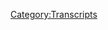 {{Transcript
    | title         = [[9: Joe Rogan Appearance]]
    | caption       = [https://knowledgefight.libsyn.com/knowledge-fight-joe-rogan-appearance Listen to this episode on Libsyn]
    | episodeNumber = [[9: Joe Rogan Appearance|9]]
    | length        = 03:10:02
}}

{{MessageBox
    | header     = Warning: Bot Generated Content
    | text       = This transcript was automatically generated by transcription software and likely contains many mistakes and misattributions. Please check the audio for definitive quotes, attribution, and context.
    | image      = N3yvass4myg91.webp
    | imagewidth = 50px
    | id         = warning
}}

{{TranscriptBlock
    | name      = Alex Jones
    | timestamp = 00:00
    | text      = Andy in Kansas, you're on the air. Thanks for holding.
}}

{{TranscriptBlock
    | name      = Andy In Kansas
    | timestamp = 00:04
    | text      = Well, Alex, I'm a first time caller. I'm a huge fan. I love your work.
}}

{{TranscriptBlock
    | name      = Dan
    | timestamp = 00:07
    | text      = Hey, everybody. Welcome back to knowledge fight. I'm Dan.
}}

{{TranscriptBlock
    | name      = Jordan
    | timestamp = 00:10
    | text      = I'm Jordan.
}}

{{TranscriptBlock
    | name      = Dan
    | timestamp = 00:11
    | text      = Wayne. We are back in the saddle once again, hope you're having a great day out there. Today we are going to have a very special episode of this podcast where I talk
}}

{{TranscriptBlock
    | name      = Jordan
    | timestamp = 00:21
    | text      = about abortion. No, well, maybe. How has that always happened?
}}

{{TranscriptBlock
    | name      = Dan
    | timestamp = 00:25
    | text      = He's Alex Jones is a man who is singularly obsessed with race abortion. That's right. All sorts of other conservative issues, even though he claims to not be conservative.
}}

{{TranscriptBlock
    | name      = Jordan
    | timestamp = 00:36
    | text      = He was an energy that's very conservative whip. All right. All right. Remember at the start of the fucking show. Yeah.
}}

{{TranscriptBlock
    | name      = Dan
    | timestamp = 00:42
    | text      = Last episode, you spoke prophecy. And you just did again, I guess this episode is gonna deal a lot with energy. It frightens me
}}

{{TranscriptBlock
    | name      = Jordan
    | timestamp = 00:53
    | text      = how right I am becoming like, the more we do this, the more I can plan Alex Jones's moves when
}}

{{TranscriptBlock
    | name      = Dan
    | timestamp = 00:59
    | text      = you're starting to war games. Yeah, yeah, exactly. Oh, also, by the way,
}}

{{TranscriptBlock
    | name      = Jordan
    | timestamp = 01:03
    | text      = I'm on Deep Blue to his Kasparov on Friday's
}}

{{TranscriptBlock
    | name      = Dan
    | timestamp = 01:06
    | text      = show. He actually had a guest on he's like, let's war games.
}}

{{TranscriptBlock
    | name      = Jordan
    | timestamp = 01:10
    | text      = No, yeah. I think he's, is he listening to us? God, I hope he is.
}}

{{TranscriptBlock
    | name      = Dan
    | timestamp = 01:15
    | text      = I gotta check the statistics, if we have any downloads from occupied Texas.
}}

{{TranscriptBlock
    | name      = Jordan
    | timestamp = 01:19
    | text      = So that's actually what his IP address as to? It's not like Austin, it is occupied Texas. He's got a private server. Yeah.
}}

{{TranscriptBlock
    | name      = Dan
    | timestamp = 01:26
    | text      = There's no doubt that digital Dropbox, Dropbox. So if you're just joining us, and he does he Ooh, for the first time, if you're joining us, this is a show where I listened to way too much Infowars and Alex Jones in particular. And my friend Jordan over here does not
}}

{{TranscriptBlock
    | name      = Jordan
    | timestamp = 01:41
    | text      = I have no fucking clue what he's on about. And we're getting to the bottom of it.
}}

{{TranscriptBlock
    | name      = Dan
    | timestamp = 01:45
    | text      = Yep. And so we're going to explore a day in the life of Alex and today the episode that we're going to cover is not the Infowars what? Who, so for the longest time, Joe Rogan has been trying to get Alex Jones on his podcast, but he can't because Alex lives in Austin and occupied Texas, right. And Joe likes to have people in studio doesn't like to do Skype calls. Right? So finally they were able to make it work. And lo and behold, it was for episode 911. Of course, of course. So Joe brings in Alex they have a they have a little bull session. And joining them along for the ride is a young man by the name of Eddie Bravo, Eddie Bravo, who is a martial arts instructor and all around with all due respect, total idiot. If he could beat my ass like a rented mule, I have no doubt about that.
}}

{{TranscriptBlock
    | name      = Jordan
    | timestamp = 02:41
    | text      = I'm not I'm not saying that all martial arts instructors are idiots. No, but I'm also saying that all idiots are martial arts instructors. I believe that's how that works. Right.
}}

{{TranscriptBlock
    | name      = Dan
    | timestamp = 02:51
    | text      = I think that syllogism works.
}}

{{TranscriptBlock
    | name      = Jordan
    | timestamp = 02:53
    | text      = I think that makes perfect sense.
}}

{{TranscriptBlock
    | name      = Dan
    | timestamp = 02:54
    | text      = So Eddie, he's not It's not fair. He's not a total idiot. But he believes in a lot of stuff. That's like come on, man. Even for conspiracy theory stuff. Like he really believes in playing trail. We're
}}

{{TranscriptBlock
    | name      = Jordan
    | timestamp = 03:04
    | text      = we've been listening to Alex Jones and this guy to you is the first time you're like, Come on, man. Well,
}}

{{TranscriptBlock
    | name      = Dan
    | timestamp = 03:10
    | text      = I have a special relationship with. It's true. We're connected on a soul
}}

{{TranscriptBlock
    | name      = Jordan
    | timestamp = 03:15
    | text      = right? Rare energies? Yes. Yeah. You guys are very much like, the M Night Shyamalan movie where you're Bruce Willis. And he is Samuel Jackson. I wonder
}}

{{TranscriptBlock
    | name      = Dan
    | timestamp = 03:25
    | text      = if he felt something weird the day I was born. If there was like a premonition. He was like, oh, wicked this way.
}}

{{TranscriptBlock
    | name      = Jordan
    | timestamp = 03:35
    | text      = It was just like that old gypsy woman said that he would be taken down.
}}

{{TranscriptBlock
    | name      = Dan
    | timestamp = 03:41
    | text      = dickhole Chicago.
}}

{{TranscriptBlock
    | name      = Jordan
    | timestamp = 03:44
    | text      = So that's a very oddly specific old gypsy woman prophecy right? Yeah,
}}

{{TranscriptBlock
    | name      = Dan
    | timestamp = 03:47
    | text      = mouth honor. Yeah. So sweet cakes. Eddie believes in like chemtrails. He's super into that. He's an anti Vaxxer. And also apparently doesn't believe in dinosaurs. But be that as it may. He's not maybe not a total idiot, but has a lot of total idiot beliefs. He
}}

{{TranscriptBlock
    | name      = Jordan
    | timestamp = 04:06
    | text      = doesn't believe in dinosaurs. That's where the conversation should stop in determining somebody's idiocy.
}}

{{TranscriptBlock
    | name      = Dan
    | timestamp = 04:14
    | text      = I haven't studied Eddie Bravo. So I don't know if that's for sure. But they bring it up a couple of times on the episode, but you have studied dinosaurs. touch and go. Yeah, a little bit.
}}

{{TranscriptBlock
    | name      = Jordan
    | timestamp = 04:24
    | text      = But you had that like, six six year old boy phase of like dinosaurs love, right?
}}

{{TranscriptBlock
    | name      = Dan
    | timestamp = 04:29
    | text      = Yeah. Jurassic Park came out when I was like 10
}}

{{TranscriptBlock
    | name      = Jordan
    | timestamp = 04:31
    | text      = stegosaurs Fuck Yeah. Love it. Brachiosaurus. That's real Brontosaurus, not real. Here's, here's the fake news.
}}

{{TranscriptBlock
    | name      = Dan
    | timestamp = 04:40
    | text      = I overheard a conversation at work the other day. And this guy was like, I'm not sure if I believe in dinosaurs.
}}

{{TranscriptBlock
    | name      = Jordan
    | timestamp = 04:50
    | text      = If that was a non sequitur, that's the best thing to hear. And if I was just riding on the train, and some dude just woke up like the Manchurian Candidate just like oh, I don't believe in dinosaurs. They'd be the best part of my day, wherever
}}

{{TranscriptBlock
    | name      = Dan
    | timestamp = 05:03
    | text      = it'd be wonderful. But I know that a lot of people who don't believe in dinosaurs believe that like Jews buried the bones and stuff like do you know that like a lot of the anti dinosaur stuff is anti semitic?
}}

{{TranscriptBlock
    | name      = Jordan
    | timestamp = 05:15
    | text      = Oh, is there nothing that isn't pinned on the Jews?
}}

{{TranscriptBlock
    | name      = Dan
    | timestamp = 05:19
    | text      = Nope. Literally everything. Literally everything. Yeah, man. Yep. The media banking, right. George Soros white supremacy.
}}

{{TranscriptBlock
    | name      = Jordan
    | timestamp = 05:27
    | text      = That is,
}}

{{TranscriptBlock
    | name      = Dan
    | timestamp = 05:30
    | text      = why do they have to make us like this?
}}

{{TranscriptBlock
    | name      = Jordan
    | timestamp = 05:32
    | text      = I don't know. It's so funny. It is, man if only they hadn't killed Christ. So
}}

{{TranscriptBlock
    | name      = Dan
    | timestamp = 05:37
    | text      = the show starts out on a bit of a boring note. Because Alex, you know, he wants to make his presence felt. And so they start the show off. And the first clip I'm going to play is what I would call the first lie. First lie and exaggeration and it's about that is
}}

{{TranscriptBlock
    | name      = Jordan
    | timestamp = 05:58
    | text      = the new segment of our show, right? First, first live the day ladies, gentlemen, we're gonna go to the first lie.
}}

{{TranscriptBlock
    | name      = Dan
    | timestamp = 06:03
    | text      = This one is about Alex Jones is sort of political leanings.
}}

{{TranscriptBlock
    | name      = Alex Jones
    | timestamp = 06:07
    | text      = And he was bringing up this fact for your audience up front, a lot of MSM lies and says I'm this big right wing guy. But you guys know that I was really against George W. Bush,
}}

{{TranscriptBlock
    | name      = Joe Rogan
    | timestamp = 06:15
    | text      = where you were arrested early on in the Bush administration. I remember when, when we first became friends in 1999. We were running around the White House or the the State Capitol lawn with with with George Bush, Jr. and senior masks on and you were always again, sure the Bush
}}

{{TranscriptBlock
    | name      = Alex Jones
    | timestamp = 06:32
    | text      = supported Trump is the entire power structure of the media. I mean, the Vatican, the Communist Chinese, the Saudi Arabians all put money in and said stop him stop him and then lied to the Russians were giving him money with no proof. And so the issue is he's simply trying to actually be president and not have special interest in their running him. And that's why the whole power structure is against Trump. So he was asked before we went live, well, how was it your what's up?
}}

{{TranscriptBlock
    | name      = Jordan
    | timestamp = 06:57
    | text      = You said we were going to do the first lie. I believe we're on lies one through 44. Right. So jazz? Well, one. Does he think the Vatican, the Communist Chinese, and Saudi Arabia are all working together against him? Absolutely. Or does he think they're individual actors? All of them coming to the same conclusion that there is no greater threat than Trump? Then Alex Jones
}}

{{TranscriptBlock
    | name      = Dan
    | timestamp = 07:23
    | text      = and Trump and Trump, two of them? They form like Voltron. Yeah, I think what he would say is that they're not necessarily working in concert, but it's an enemy of my enemy is my friend kind of thing. All right,
}}

{{TranscriptBlock
    | name      = Jordan
    | timestamp = 07:35
    | text      = I can buy that.
}}

{{TranscriptBlock
    | name      = Dan
    | timestamp = 07:37
    | text      = For $1. More, all right, back to the clip, yes,
}}

{{TranscriptBlock
    | name      = Alex Jones
    | timestamp = 07:41
    | text      = this outside guy against the establishment, but now you're for it. No, Trump's trying to create a beachhead, just to explain it, to try to take the country back and actually devolve power back to the states and back to the people doesn't mean he's perfect. But notice the stock market went up $1,200,000,000,000, just the last month or so, because a lot of institutional investors and others understand with Trump trying to create real prosperity, not a bunch of social engineering, and I'm not here to pitch Trump to people. The issue is, is that there were major intelligence agencies and patriots in the government, who were sick of what was happening, and were sick of Hillary and Obama backing jihadist groups and other things. And so they're rolling those groups up right now. They really are standing up against them. And this is a historic moment. And so there's been a counter coup through the electoral process in our country.
}}

{{TranscriptBlock
    | name      = Dan
    | timestamp = 08:28
    | text      = What's up? Where did he lose you?
}}

{{TranscriptBlock
    | name      = Jordan
    | timestamp = 08:30
    | text      = It is amazing. How breathless he is on somebody else's show.
}}

{{TranscriptBlock
    | name      = Dan
    | timestamp = 08:36
    | text      = Yeah, yeah, absolutely.
}}

{{TranscriptBlock
    | name      = Jordan
    | timestamp = 08:37
    | text      = That is a nonstop barrage of nonsense so prosperity can't be the same as social engineering. Is that like a of course that like an unequal sign where it's like he wants real prosperity not social engineering? And I don't know how it is those things are related to each other
}}

{{TranscriptBlock
    | name      = Dan
    | timestamp = 08:56
    | text      = they're not really but they are in his head because what he believes is social engineering is trying to keep us poor trying to keep us weak that social engineers aren't doing things for our advantage. They want to dumb us down they want to make us pay too much in taxes all this stuff that he's talking about, but
}}

{{TranscriptBlock
    | name      = Jordan
    | timestamp = 09:15
    | text      = why and how and and again, why and super more why? Whoo because how many Y's can be applied to one sentiment?
}}

{{TranscriptBlock
    | name      = Dan
    | timestamp = 09:26
    | text      = So so far, you'll have three okay,
}}

{{TranscriptBlock
    | name      = Jordan
    | timestamp = 09:29
    | text      = so no, I believe a super white coats is for on its own.
}}

{{TranscriptBlock
    | name      = Dan
    | timestamp = 09:33
    | text      = Okay, using metric
}}

{{TranscriptBlock
    | name      = Jordan
    | timestamp = 09:35
    | text      = social engineering, right? Yeah. So you're one of these social engineers Thank you
}}

{{TranscriptBlock
    | name      = Dan
    | timestamp = 09:39
    | text      = exams got a promotion. Oh,
}}

{{TranscriptBlock
    | name      = Jordan
    | timestamp = 09:41
    | text      = yeah, absolutely. Let's let's go through this
}}

{{TranscriptBlock
    | name      = Dan
    | timestamp = 09:43
    | text      = all right. You're poor now.
}}

{{TranscriptBlock
    | name      = Jordan
    | timestamp = 09:45
    | text      = Oh, god dammit, I'm poor. Now. How does that benefit you?
}}

{{TranscriptBlock
    | name      = Dan
    | timestamp = 09:48
    | text      = Because I'm not you.
}}

{{TranscriptBlock
    | name      = Jordan
    | timestamp = 09:50
    | text      = I guess that's pretty much again,
}}

{{TranscriptBlock
    | name      = Dan
    | timestamp = 09:52
    | text      = it's if it's tight, that's an airtight game, then your loss is my gain. But
}}

{{TranscriptBlock
    | name      = Jordan
    | timestamp = 09:58
    | text      = I mean, isn't isn't The whole like, Okay, why have we we haven't gotten through clip number one and I'm already angry, keep playing and we got, we got a we got a long way to go, I'm gonna let this go all right.
}}

{{TranscriptBlock
    | name      = Alex Jones
    | timestamp = 10:10
    | text      = And that's what WikiLeaks was. That wasn't the Russians. That was US intelligence agencies. I said two months ago, that Anthony Weiner in New York. Aberdeen's husband, the former congressman, that was working for Hillary, I said that he's under investigation for child porn. Okay. And then now it came out yesterday that they're looking at indicted him for child porn. Well, I heard that from the NYPD that came
}}

{{TranscriptBlock
    | name      = Unknown Speaker
    | timestamp = 10:29
    | text      = out yesterday. Yes. Wow. Why? What did he do? He had something on his computer.
}}

{{TranscriptBlock
    | name      = Alex Jones
    | timestamp = 10:33
    | text      = Well, now, they won't tell us but I was told that tied into that whole pizza gate thing.
}}

{{TranscriptBlock
    | name      = Dan
    | timestamp = 10:38
    | text      = No. Yep. So this is the direction it goes. This is where we're going. So this idea that he predicted or he had sources that told him Anthony wiener was gonna get arrested for child porn. That's like him saying he predicted 911 Because it's like, everyone knew something was common.
}}

{{TranscriptBlock
    | name      = Jordan
    | timestamp = 10:56
    | text      = Well, they've been investigating him for child porn ever since they found it like that whole like, we looked on humans computer. Yeah, even and that's where we got new emails. Yeah, the reason they were looking on her computer was to find out if he had pictures of that underage girl, but he was texting. Yeah, exactly. Yeah. So if that's what the child porn is,
}}

{{TranscriptBlock
    | name      = Dan
    | timestamp = 11:19
    | text      = that's that's what the article
}}

{{TranscriptBlock
    | name      = Jordan
    | timestamp = 11:21
    | text      = because just because she's 16 and not 11 She does this drink is not child porn. Like it's if you're 17 and a half. It's still child porn. Yeah, well, that's how child porn is super weird
}}

{{TranscriptBlock
    | name      = Dan
    | timestamp = 11:35
    | text      = to me. And I'm not saying that this law is bad. But I think it's a little bit weird because my age are fairly
}}

{{TranscriptBlock
    | name      = Jordan
    | timestamp = 11:40
    | text      = certain you're about to support child pornography. I'm not I don't know what has privacy. I'm not you're a child pornography. Oh, no. Pizza gates,
}}

{{TranscriptBlock
    | name      = Dan
    | timestamp = 11:50
    | text      = fake news. It is weird to me. I'm glad that the age of like, what's legal is 18. That's fine. But it is weird to me that there are different ages of consent in different states. And that law doesn't change. Federally, you know what I mean? That is a 16 year old in some states, but you can't take pictures of them. That's bizarre to me.
}}

{{TranscriptBlock
    | name      = Jordan
    | timestamp = 12:11
    | text      = I'm not saying
}}

{{TranscriptBlock
    | name      = Dan
    | timestamp = 12:12
    | text      = we should change it. But it's bizarre
}}

{{TranscriptBlock
    | name      = Jordan
    | timestamp = 12:13
    | text      = i there. I don't think there's any part of any of those laws. That isn't bizarre at any given point in human history. There's no doubt like, you know, human beings are fucked up.
}}

{{TranscriptBlock
    | name      = Dan
    | timestamp = 12:24
    | text      = Yeah. Especially Anthony Weiner.
}}

{{TranscriptBlock
    | name      = Jordan
    | timestamp = 12:26
    | text      = Yeah, especially God, he was so good for so long appeared to be well, no, but also he did good things. The problem is he also is a horrible fucking philanderer. Right. Like I don't think he's a bad guy because he fucked around on his wife, though. Who doesn't know I don't know if that's other stuff. Yeah, it's all that other child porn stuff that really bums me out. Yeah, that's but during, during his time in government, he was kicking ass for good people. It did seem that way. He was doing good.
}}

{{TranscriptBlock
    | name      = Dan
    | timestamp = 12:56
    | text      = But unfortunately, we now end up in the murky waters of something I hoped we'd never have to talk about. It's pizza gate time baby. No first 40 minutes of the show Jabal they talk about pizza gate. And it's so fucked up. Because here's why. Okay, what they are wrestling with Joe, also Joe Rogan. Okay. Alex Jones and Eddie Bravo are all struggling with the fact that pedophilia exists.
}}

{{TranscriptBlock
    | name      = Jordan
    | timestamp = 13:29
    | text      = Wait, do you like in an existential sense, or in like a is this reality? So
}}

{{TranscriptBlock
    | name      = Dan
    | timestamp = 13:34
    | text      = they're sort of baffled by it. And because they're baffled, they have to be like, now everyone out there listening. This is real. And, of course, we know, we know.
}}

{{TranscriptBlock
    | name      = Jordan
    | timestamp = 13:44
    | text      = You didn't do their thing. They discovered pedophilia. No, but they
}}

{{TranscriptBlock
    | name      = Dan
    | timestamp = 13:47
    | text      = think that no one else believes it's real. And or whatever, everyone else whitewashes it.
}}

{{TranscriptBlock
    | name      = Jordan
    | timestamp = 13:52
    | text      = Really? I think that's the number one fear for literally every parent on the planet. Right. And they're both parents, so it makes sense. Yeah, it's fine. But I don't think anybody doesn't know about pedophilia. What they
}}

{{TranscriptBlock
    | name      = Dan
    | timestamp = 14:02
    | text      = don't do a good job of at all is tracking from point A to point B where point A is the pedophiles exist, and some of them have been high powered in the past. Yeah, that does not lead necessarily to there is a ring of pedophiles running the Democratic Party and all of our establishment All right now Alex Jones, his worldview is contingently based on pedophile blackmail, keeping people in line
}}

{{TranscriptBlock
    | name      = Jordan
    | timestamp = 14:31
    | text      = does have a an underlying narrative of everybody's a pedophile. No, no only way. No, no, no, no, hey, whoa, no gets very aggressive.
}}

{{TranscriptBlock
    | name      = Dan
    | timestamp = 14:39
    | text      = No, because I don't want you to paint him in a light that's not representative of what he says. Okay. What he has said is that pedophilia is used as blackmail. So people in power don't get out of line. He has in the past multiple times said that in order to become powerful. You have to like, fuck a kid in front of the needs, so then they know that you are you're have no morals and that you can be trusted. And if you get out of line, they've got that on you. He said that before on the show.
}}

{{TranscriptBlock
    | name      = Jordan
    | timestamp = 15:13
    | text      = Yeah. So so let's say I run for governor I'm running for governor of let's not even call it a good state. Let's call it road. i Let's
}}

{{TranscriptBlock
    | name      = Dan
    | timestamp = 15:22
    | text      = make it Senate just because we're weird. We
}}

{{TranscriptBlock
    | name      = Jordan
    | timestamp = 15:25
    | text      = need to get into national we need to get into national politics. All right. I am running for Senator of the great state of New Hampshire, which has a population of nobody knows. So could be a million could be 10 million. Who knows? Me all the people. Maybe most of the country lives in New Hampshire. Nobody knows. They're brilliant about most people can't tell the difference between it and Vermont. Yeah, it's the one that goes down while the other one goes up. Vermont makes a fee. Yeah, it's the it's the stalactite versus this the leg might that's how I remember are gonna help. No, that makes perfect sense. So I'm running for Senate. And I'm on the cusp of let's say getting 40% of the vote right now. The only way I can get over that last hump is if the elites all of them a subsection, oh, the pedophile section? Yeah, the pedophile Control Bureau, I believe is what they're called PCB.
}}

{{TranscriptBlock
    | name      = Dan
    | timestamp = 16:22
    | text      = Yeah, one of the representatives comes over like slug worth in Willy Wonka, except instead of an everlasting gobstopper, like, hey, hey, Jana, he pulls out his trench coat, and there's a kid inside the trench coat. I mean, like, I don't want to make light of this, because it is a horrible thing. But I believe, quite sincerely, that the what Alex Jones does also makes light of the real problem that it exists in the world.
}}

{{TranscriptBlock
    | name      = Jordan
    | timestamp = 16:48
    | text      = I mean, if you
}}

{{TranscriptBlock
    | name      = Dan
    | timestamp = 16:51
    | text      = because he's using it for political gain and political points, as opposed to treating it as a real issue. Yeah, but not
}}

{{TranscriptBlock
    | name      = Jordan
    | timestamp = 16:58
    | text      = least of which if you are, if you are a boy who cried wolf thing all the time, then that diminishes the effect of actual people who are pedophiles? Yeah,
}}

{{TranscriptBlock
    | name      = Dan
    | timestamp = 17:08
    | text      = so anyway, let's hear a little bit of nonsense here about pizza gate and one of the WikiLeaks emails that Alex pretty much lies about
}}

{{TranscriptBlock
    | name      = Alex Jones
    | timestamp = 17:18
    | text      = that tied into that whole pizza gate thing, which again, the media misrepresented what we said and did it came out and all those WikiLeaks all these weird codes,
}}

{{TranscriptBlock
    | name      = Unknown Speaker
    | timestamp = 17:27
    | text      = okay, like they there was a bunch of weird codes about pizza and about a piece of pizza President Obama
}}

{{TranscriptBlock
    | name      = Alex Jones
    | timestamp = 17:32
    | text      = wants $65,000 In hotdogs delivered. And they're like, are these really good? Hot dogs? Hot dogs weren't as good last Emily's are succulent on dogs. At least that's not about kittens.
}}

{{TranscriptBlock
    | name      = Unknown Speaker
    | timestamp = 17:44
    | text      = Do you have to be what is that about?
}}

{{TranscriptBlock
    | name      = Alex Jones
    | timestamp = 17:46
    | text      = It's male prostitutes. I mean, that's what the code means. Really? Yeah. Okay. Yes.
}}

{{TranscriptBlock
    | name      = Unknown Speaker
    | timestamp = 17:50
    | text      = How do they get male prostitutes to keep their fucking mouth shut? Well, because bad things happen if you don't federal child porn charges possible for Anthony Weiner.
}}

{{TranscriptBlock
    | name      = Alex Jones
    | timestamp = 17:59
    | text      = But I'm on record months ago, I'm on record months ago, saying that that's the case because I had those sources. And so the government good elements, the government know what's really going on. So the media that misrepresented and said, Oh, look at 4chan. They're talking about a thing called pizza gate and some pizza place in DC. And the media looks at it and says, Oh, Alex Jones is claiming all this bad stuff happening in his pizza place. I'm like, What is this?
}}

{{TranscriptBlock
    | name      = Dan
    | timestamp = 18:23
    | text      = What's up? You confused?
}}

{{TranscriptBlock
    | name      = Jordan
    | timestamp = 18:26
    | text      = 4chan?
}}

{{TranscriptBlock
    | name      = Dan
    | timestamp = 18:26
    | text      = You know about 4chan?
}}

{{TranscriptBlock
    | name      = Jordan
    | timestamp = 18:28
    | text      = I know about 4chan?
}}

{{TranscriptBlock
    | name      = Dan
    | timestamp = 18:29
    | text      = Yeah. A lot of investigators at air quotes here.
}}

{{TranscriptBlock
    | name      = Jordan
    | timestamp = 18:33
    | text      = Have they ever?
}}

{{TranscriptBlock
    | name      = Dan
    | timestamp = 18:36
    | text      = Okay, what what's the question?
}}

{{TranscriptBlock
    | name      = Jordan
    | timestamp = 18:38
    | text      = Do they know about 4chan? I know he said the words 4chan?
}}

{{TranscriptBlock
    | name      = Dan
    | timestamp = 18:42
    | text      = I mean, Alex. Yeah, he knows it exists. Right? Heard of it. He's heard of it. He hasn't gone there.
}}

{{TranscriptBlock
    | name      = Jordan
    | timestamp = 18:47
    | text      = He was he doesn't know what 4chan is. Right?
}}

{{TranscriptBlock
    | name      = Dan
    | timestamp = 18:50
    | text      = In my experience. It's mostly people posting like, pictures. Oh, there's pornographic pictures and I'm trying to bully people into killing themselves. Yeah, that's a large part of what it is. Yeah, there are there are separate boards that that discuss anime and paranormal shit and
}}

{{TranscriptBlock
    | name      = Jordan
    | timestamp = 19:08
    | text      = anime, paranormal, body build and all of it eventually gets down into an anime girl getting fucked by a tentacle monster. Yeah. I like how we said that at the same time. Yeah. Yeah, the Abyss does look back. I don't know if you knew that when you learned this learning
}}

{{TranscriptBlock
    | name      = Dan
    | timestamp = 19:27
    | text      = back. But the thing is that a lot of the stuff about the codes that were used in emails, a lot of that comes from quote unquote researchers on 4chan and Reddit. And now vote vo at that website vo 80. It's a Reddit had too much censorship. So a lot of people ran over to this new Reddit, Reddit clone, but they get to talk about like there was a whole subreddit dedicated to pizza gate. And then they started Daxing people and so they were like you're banned. We might close this thing down like heroes. They
}}

{{TranscriptBlock
    | name      = Jordan
    | timestamp = 20:00
    | text      = started Daxing people in the TV show heroes. Yeah, why they started Daxing the TV show heroes. Everybody knew that it went down after the second season or the first season. And there we go.
}}

{{TranscriptBlock
    | name      = Dan
    | timestamp = 20:11
    | text      = I actually disagree. I think the second season had a lot of legs. Right. I never
}}

{{TranscriptBlock
    | name      = Jordan
    | timestamp = 20:15
    | text      = watched very alone on this. I don't know. I know. It's a reference that one season was good. And one was bad. I have no that's further down the list safe arguments a good point. Well, I am a pedophile. So
}}

{{TranscriptBlock
    | name      = Dan
    | timestamp = 20:27
    | text      = the thing is, like a lot of the codes were found to be just completely made up. A lot of it wasn't based on any real slang that exists
}}

{{TranscriptBlock
    | name      = Jordan
    | timestamp = 20:37
    | text      = in the world. And are the status of those hot dogs though?
}}

{{TranscriptBlock
    | name      = Dan
    | timestamp = 20:40
    | text      = Well, here's the thing. I mean, that was an email, but it was a guy who was writing that last year Obama ordered, like pizza and hot dogs from Chicago to be flown in. It was $65,000 worth for a big event
}}

{{TranscriptBlock
    | name      = Jordan
    | timestamp = 20:54
    | text      = right now.
}}

{{TranscriptBlock
    | name      = Dan
    | timestamp = 20:55
    | text      = Sure, it could have been fucking gay prostitutes to suck off. That's possible. But you know what another also
}}

{{TranscriptBlock
    | name      = Jordan
    | timestamp = 21:01
    | text      = seems like if you're gonna order that from Chicago, it would actually be pizza and hot dogs
}}

{{TranscriptBlock
    | name      = Dan
    | timestamp = 21:06
    | text      = from Chicago. We are really weird about pizza
}}

{{TranscriptBlock
    | name      = Jordan
    | timestamp = 21:10
    | text      = and hot dogs. Yeah, that's kind of our thing. Deep dish
}}

{{TranscriptBlock
    | name      = Dan
    | timestamp = 21:14
    | text      = pizza is something that people touristy. Especially people are obsessed with nobody who lives here eats and we have a way of making hotdogs. That is absurd. And no one else does.
}}

{{TranscriptBlock
    | name      = Jordan
    | timestamp = 21:24
    | text      = Yeah, yeah. Cago Are you saying that he might be ordering those two things from his city that are most well known about his city? Yeah, exactly. It's not like it's not like we're Paris and he's ordering fucking flan. I don't know what flan is. Are we gonna go? Let's go with Flon. If it's fun, let's go with flood.
}}

{{TranscriptBlock
    | name      = Dan
    | timestamp = 21:44
    | text      = So that that is one of the emails that I think gets really probably unfairly misrepresented.
}}

{{TranscriptBlock
    | name      = Jordan
    | timestamp = 21:51
    | text      = And maybe I mean, let's not even go with unfairly metric misrepresented. Let's I'm just calling flat out bullshit.
}}

{{TranscriptBlock
    | name      = Dan
    | timestamp = 21:57
    | text      = I'm trying to give it as much leeway as possible in case there's some I don't understand
}}

{{TranscriptBlock
    | name      = Jordan
    | timestamp = 22:04
    | text      = a local bullshit food.
}}

{{TranscriptBlock
    | name      = Unknown Speaker
    | timestamp = 22:07
    | text      = You're gonna order pizza
}}

{{TranscriptBlock
    | name      = Jordan
    | timestamp = 22:10
    | text      = comes from Chicago, right?
}}

{{TranscriptBlock
    | name      = Dan
    | timestamp = 22:11
    | text      = If you're from Chicago.
}}

{{TranscriptBlock
    | name      = Jordan
    | timestamp = 22:12
    | text      = Yeah. It's not like a you know, it's not like we're getting kebabs from Chicago. Nobody's saying how great kebabs in Chicago are.
}}

{{TranscriptBlock
    | name      = Dan
    | timestamp = 22:18
    | text      = If I saw like someone, a senator from Maine, or something like that, ordering like $65,000 of crabs. I'd be like, Yeah, that's probably crap, right? It's not dirty pussy, but it's like
}}

{{TranscriptBlock
    | name      = Jordan
    | timestamp = 22:32
    | text      = what if you saw him ordering? $65,000 where the pizza and hot dogs from Maine? I saw those are prostitutes. Those are totally prostitute wouldn't be. No, it's just totally prostitutes. Anyway, this
}}

{{TranscriptBlock
    | name      = Dan
    | timestamp = 22:44
    | text      = clip has a little left. I don't even know if Maine has ever seen a pizza. Well, there's that New Haven style pizza that you seem to love.
}}

{{TranscriptBlock
    | name      = Alex Jones
    | timestamp = 22:52
    | text      = So they divert some probably innocent pizza place to distract off of all the emails that the the New York Police have. And the FBI have that just this monstrous reported pedophile network. So to discredit that they go create a fake story hoping we jump on it to then divert over to that story. And then once we're on that, it diverts everybody off from Anthony Weiner.
}}

{{TranscriptBlock
    | name      = Dan
    | timestamp = 23:12
    | text      = What there are a couple of
}}

{{TranscriptBlock
    | name      = Jordan
    | timestamp = 23:19
    | text      = moments where Joe Rogan's speaking for all of us, Joe responds really
}}

{{TranscriptBlock
    | name      = Dan
    | timestamp = 23:23
    | text      = well to a couple things. But overall, I've got to give him a great of like C minus in terms of him actually calling Alex out on like, oh, that's just not true, or oops, I don't know about this. Yeah, but
}}

{{TranscriptBlock
    | name      = Jordan
    | timestamp = 23:37
    | text      = I don't think that I mean, a lot of the times in terms of what we're experienced with Alex Jones, I give Joe way more leeway, as well. You can't know it. Well. It's not just that it's that in this particular instance, Joe does not have that job. Now he is a pure This is our entertainment. And this is all like, he got Alex on there clearly to just be like, look at what this crazy shit. He's gonna say, you know, this
}}

{{TranscriptBlock
    | name      = Dan
    | timestamp = 24:05
    | text      = is gonna be entertaining. It's for episode 911 goof he's,
}}

{{TranscriptBlock
    | name      = Jordan
    | timestamp = 24:09
    | text      = and he is perhaps the only person in our field of vision on the Alex Jones situation. Who by no means purports himself to be a journalist. No, no, no. Joe Rogan has never once said, You should listen to me because I tell only the truth. I still maybe as I assume he seems crazy enough to say that.
}}

{{TranscriptBlock
    | name      = Dan
    | timestamp = 24:30
    | text      = No, I don't think he would ever say that. No. Okay, good. He would say that he's curious and he likes learning things. That is a great approach. Yeah, I will say that after listening to this like three times,
}}

{{TranscriptBlock
    | name      = Jordan
    | timestamp = 24:42
    | text      = because I had we all weep for you. Yeah,
}}

{{TranscriptBlock
    | name      = Dan
    | timestamp = 24:44
    | text      = I don't hate Rogen. I don't think that I don't have I didn't lose a ton of respect for him. But I think what he did was bad. I think having Alex Jones on a platform like that on on on his show. Reel. Lee can only serve to humanize him and really only serve to normalize him. So you're saying that you're
}}

{{TranscriptBlock
    | name      = Jordan
    | timestamp = 25:06
    | text      = taking? You're taking the Trump on Jimmy Fallon show?
}}

{{TranscriptBlock
    | name      = Dan
    | timestamp = 25:09
    | text      = Absolutely. Yeah. Yeah. And I don't think I don't think that's a positive thing to do. Because you get this guy on and you're like, hey, he's just a normal guy. He's Yeah, I
}}

{{TranscriptBlock
    | name      = Jordan
    | timestamp = 25:17
    | text      = love this guy. You know, I
}}

{{TranscriptBlock
    | name      = Dan
    | timestamp = 25:19
    | text      = was like, Rogan is going to be like, Oh, Alex Jones is totally cool.
}}

{{TranscriptBlock
    | name      = Jordan
    | timestamp = 25:23
    | text      = Ya know, I came from that point of view in this particular situation where, you know, I was like, well, it's not his job. And then you pointed out the Jimmy Fallon thing. And I'm like, Yeah, you're 100%. Right. And then taking another Joe Rogan?
}}

{{TranscriptBlock
    | name      = Dan
    | timestamp = 25:36
    | text      = No, I'm not saying that. But also taking another piece of it.
}}

{{TranscriptBlock
    | name      = Jordan
    | timestamp = 25:39
    | text      = I heard he's a pedophile.
}}

{{TranscriptBlock
    | name      = Dan
    | timestamp = 25:41
    | text      = Come on, man. Don't throw bullshit. I'm sorry. But like, there's a lot of people who I think probably would respond to what I'm doing with Why do you care? And I care because Alex Jones is incredibly relevant. Yeah, he's huge. And everyone's ignoring him because he's a joke. Seemingly
}}

{{TranscriptBlock
    | name      = Jordan
    | timestamp = 26:00
    | text      = irrelevant,
}}

{{TranscriptBlock
    | name      = Dan
    | timestamp = 26:02
    | text      = cuz he's a joke. Because like, Oh, look at this. Yeah. So yeah, he's not he's, he's funny, but he's dangerous.
}}

{{TranscriptBlock
    | name      = Jordan
    | timestamp = 26:07
    | text      = We thought Steve Bannon was a fucking joke. Yeah. And now he's the guy running the country. Yeah, he's on the National Security Council. He's the know we're all gonna He's, he's a white supremacist.
}}

{{TranscriptBlock
    | name      = Dan
    | timestamp = 26:19
    | text      = So yeah. But Alex, like to the point that Joe Rogan has a huge audience, right? He set records with his appearance, like real, like 65,000 plus people who are streaming it live. And now a day after we're recording this a day after that episode came out. It's been watched over like, 1.5 million times on YouTube. No, yes. I mean, it is something and some of those people are looking for a side show. I understand that. But there's that it's scary as shit.
}}

{{TranscriptBlock
    | name      = Jordan
    | timestamp = 26:50
    | text      = It is a freak show there is that you are bringing Alex Jones on? Because you're like, look at our weirdo.
}}

{{TranscriptBlock
    | name      = Dan
    | timestamp = 26:56
    | text      = Yeah, but enough of this enough of this discussion of why things are. Let's get back. Let's get to the fucking clips back to pizza gate. And Joe being this is one of the instances where Joe Rogan is actually pretty dumb.
}}

{{TranscriptBlock
    | name      = Unknown Speaker
    | timestamp = 27:08
    | text      = Okay, for a lot of people that are good, what the fuck is pizza gate? There was this Ben Swann guy who did this recent piece about it and a lot of people got very angry. Did you see the piece? You see the piece that he did?
}}

{{TranscriptBlock
    | name      = Dan
    | timestamp = 27:19
    | text      = It's, do you know what he's talking about here? Okay, so this local news guy, Ben Swan did a story about pizza gate. And it was like about just the, you know, the broad strokes of it. And it was like a TV piece about what people had found on Reddit and stuff like that. Okay. And people is like a primer. Yeah. And I have a lot of complaints about it, but I'll get to them after this clip has finished. All right.
}}

{{TranscriptBlock
    | name      = Unknown Speaker
    | timestamp = 27:45
    | text      = seemed to me to be pretty measured. And he was making some connections to between that little that's that symbol for child pedophilia. Yes. And we're just pedophilia, right? And the logo for the pizza place. He also made did he make the Hastert connection with Podesta? Well, we pastored confirmed child molester and best buddies with Podesta and former Speaker of the House and then you expand on that. But let's let's do it step at a time. Okay, this is really kind of important stuff. So that's all 100% True, right? work. So it's true that Hastur it's in jail. It's true that Hastert is a known pedophile that a judge called a serial pedophile, right? Yes, true. Is 100% It's true that Podesta was friends with Hastert that's 100% Right? Yes. And then all this other stuff now becomes odd. Doesn't it become odd and but if you say it's odd, if you look at it, this Ben Swann guy with this what I thought was, he was just kind of expressing what is weird about this case. And when he did it, he got so much shit over it. I was kind of shocked. I was kind of shocked people calling him a moron. And
}}

{{TranscriptBlock
    | name      = Alex Jones
    | timestamp = 28:48
    | text      = listen, I got the same thing. But but that's what I'm saying. They build a straw man.
}}

{{TranscriptBlock
    | name      = Dan
    | timestamp = 28:51
    | text      = So people were calling him a moron, not because he covered a topic, but because he did not adhere to any of the rules of journalism. When you're doing a story. You reach out to sources, when you're doing a story, you fact check things. And when he did this, all he did is regurgitate things that were found on conspiracy blogs, and on Reddit and vote and these sorts of things without doing any checking on it. Absolutely none.
}}

{{TranscriptBlock
    | name      = Jordan
    | timestamp = 29:18
    | text      = So you're saying that he was a moron? Yeah, absolutely. Gotcha. People have
}}

{{TranscriptBlock
    | name      = Dan
    | timestamp = 29:23
    | text      = such a misunderstanding of what journalism is. It's a very hard job. Because you have to you, you have to dig in. You have to try and get people to talk to you. In order to publish something in a mainstream publication. You can't just have one source for things. You have to double verify things. I know it's, I have friends who are journalists, it's insanely hard.
}}

{{TranscriptBlock
    | name      = Jordan
    | timestamp = 29:47
    | text      = Did they just do fake news?
}}

{{TranscriptBlock
    | name      = Dan
    | timestamp = 29:48
    | text      = Do this put out Dirty?
}}

{{TranscriptBlock
    | name      = Jordan
    | timestamp = 29:50
    | text      = Dirty nasty? Yes. No. Well, here's here's what I think it is. Here's what I think it is. It is that we've gotten to this point now where everything is so utterly and completely baffling to the baby boomer generation. Like it just moved to god damn fast for them. Other generations, you were the same for, like, all the way from your great grandfather to your great grandchild. Yeah, you pretty much live the same life. Our grandparents went from, you know, I don't know, horses, to where now we can fly with our feet. Like it's, it's all moved really, really quickly for them. Sure. So the natural reaction to somebody who is or for somebody who is you know, let's call that let's call them simple, okay, is to want a simple solution. So rather than complicate things with multiple sources and verifying things, you just want a big strong man to tell you what to do. And that is how we got our goddamn president. But
}}

{{TranscriptBlock
    | name      = Dan
    | timestamp = 30:54
    | text      = I think it even goes to our generation and younger too, because with the proliferation of the internet, and how easy it is to set up your own shop, you can just report things and just say they're true.
}}

{{TranscriptBlock
    | name      = Jordan
    | timestamp = 31:07
    | text      = Yeah, but that's not exactly a new phenomenon there. No, that's true. Like, that's what we're talking about. You know, William Randolph Hearst, all the way better. 100. Yeah, make sure
}}

{{TranscriptBlock
    | name      = Dan
    | timestamp = 31:18
    | text      = just make shit up. But like, there's this guy,
}}

{{TranscriptBlock
    | name      = Jordan
    | timestamp = 31:21
    | text      = I would actually argue that our generation now is much better at filtering that stuff out than you might imagine. I think some are, some are historically speaking, I would say overall, I would say overall, well, we're just like, just like, statistically speaking, crime has gone down. Everybody thinks it's the opposite. Because our personal experience tells us otherwise. That's a fair point. If you learn more about statistic,
}}

{{TranscriptBlock
    | name      = Dan
    | timestamp = 31:43
    | text      = or, you know, I dwell in this bullshit world. So I see a bad Sam. Right?
}}

{{TranscriptBlock
    | name      = Jordan
    | timestamp = 31:47
    | text      = Well, and I mean, you go to awareness, and education, and all this stuff, and who's working harder, and the prevailing narrative from that older generation is always going to be, you know, these kids don't do it like I do. And when you go to the actual math of it, it's always true that generations wind up getting better at education getting better at all of this shit. Yeah, it is. It is hard to divorce ourselves from that, like snap judgment. But math is math all the time. It's math all the time. It never stops being math.
}}

{{TranscriptBlock
    | name      = Dan
    | timestamp = 32:21
    | text      = That's why it's math. Yeah. So we have one more clip here about pizza gate.
}}

{{TranscriptBlock
    | name      = Alex Jones
    | timestamp = 32:25
    | text      = Talking about we'll have the kids ready, six, seven, and eight in the hot tub at this time. And there, we don't see anything like that. Oh, it gets you gets really weird it say that. There's 1000s of them.
}}

{{TranscriptBlock
    | name      = Unknown Speaker
    | timestamp = 32:37
    | text      = But it said, we'll get the kids in the hot tub. Yes. I never saw that. Can you? Can you see if you can find that, Jim? That seems like he doesn't the whole thing. So
}}

{{TranscriptBlock
    | name      = Alex Jones
    | timestamp = 32:47
    | text      = we're gonna have the kids delivered for entertainment. There'll be in the hot tub. Now, these are great kids. But kids can be kids.
}}

{{TranscriptBlock
    | name      = Dan
    | timestamp = 32:53
    | text      = I mean, he's referring to an email that does exist in those WikiLeaks, but he's totally misrepresenting what it says. It's a lady who's saying that these kids will be dropped off, to be looked after babysitting, whatever. And she does refer to them as entertainment. But not as entertainment. She says you, she's saying that there'll be these three kids. So you'll be entertained. And it's like a parent saying like, Good luck. Good luck with these kids. It's like, you're not going to be bored. Because these kids are ages seven to 11. They're rambunctious as fuck, right?
}}

{{TranscriptBlock
    | name      = Jordan
    | timestamp = 33:29
    | text      = They it's interesting how any, any and all idioms that we use, just like in daily conversation. If you pull them out of context, in email with any kind of agenda, all of a sudden that ATM looks like your child. Yeah.
}}

{{TranscriptBlock
    | name      = Dan
    | timestamp = 33:43
    | text      = And they do and the lady who's emailing John Podesta does say they will be in that pool, which you could take as oh, we're gonna get those bodies wet. Or it could be I hope like to swim ever
}}

{{TranscriptBlock
    | name      = Jordan
    | timestamp = 33:54
    | text      = hear you say that again? Right? But ever again. Don't even don't even look at me in the eye for the next 10 minutes after you said that.
}}

{{TranscriptBlock
    | name      = Dan
    | timestamp = 34:01
    | text      = If my parents had email back when I was a kid, they would have said something like Dan's gonna be in that pool. I love to swim. I loved it. And we were to poured out
}}

{{TranscriptBlock
    | name      = Jordan
    | timestamp = 34:11
    | text      = Dan's gonna be in that pool. Yeah, no doubt if I can believe Dan's in that pool. Yeah,
}}

{{TranscriptBlock
    | name      = Dan
    | timestamp = 34:15
    | text      = no, it's it's insane to me, because you can find whatever you want to find wherever you want to find it. And that is a perfect instance of that. And the way that he's lasciviously presenting it while he's talking about the media misrepresenting him yeah is so fucking insane.
}}

{{TranscriptBlock
    | name      = Jordan
    | timestamp = 34:31
    | text      = It's really disgusting because it it doesn't have that ring of disgust to it. It has more of that tabloid ring of like, no almost Oh wing. Let me tell you about this. You know, that kind of a thing where
}}

{{TranscriptBlock
    | name      = Dan
    | timestamp = 34:44
    | text      = I didn't pull the clip later when he's like, almost going into a J slash Oh, fantasy. Yeah. Where he's talking about, like the globalists taking your kids out of backyards. And then like, it's just a big guy comes up behind them and punches him in the head. Yeah,
}}

{{TranscriptBlock
    | name      = Jordan
    | timestamp = 34:58
    | text      = so it seems like Justin Joining. Well, it's like it to me it Do you remember that scene in the original matrix? Where they go through that office? Lobby, and they fucking shoot everybody up? And it's 20 minutes of just slow mo. Yeah, that whole thing. Yeah, that is a jerk off. festa violence. Yeah. Like there's no, there's no other way to describe that.
}}

{{TranscriptBlock
    | name      = Dan
    | timestamp = 35:22
    | text      = There's a second of every moment of bullet ism. Yeah, exactly.
}}

{{TranscriptBlock
    | name      = Jordan
    | timestamp = 35:25
    | text      = And it's, it's just lovingly, like, just masturbator masturbatory
}}

{{TranscriptBlock
    | name      = Dan
    | timestamp = 35:32
    | text      = the differences in that case, there was sort of like an interesting, artistic thing that they were doing. And in this case, Alex is just trying to convince you of things that aren't true. Yeah.
}}

{{TranscriptBlock
    | name      = Jordan
    | timestamp = 35:41
    | text      = But it's still that same kind of point of view. Yeah. Where you're, you're turning it into a fantasy. You're turning this horrifying thing. Yeah. of people being shot again and again, and again, horrifying into this, like, oh, yeah, you know, you don't like this, you know, you don't like it. Yeah, but I'm gonna tell you about it.
}}

{{TranscriptBlock
    | name      = Dan
    | timestamp = 36:01
    | text      = I do think it's appropriate, though, that we give our tip of the hat to things that Alex is good at. And one of them is skirting, slander laws, and the other is completely contradicting himself like a huge hypocrite. Okay, he does both of these in this clip. Wonderful. Now, be careful, because the second part comes kind of quick
}}

{{TranscriptBlock
    | name      = Jordan
    | timestamp = 36:23
    | text      = microphone doubt.
}}

{{TranscriptBlock
    | name      = Unknown Speaker
    | timestamp = 36:24
    | text      = So it's one of those things
}}

{{TranscriptBlock
    | name      = Alex Jones
    | timestamp = 36:26
    | text      = like anything, and you're not saying that I'm not either. That's what's really important. I never even really covered this stuff. And then they had me on the news, and also Swan going. They said these people were killing kids in a basement, they say, okay, Megyn Kelly went on and took a clip, where I was talking about Hillary's funding to hotties and Obama back in the Arab Spring that killed 10s of 1000s of people, hundreds of 1000s of people 1000s of children. Now, al Qaeda was putting kids which is ISIS, into sex slavery, they edited that out and then cut it together on Fox News, with me saying and Hillary Clinton rapes and kills children in a basement at ping pong pizza, they literally now edit audio, but I was able to change your audio, I was able to go find the day with video with what I really said and throw it back in their face.
}}

{{TranscriptBlock
    | name      = Dan
    | timestamp = 37:13
    | text      = That the the will get to the hypocrisy.
}}

{{TranscriptBlock
    | name      = Jordan
    | timestamp = 37:16
    | text      = And that did not happen the way you said it did. Did they edit his audio?
}}

{{TranscriptBlock
    | name      = Dan
    | timestamp = 37:19
    | text      = Not quite? Well. A perfectly honest version of what happened was Alex is spiritually correct.
}}

{{TranscriptBlock
    | name      = Jordan
    | timestamp = 37:28
    | text      = And that well, he did a worst kind of correct.
}}

{{TranscriptBlock
    | name      = Dan
    | timestamp = 37:32
    | text      = I just want to say though, first before we talk about that the way they're like, I'm not saying anyone's doing anything.
}}

{{TranscriptBlock
    | name      = Jordan
    | timestamp = 37:36
    | text      = Yeah, I know. It's, it's such a cowardly dodge.
}}

{{TranscriptBlock
    | name      = Dan
    | timestamp = 37:41
    | text      = If you stand up you
}}

{{TranscriptBlock
    | name      = Jordan
    | timestamp = 37:43
    | text      = people people are saying, I'm not saying but I'm hearing from people, that their child pornographers, I'm not saying I would never say such a good way to not have to go to court. Yeah, that would be a bad thing for me to say I would never say but the story is that I'm reporting that other people
}}

{{TranscriptBlock
    | name      = Dan
    | timestamp = 38:00
    | text      = that say does that like three times in this episode? Of course, it's so smart but it also shows your cards a little bit and that you don't believe what you're saying? It's not smart. It's boldface? No It's smart. Because if he didn't he could get sued. Yeah, but then open yourself up to some really dangerous
}}

{{TranscriptBlock
    | name      = Jordan
    | timestamp = 38:17
    | text      = that's that's not smart. That's a low cunning well find that's it that's it that's harder than the league well I mean yeah, it's it's not it's self destructive, but it's not smart. Not smart is to not do this
}}

{{TranscriptBlock
    | name      = Dan
    | timestamp = 38:31
    | text      = entirely. So he's not like Dinesh D'Souza.
}}

{{TranscriptBlock
    | name      = Jordan
    | timestamp = 38:34
    | text      = Dinesh is self destructive as fuck. And then the thing about
}}

{{TranscriptBlock
    | name      = Dan
    | timestamp = 38:37
    | text      = Megyn Kelly,
}}

{{TranscriptBlock
    | name      = Jordan
    | timestamp = 38:39
    | text      = Anthony Weiner is Yeah, no doubt. Also, before we go any further, al Qaeda is not ISIS for the 10,000,000th time. Okay. It is not ISIS. Is al Qaeda. ISIS. Nope. Nope, nope, nope. Okay.
}}

{{TranscriptBlock
    | name      = Dan
    | timestamp = 38:54
    | text      = They feel similar. If you don't know anything they Yeah.
}}

{{TranscriptBlock
    | name      = Jordan
    | timestamp = 38:58
    | text      = Well, you mean they have the same skin color? That's it. That is it. Correct. Nailed it.
}}

{{TranscriptBlock
    | name      = Dan
    | timestamp = 39:03
    | text      = But the thing about making Kelly's hatchet job on him what he's correct in the sense that they
}}

{{TranscriptBlock
    | name      = Jordan
    | timestamp = 39:12
    | text      = that is that would be my favorite Judy Blume novel, The thing about Megyn Kelly.
}}

{{TranscriptBlock
    | name      = Dan
    | timestamp = 39:18
    | text      = They took something sort of out of context. So in their piece about pizza gate that they were doing and about how the Internet has sensationalized things and what have you. They played a clip of Alex Jones. He's coming in from break and that sooner or later gonna be waiting in the background of course ruined own for a long time. Okay. And he's like, I got a message for Hillary Clinton. Of course. He's just like, he's doing a fucking shoot promo on her like he's a fucking wrestler. Jesus, he's just doing this like, I'm not afraid to you because you you know you kill and murder. He's like Hillary Clinton has killed and murdered 1000s of Children, she has personally raped children and all this. So he says, like, you
}}

{{TranscriptBlock
    | name      = Jordan
    | timestamp = 40:05
    | text      = can't take that out of contact. No, but And when you say personally, it seems like you're saying personally Yeah, like she the person now they
}}

{{TranscriptBlock
    | name      = Dan
    | timestamp = 40:13
    | text      = cut at the end of that. And then on his show what he ended up saying is I'm not talking about this pizza gate kind of stuff. I'm talking about her killing Christians and funding Islamic terrorism and stuff like
}}

{{TranscriptBlock
    | name      = Jordan
    | timestamp = 40:28
    | text      = that. All right. So the way he backs it off is to say I said all of this stuff, but what I mean is she did this like twice removed through the military or her Yeah, all right. But But he still had he also said he did he personally did it.
}}

{{TranscriptBlock
    | name      = Dan
    | timestamp = 40:42
    | text      = Yeah. He it's it's a it's a tactic. It's, you know, it's sensational. It gets you attention, and it baits people into taking you out of context rich,
}}

{{TranscriptBlock
    | name      = Jordan
    | timestamp = 40:50
    | text      = which of course they did, which then gives him the grievance to act like the victim. It's
}}

{{TranscriptBlock
    | name      = Dan
    | timestamp = 40:56
    | text      = like Richard Spencer getting punched. Yes, it's just like, Milo complaining that people don't want him to speak on there.
}}

{{TranscriptBlock
    | name      = Jordan
    | timestamp = 41:02
    | text      = They all need to be punched. Yeah, they need to be punched so hard.
}}

{{TranscriptBlock
    | name      = Dan
    | timestamp = 41:05
    | text      = So anyway, this club slapped on by wow, that's really blatant. It's not but
}}

{{TranscriptBlock
    | name      = Jordan
    | timestamp = 41:12
    | text      = was that the end of the clip? No. Oh, God, I wish it was I forgot that. Really? She had paused it with that one little sentence to go knowing that you had that in your back.
}}

{{TranscriptBlock
    | name      = Dan
    | timestamp = 41:21
    | text      = I don't have this prepared that well. It's what we're gonna get to is the rank hypocrisy just on display and Alex admitting to it and who cares?
}}

{{TranscriptBlock
    | name      = Unknown Speaker
    | timestamp = 41:33
    | text      = That's uh, where's this? Can we watch this? Where's this that they did? Sure. I think you guys have the comparison of the two up.
}}

{{TranscriptBlock
    | name      = Alex Jones
    | timestamp = 41:38
    | text      = Yeah. It's something like Megyn Kelly caught a giant lie against Alex Jones trying to
}}

{{TranscriptBlock
    | name      = Unknown Speaker
    | timestamp = 41:42
    | text      = find that we should we should play that. First of all, Megan Kelly. So pretty, she'd say whatever the fuck she wants.
}}

{{TranscriptBlock
    | name      = Alex Jones
    | timestamp = 41:49
    | text      = I think she looks like an old trainee. I love her.
}}

{{TranscriptBlock
    | name      = Unknown Speaker
    | timestamp = 41:53
    | text      = Old training. Hilarious. No, I don't like old trainees but I think she's hot. You don't like you don't think
}}

{{TranscriptBlock
    | name      = Alex Jones
    | timestamp = 41:59
    | text      = Megyn Kelly is not just want to insult you. She's a globalist? Oh, she's global. Obviously. She's pretty.
}}

{{TranscriptBlock
    | name      = Dan
    | timestamp = 42:04
    | text      = Oh, boy.
}}

{{TranscriptBlock
    | name      = Jordan
    | timestamp = 42:07
    | text      = No, yeah, that's
}}

{{TranscriptBlock
    | name      = Dan
    | timestamp = 42:08
    | text      = not okay. No, we have not we have illustrated on multiple occasions, the incredible lengths he goes to insult her based on her appearance, and all this stuff. And now he's on Rogen admitting Yeah, she's really pretty. I just want to make fun of her. That's not okay. No, if you want to have any pretenses of journalism, if you want to pretend that you're standing up for the truth, and you yourself are just like, I'm a bully, because she's on this other imaginary side that I'm against.
}}

{{TranscriptBlock
    | name      = Jordan
    | timestamp = 42:39
    | text      = That don't saying so what but, but here's what I think his rationale, at least if I'm going to try and engage him on his level, here's his rationale. Even though she is a woman in journalism, To him, it feels like punching up. Right? So she's a very beautiful woman. She's a very successful woman. You know, yada, yada. Yeah, she's done all of this stuff. She's not psychotic. She's not that kind of, so she's ahead of Alex Jones. And all of the way she's not
}}

{{TranscriptBlock
    | name      = Dan
    | timestamp = 43:11
    | text      = relegated into having a business entirely based on selling fake pills. Yeah,
}}

{{TranscriptBlock
    | name      = Jordan
    | timestamp = 43:15
    | text      = exactly. So to him that must feel like he's punching up instead of punching down right. Now, that to humans is crazy. Yeah. But well, I can I can at least understand why he can rationalize that in his own mind.
}}

{{TranscriptBlock
    | name      = Dan
    | timestamp = 43:31
    | text      = Alex doesn't believe in privilege, though, too. So he doesn't believe that because he's white and male. He has any privilege
}}

{{TranscriptBlock
    | name      = Jordan
    | timestamp = 43:38
    | text      = every single time. I do my best to come to his defense, you immediately come back with why that is the dumbest thing I could say. Well, but I am trying so hard in his worldview,
}}

{{TranscriptBlock
    | name      = Dan
    | timestamp = 43:49
    | text      = that is sort of Oh, also, if you're listening, we're 40 minutes into this. How are we 40 minutes into this so it's gonna be fucking long as shit. Oh, gee, I want to say this. Don't turn it off. Because at the end shit gets fucked up.
}}

{{TranscriptBlock
    | name      = Jordan
    | timestamp = 44:02
    | text      = Are you telling our audience not to turn it off?
}}

{{TranscriptBlock
    | name      = Dan
    | timestamp = 44:04
    | text      = I'm just I'm getting self conscious. Yeah, okay, because this could be two and a half hours. We've
}}

{{TranscriptBlock
    | name      = Jordan
    | timestamp = 44:09
    | text      = already done several two and a half hours. Oh, yeah. Okay, good point. All right. How about we do this instead? That's let's break it. Let's fucking Run The Jewels fast on
}}

{{TranscriptBlock
    | name      = Dan
    | timestamp = 44:20
    | text      = that. Let's try this next clip. We're we've now gotten out of the murky waters of pizza gate, and we are getting into something about I believe that this Oh, man, I gotta do so. Okay. This one's about the Iraq War and Afghanistan. And what I would say that this is a lie about a lie, which is interesting.
}}

{{TranscriptBlock
    | name      = Alex Jones
    | timestamp = 44:42
    | text      = All right. We're doubling down. Ronald Reagan did know about the cocaine dealing. I talked to folks that were involved actually, for the point. He says I want communist knocked out Congress, given the funding they go what you do in the government as you go, the president said do this. We're men of action. We're going to do it. So then there's cocaine already being sold. The contras are using it to get all their funding. We'll see That will just jacket, bring it in using private contractors, right? And then if there
}}

{{TranscriptBlock
    | name      = Unknown Speaker
    | timestamp = 45:04
    | text      = ever was my first time they did it. But yeah, it was it was a common tactic. They knew that there was money that was being made from selling illegal drugs, why would they let that money be made all around them? They're not going to that's
}}

{{TranscriptBlock
    | name      = Alex Jones
    | timestamp = 45:16
    | text      = the argument is you don't want to let the communist do all the cocaine and heroin dealing or because then they have more money than you. Well,
}}

{{TranscriptBlock
    | name      = Unknown Speaker
    | timestamp = 45:21
    | text      = what the fuck is going on in Afghanistan, it's just this crazy people how much heroin production went up since our occupation, anybody
}}

{{TranscriptBlock
    | name      = Alex Jones
    | timestamp = 45:29
    | text      = can pull this up again, that's what's frustrating is a lot of the fake liberals that see myself as a real liberal, but liberals just go, Oh, that's a lot of stuff. So you can search engine opium production in Afghanistan, pre 2001. And then look at the latest years, it's come out in like 2014 15, it went from 3% of world supply to 7% to 30%. And after 10 years of occupation, it went to 93%. Look at it as terrible supply.
}}

{{TranscriptBlock
    | name      = Unknown Speaker
    | timestamp = 45:55
    | text      = So look at the heck just went from
}}

{{TranscriptBlock
    | name      = Dan
    | timestamp = 45:59
    | text      = memory. So the reason that's a lie about a lie is that I don't think that most liberals that I know, deny that at all. Now, the idea that there is a real weird thing going on with opium production in Afghanistan.
}}

{{TranscriptBlock
    | name      = Jordan
    | timestamp = 46:15
    | text      = You know what I wouldn't who or let's say I wouldn't call it woke. I wouldn't call it weird at all. I would call it the absolute result of demolishing a country. Yeah. But then do you know what happens to militia countries actual economy, they have to switch to something that they can do without any fucking Yeah, of course.
}}

{{TranscriptBlock
    | name      = Dan
    | timestamp = 46:34
    | text      = And we seem to have a vested interest in protecting that and helping it. So it's a little bit weird, but it is weird how like, we have a stake in it. It's crazy. And I don't think that most liberal people that I know, most people on our side of the fence,
}}

{{TranscriptBlock
    | name      = Jordan
    | timestamp = 46:49
    | text      = what about the fake liberal people? You know, fuck,
}}

{{TranscriptBlock
    | name      = Dan
    | timestamp = 46:51
    | text      = I don't know. Well,
}}

{{TranscriptBlock
    | name      = Jordan
    | timestamp = 46:52
    | text      = we all know there's only one real liberal Alex Jones, Alex Jones,
}}

{{TranscriptBlock
    | name      = Dan
    | timestamp = 46:56
    | text      = but then also the lie about the it went from 3% to 97%, or whatever, the 3% 83%. The 90, or the 3% statistic is taken from when we were invading. Right. And of course, we destroyed everything.
}}

{{TranscriptBlock
    | name      = Jordan
    | timestamp = 47:10
    | text      = Yeah. So it's easy to do the idea that turns out when you all your bombs do all the stuff super easy. If you look
}}

{{TranscriptBlock
    | name      = Dan
    | timestamp = 47:16
    | text      = at the graphs of the percent of opium production, it was it's like flat, like way down here and then back up to like, I don't know what it'd be, like 40 or so. And then it is a big rise. Really? Yeah. But I mean, they make that much opium they make tons of opium. That's a lot of opiates a perfect climate for it. That's the thing. That's a good point. You know, a lot of these a lot of these drugs are dependent on opium also, fucking Opium is awesome. I smoked a lot of opium in college.
}}

{{TranscriptBlock
    | name      = Jordan
    | timestamp = 47:47
    | text      = I wonder why so many people are addicted to opiates? Yeah, I mean, because it's because it's not great. I took
}}

{{TranscriptBlock
    | name      = Dan
    | timestamp = 47:53
    | text      = painkillers a couple times in my life, and I didn't really enjoy them so much. And to be fair, opium was really it was just because you smoke it with weed. Right? So it wasn't much better than just being high. But the smell was amazing. smell of burning Opium is so delicious.
}}

{{TranscriptBlock
    | name      = Jordan
    | timestamp = 48:10
    | text      = Well, if I remember correctly from Legends of the Fall, I know that you can do it on a boat real good. Yeah, I'm
}}

{{TranscriptBlock
    | name      = Dan
    | timestamp = 48:17
    | text      = sure. But also, this is important. I'm admitting to some past drug use. And it's important to come up later. But I
}}

{{TranscriptBlock
    | name      = Jordan
    | timestamp = 48:26
    | text      = wonder is I will not admit to my past drug use.
}}

{{TranscriptBlock
    | name      = Dan
    | timestamp = 48:28
    | text      = I want to be clear. We're not squares. I'm sitting here drinking some wine. You've got some whiskey.
}}

{{TranscriptBlock
    | name      = Jordan
    | timestamp = 48:34
    | text      = Yes, in honor of how drunk Alex Jones has been. Oh, drink whiskey straight.
}}

{{TranscriptBlock
    | name      = Dan
    | timestamp = 48:42
    | text      = He's so mad that people think he was drunk when he
}}

{{TranscriptBlock
    | name      = Jordan
    | timestamp = 48:45
    | text      = was drunk. So I if you're mad that people are drunk that just the earth if you're mad that people think you're drunk. That just proves you're so much more drunk,
}}

{{TranscriptBlock
    | name      = Dan
    | timestamp = 48:54
    | text      = it means that you have a much bigger problem than you're admitting. Yeah, like if people thought that I was way too drunk regularly, legitimately real talk. My reaction would be please talk to me more about this. I want to know your perspective. I want to know if you think I should get help. Be my response would not like fuck you. I wasn't drunk. Anyway, this next clip, Eddie Bravo has some questions. A Bravo's questions corner his questions ask Alex about
}}

{{TranscriptBlock
    | name      = Jordan
    | timestamp = 49:26
    | text      = why. Before we go any further. Here's my here's my app on a clean take. Can we isolate all of his questions and then create an Eddie Bravo's questions corner?
}}

{{TranscriptBlock
    | name      = Dan
    | timestamp = 49:37
    | text      = I doubt it. Too much. Crosstalk
}}

{{TranscriptBlock
    | name      = Jordan
    | timestamp = 49:39
    | text      = All right. I have dreams but we'll fight we'll be we'll be fine. And
}}

{{TranscriptBlock
    | name      = Dan
    | timestamp = 49:43
    | text      = I'm not creating more work for myself. This is so hard.
}}

{{TranscriptBlock
    | name      = Jordan
    | timestamp = 49:47
    | text      = Anyway, no, it's super easy in my chair just being the guy who laughs like an idiot.
}}

{{TranscriptBlock
    | name      = Dan
    | timestamp = 49:51
    | text      = I had like five hours of prep. Not including listening to this show. But I had to do it. You just get to Walton. My job's easy. You Anyway, he wants to know why people think that Infowars is fake news. Okay?
}}

{{TranscriptBlock
    | name      = Eddie Bravo
    | timestamp = 50:05
    | text      = Now what Alex, why do you explain the fake news? Cya? Why do a lot of people out there think Infowars is total fake news? Why do they think that
}}

{{TranscriptBlock
    | name      = Alex Jones
    | timestamp = 50:13
    | text      = that is a major deep state government program funded by Soros mainly and they found the most effective way is anti Israel bashing. And so this came on the WikiLeaks last year that US intelligence leak not the Russians that he's in there saying we're going to overthrow Israel we got to deal with Saudi Arabia and we've got to like up the ante with anti Israel rhetoric I'm somebody that was neutral in Israel never been there had nothing to do with it Israel has liberals conservatives some good administration some bad but I'm not anti Israel it's a tiny little place I know it does some things that are bad compared to what we've done it's nothing so I just don't have giant heart on for Israel you know wanting to hurt him and I'm not against the Palestinians or anybody else everybody knows that show show when they kill Israelis for no reason I say it's wrong when a white phosphorus bomb Palestinians I say it's wrong
}}

{{TranscriptBlock
    | name      = Dan
    | timestamp = 51:00
    | text      = so that I mean that's not an
}}

{{TranscriptBlock
    | name      = Jordan
    | timestamp = 51:02
    | text      = answer. That's not an answer, but I I'm happy that he's against I don't think random killings I know that what we're supposed to take away from this sure
}}

{{TranscriptBlock
    | name      = Dan
    | timestamp = 51:12
    | text      = but I think he's starting to say he's fair, but I don't think that the track record really backs that up. No, of course not be that it's also
}}

{{TranscriptBlock
    | name      = Jordan
    | timestamp = 51:18
    | text      = I like I like that. I feel like psyops was Kenny was Bravo being as smart as
}}

{{TranscriptBlock
    | name      = Dan
    | timestamp = 51:27
    | text      = he possibly could there well he gives away that he listens to Alex
}}

{{TranscriptBlock
    | name      = Jordan
    | timestamp = 51:31
    | text      = ups like all like all of this I ups you know, you know, psyops I'm I'm a guy who knows about psyops you ever sign up. He repeatedly says that he listens to Alex every day. So really, oh, boy, anyway. And then there's also the WikiLeaks, the US leaks, not the Russian leaks, because we always have to make sure that the Russians are taken care of
}}

{{TranscriptBlock
    | name      = Dan
    | timestamp = 51:51
    | text      = well, but yeah, it's it's the people inside of the government leaked it. It's part of his counter coup narrative. Right, right. Anyway, this clip isn't done. Let's see if he comes up with an answer.
}}

{{TranscriptBlock
    | name      = Alex Jones
    | timestamp = 52:02
    | text      = Show. I'm sitting there covering all that. And then they just put out that I'm this Israeli agent, you know, all day long. Or I'm the CIA. Let's
}}

{{TranscriptBlock
    | name      = Unknown Speaker
    | timestamp = 52:10
    | text      = not get into these crazy rants about crazy accusations.
}}

{{TranscriptBlock
    | name      = Unknown Speaker
    | timestamp = 52:15
    | text      = Why do they think Info Wars Wars is fake news? I don't know you that a lot of people out there smart people really intelligent. They they think that the real news is CNN.
}}

{{TranscriptBlock
    | name      = Alex Jones
    | timestamp = 52:25
    | text      = Okay. Well, let me explain. You've got attacks from below and above, you've got major funding by Soros and others who's a real life Nazi collaborator, like true, Dr. Evil, which again, is not true. No, the latest James Bond was based on his real a company that's even named after his company. The bad guy in the movies is really was actually Soros. Yeah, he tried to crash the pound bring down England, he's really bad news. So mi 618. But long story short about George Soros. He's funding this attack on me and any independent media, how do you attack independent media, when the public's awake to Deep State and Government stuff? You say Alex Jones is the government. And then they always ignore real facts. I talk about her I admit. So my family of stuff does work for the government. And they said the garbage was corrupted out of control. That isn't even a real debate. But but above that, what was your other question?
}}

{{TranscriptBlock
    | name      = Unknown Speaker
    | timestamp = 53:12
    | text      = He had a question. I
}}

{{TranscriptBlock
    | name      = Jordan
    | timestamp = 53:13
    | text      = think he only has one.
}}

{{TranscriptBlock
    | name      = Unknown Speaker
    | timestamp = 53:17
    | text      = And he let me let me just explained, it's pretty easy. They're in direct competition with him. If it's Fox News, if it's CNN, if it's anybody that's distributing news, you're in direct competition with someone who has an independent news organization, they operate it themselves, they do an online show to shut it perfectly. Well,
}}

{{TranscriptBlock
    | name      = Dan
    | timestamp = 53:32
    | text      = that's one theory that
}}

{{TranscriptBlock
    | name      = Jordan
    | timestamp = 53:34
    | text      = it's a very logical theory No, really is if you aren't, if you're not really thinking about it, it does have its own logic of like, okay, why there is a monetary interest from CNN to say that these independent news outlets are fake. Yeah. So don't go listen to them. Come listen to us. That makes sense. Yeah. On a pure level, well, until you think for two seconds, and you see all of the competing news industries, how very many there are and how all of those industries are united in saying Alex Jones is full of shit.
}}

{{TranscriptBlock
    | name      = Dan
    | timestamp = 54:12
    | text      = Yeah, yeah. But then also you look at all of the people who are in alternative media, and like a lot of these people have fairly I don't know how to describe it. They don't do their due diligence in terms of journalism. Like they just spout bullshit, that's sensational. And it gets reposted repeatedly. Right? And it's all attention grabbing shit. I would assume. I don't know if this is entirely true. But I would assume that people who are legitimate journalists would fucking hate Alex Jones, because he doesn't do the work. Yeah, doesn't do the actual job of journalism. And it didn't means the work that they do. It is
}}

{{TranscriptBlock
    | name      = Jordan
    | timestamp = 54:55
    | text      = it is interesting though, how we're what we're really doing is turning journalists into diamonds. Like the ones are the only people who are still in journalism are not paid well know, the investigative journalists we have now are Yeah, exactly. And now it's even less than in their heyday. Yeah. And the ones who are doing investigative journalism now our fucking true believers. Yeah. Like these are people who will fight and die for a story. Yeah. So I was one of them. I would put out a hit on on Alex Jones. Like you're you're making a mockery of everything that I believe in.
}}

{{TranscriptBlock
    | name      = Dan
    | timestamp = 55:38
    | text      = And I think that anybody who has a full awareness of what goes into journalism, and the importance of journalism, would recognize the dangers of someone like him becoming super popular, especially because part of what he's espousing is that you guys are fake. Yeah. And our enemy. So you're demonizing the people who do the actual work while you don't? Yeah, it makes total sense that they would hate him take away the financial aspect of it. Yeah, it's nonsense but
}}

{{TranscriptBlock
    | name      = Jordan
    | timestamp = 56:13
    | text      = but if you have the financial aspect of it, you're much more you're much more effective in getting that kind of gullibility from people because in and and it's a legitimate criticism for literally all aspects of our lives right now where it's like, it is always that instinct of like, follow the money Yeah. Who's profiting off of Bono who's profiting off of this?
}}

{{TranscriptBlock
    | name      = Dan
    | timestamp = 56:36
    | text      = Alex even sells a shirt that says Cui bono Okay, so here I gotta
}}

{{TranscriptBlock
    | name      = Jordan
    | timestamp = 56:42
    | text      = say I would I would sell a shirt that says free Bono
}}

{{TranscriptBlock
    | name      = Dan
    | timestamp = 56:45
    | text      = as a quick query Boehner. Anyway, here is where the show gets good. excellent. Up till this point, we're
}}

{{TranscriptBlock
    | name      = Jordan
    | timestamp = 56:52
    | text      = an hour in but up to this point, ladies and gentlemen, disavow this previous hour and now it's time to get into the show a lot
}}

{{TranscriptBlock
    | name      = Dan
    | timestamp = 57:00
    | text      = of that was just like preamble a little bit. Now we start cooking with gas let's do it. This clip that I'm about to play is the first instance of ALEKS teasing that he's about to break some big news Oh, and then what do you think he does we're bringing a little Info Wars to the Joe Rogan What is What do you think he does? I'm gonna go with he reveals all of his sources
}}

{{TranscriptBlock
    | name      = Jordan
    | timestamp = 57:22
    | text      = and tells us exactly what it is he's about to get he's about to tell us right correct.
}}

{{TranscriptBlock
    | name      = Dan
    | timestamp = 57:26
    | text      = But here you're not close.
}}

{{TranscriptBlock
    | name      = Alex Jones
    | timestamp = 57:28
    | text      = Well, I know these topics can be quite frankly exhausting they are for they are but but I'd like to show them today. Really get into the big picture and what I believe is really going on because I figured out the basis of what's happening. And I'm gonna let you I mean if you want here some follow up stuff today. Okay, because we experienced I mean, I'll go through it. Okay, let's go. Okay, let me take a piss then. Go ahead
}}

{{TranscriptBlock
    | name      = Dan
    | timestamp = 57:58
    | text      = what a total asshole
}}

{{TranscriptBlock
    | name      = Jordan
    | timestamp = 57:59
    | text      = is pure fucking Who Wants to Be a Millionaire Level Ball teasing
}}

{{TranscriptBlock
    | name      = Dan
    | timestamp = 58:05
    | text      = that is unfiltered. Right? That's amazing. I can't tell you
}}

{{TranscriptBlock
    | name      = Jordan
    | timestamp = 58:10
    | text      = we're gonna do this huge revelation. After the break.
}}

{{TranscriptBlock
    | name      = Dan
    | timestamp = 58:16
    | text      = We'll be on dealer no deal Yeah, no
}}

{{TranscriptBlock
    | name      = Jordan
    | timestamp = 58:17
    | text      = shit fuck you. told I
}}

{{TranscriptBlock
    | name      = Dan
    | timestamp = 58:20
    | text      = look I figured out the truth of the universe figured out that I gotta pee.
}}

{{TranscriptBlock
    | name      = Jordan
    | timestamp = 58:24
    | text      = Let me tell you something. Do you know what the meaning of life the universe and everything is? I'm going to tell you after I go to the bathroom real quick.
}}

{{TranscriptBlock
    | name      = Dan
    | timestamp = 58:35
    | text      = So anyway, here's when he gets back from bathroom like three minutes later which is a long pice you might have he might have been doing something and
}}

{{TranscriptBlock
    | name      = Jordan
    | timestamp = 58:44
    | text      = it's only a long pass if you're, you know, unused to the pressures of
}}

{{TranscriptBlock
    | name      = Dan
    | timestamp = 58:50
    | text      = Super Male Vitality. exactly. I
}}

{{TranscriptBlock
    | name      = Jordan
    | timestamp = 58:52
    | text      = was gonna say like, that's a man with prostate issues going left to right.
}}

{{TranscriptBlock
    | name      = Dan
    | timestamp = 58:56
    | text      = Here's Alex coming out of the bathroom. That represents the
}}

{{TranscriptBlock
    | name      = Unknown Speaker
    | timestamp = 59:01
    | text      = foxes totally. No matter what.
}}

{{TranscriptBlock
    | name      = Unknown Speaker
    | timestamp = 59:04
    | text      = Come on. Get one Freddy Bravo two. Let's get crazy. Bring out the hatch.
}}

{{TranscriptBlock
    | name      = Unknown Speaker
    | timestamp = 59:08
    | text      = I hope that people that listen to your show the people that have never given
}}

{{TranscriptBlock
    | name      = Alex Jones
    | timestamp = 59:13
    | text      = nervous I want to get going for a while. Let's do it. Let's do it.
}}

{{TranscriptBlock
    | name      = Dan
    | timestamp = 59:15
    | text      = Bring out the whiskey. So this is where whiskey comes into it. That's what I was hoping to hear. He comes out of the bathroom with a bottle of Jack Daniels gentleman's Jack. Okay. And from this course he does from this point. He does not stop drinking. excellent. And like, you know, it's not like he's chugging it or anything like that. Just kind of chugging it. Yeah. And it's really marked. You can really tell Oh, boy, and this is where we're going to have to start introducing a slight little bit of pity. Oh, Alex. There are a couple of moments that actually made me very sad.
}}

{{TranscriptBlock
    | name      = Jordan
    | timestamp = 59:58
    | text      = Oh no.
}}

{{TranscriptBlock
    | name      = Dan
    | timestamp = 1:00:00
    | text      = I believe that he has a problem with alcohol. Okay, some of his behaviors suggest that he is unable to control himself. Oh, boy. And listen, I don't want to go around diagnosing people.
}}

{{TranscriptBlock
    | name      = Jordan
    | timestamp = 1:00:13
    | text      = That is not our responsibility. And it's dangerous for laymen to do it. But
}}

{{TranscriptBlock
    | name      = Dan
    | timestamp = 1:00:17
    | text      = what I glimpsed from this, a lot of these behaviors remind me of some of the worst drunks that we know in the comedy scene. Excellent. And he, if anybody other than Joe Rogan and Eddie Bravo, were in that room, I think there was be the potential for Alex Jones his career to be ruined by his. Yeah, he gets real drunk. Excellent. So anyway, here's the next clip. This is him teasing information again. And then we have some evidence that Joe Rogan has never listened to Alex Jones as actual.
}}

{{TranscriptBlock
    | name      = Unknown Speaker
    | timestamp = 1:00:52
    | text      = Okay, don't hold that whiskey hostage. Alex Jones.
}}

{{TranscriptBlock
    | name      = Alex Jones
    | timestamp = 1:00:55
    | text      = Listen, let me give you guys the big frickin data. Okay. I'm willing to give it to you. Okay. I'm not bullshitting. I got the thing figured out.
}}

{{TranscriptBlock
    | name      = Unknown Speaker
    | timestamp = 1:01:02
    | text      = Pour one for Eddie.
}}

{{TranscriptBlock
    | name      = Alex Jones
    | timestamp = 1:01:03
    | text      = I gotta figure it out. Guys.
}}

{{TranscriptBlock
    | name      = Unknown Speaker
    | timestamp = 1:01:07
    | text      = Pour a little more from me. All right, gentlemen. Cheers.
}}

{{TranscriptBlock
    | name      = Unknown Speaker
    | timestamp = 1:01:10
    | text      = I'm gonna keep my mouth shut
}}

{{TranscriptBlock
    | name      = Unknown Speaker
    | timestamp = 1:01:12
    | text      = Robin experience cheers to you Alex Jones. Here's a you buddy. But stuff people were so on one side or the other when it comes to this there's so much anticipation regarding there's so much bullying about don't have Alex Jones
}}

{{TranscriptBlock
    | name      = Alex Jones
    | timestamp = 1:01:25
    | text      = on it. But
}}

{{TranscriptBlock
    | name      = Jordan
    | timestamp = 1:01:27
    | text      = do we don't make those noises? Right?
}}

{{TranscriptBlock
    | name      = Dan
    | timestamp = 1:01:30
    | text      = Those? Oh, no, we do not.
}}

{{TranscriptBlock
    | name      = Jordan
    | timestamp = 1:01:34
    | text      = We don't do that we that sectional? grossest thing I've ever heard right. Listening. We all want to die. Right.
}}

{{TranscriptBlock
    | name      = Dan
    | timestamp = 1:01:39
    | text      = Listening to Alex Jones breathe. It makes me sick. And I hate saying that. Because it sounds like I don't want to breathe.
}}

{{TranscriptBlock
    | name      = Jordan
    | timestamp = 1:01:46
    | text      = I well. I mean, you. Look, I'm not I'm not saying that. I'm saying I don't want him to breathe. I'm saying that I'm reporting that I have a lot of sources telling me that they don't want him to breathe anymore. A couple
}}

{{TranscriptBlock
    | name      = Dan
    | timestamp = 1:01:58
    | text      = people that we know did a podcast through the Laugh Factory Podcast Network. I tried to give it a listen. And I'm like, dudes, half of this podcast is you guys breathing in? So hard to listen to love? And there's so much of that now it's anyway. Here we go here. This is where Alex or Joe shows his unawareness of Alex's actual positions on things. Gotcha.
}}

{{TranscriptBlock
    | name      = Unknown Speaker
    | timestamp = 1:02:26
    | text      = Oh, there was a lot of that there was a lot of Google calm on his racist shit. Someone said that to me. Alex Jones is one of the least racist people you'll ever fucking meet your life. I've never even heard you say a racial thing. Race so inconsequential to you. I'm in music and what their stance you've never discussed race ever. In the almost what do I know? You 16 Fucking 17 years. I've never heard you discuss race at all. So someone calling you a racist? Like, we're gonna
}}

{{TranscriptBlock
    | name      = Dan
    | timestamp = 1:02:53
    | text      = leave that without comment. I don't really think we need to get into Yeah,
}}

{{TranscriptBlock
    | name      = Jordan
    | timestamp = 1:02:55
    | text      = do we have refer to previous episodes? Yeah. Oh, let's just let that sit. Yeah, no neck club. So
}}

{{TranscriptBlock
    | name      = Dan
    | timestamp = 1:03:05
    | text      = this is a clip where they're talking about grabbing them by the pussy. And Alex does a remarkable spin job for Donald Trump and lies his ever loving balls off
}}

{{TranscriptBlock
    | name      = Unknown Speaker
    | timestamp = 1:03:17
    | text      = as Donald Trump's in the kk k is if Donald Trump, are you sure he's racist? Are you sure there's
}}

{{TranscriptBlock
    | name      = Alex Jones
    | timestamp = 1:03:22
    | text      = any discrimination? hires gay guys are seen as in hotels, and his friends with them. And like gave interviews of the advocate 20 years ago. It's all just complete made up horse crap. He's waving a rainbow flag at the RNC speech. He says Republicans have stopped being mean to gay people and have to be inclusive. And he's about to enforce civil rights laws for gays and others. And they're calling him a literal homophobe. Now, let's get on.
}}

{{TranscriptBlock
    | name      = Jordan
    | timestamp = 1:03:47
    | text      = And the most recent executive order that they've drafted is him removing any and all protections to the LGBT community. Well, legalizing fucking complete and full on discrimination against them. Well, anyways,
}}

{{TranscriptBlock
    | name      = Dan
    | timestamp = 1:03:59
    | text      = I agree. But the opposite approach to that is like, Hey, man, why can't you let Christians be Christians? Right. So actions speak louder than word Christians being Christians. Yeah, I don't believe I don't believe that Trump unnecessarily hates gay people, but I think he doesn't care. I don't
}}

{{TranscriptBlock
    | name      = Jordan
    | timestamp = 1:04:15
    | text      = think he has anything to do with it. I think it's purely Mike Pence. Probably Bannon, but, but you know, he's Donald Trump. He's just gonna sign whatever the fuck is in front of him.
}}

{{TranscriptBlock
    | name      = Dan
    | timestamp = 1:04:24
    | text      = Yeah, that's entirely possible. Anyway, here's the here we go.
}}

{{TranscriptBlock
    | name      = Alex Jones
    | timestamp = 1:04:28
    | text      = Upside Down BS
}}

{{TranscriptBlock
    | name      = Unknown Speaker
    | timestamp = 1:04:29
    | text      = man. This but this is my problem with it. My problem with it is that people want to use a real you're a bigot you're this You're that they want to come up with a nice quick label
}}

{{TranscriptBlock
    | name      = Alex Jones
    | timestamp = 1:04:40
    | text      = that officially makes them that makes
}}

{{TranscriptBlock
    | name      = Dan
    | timestamp = 1:04:43
    | text      = it so again, I wanted to I didn't mean to cut there but I want to cut just to talk about this for a second. There's this idea going around and Alex pitches that a lot and a lot of like Owen Shroyer is really big on this one of his reporters. This idea that you You being called a racist is worse than racism, essentially, of course, the idea that it's like an attack on you to have some racist behaviors pointed out, and that it's a control mechanism. And I think that that is dumb on one level. I mean, that's
}}

{{TranscriptBlock
    | name      = Jordan
    | timestamp = 1:05:20
    | text      = the softest response you could possibly get. Well, I'm trying to be charitable. Yeah, you're being charitable, but what it really is is fucking evil. It's abusive. It is abusive. It's that's like saying to a wife beater. Like, oh, you know, I just don't don't point out his failings. You know, he's trying hard not to be a wife beater. So he's not a wife beater. He slips up and beats ever No Yeah, I don't know what he wants to do. It's not that he does it all the time. I'm not sure I'll have wife beating leanings
}}

{{TranscriptBlock
    | name      = Dan
    | timestamp = 1:05:50
    | text      = I'm not sure that that analogy is perfect. Because I
}}

{{TranscriptBlock
    | name      = Jordan
    | timestamp = 1:05:55
    | text      = I am offended by your insinuation that I'm not perfect. Well,
}}

{{TranscriptBlock
    | name      = Dan
    | timestamp = 1:05:59
    | text      = I think it comes back to this idea that like refusing to acknowledge the privilege is real like it comes back to that in many ways if we
}}

{{TranscriptBlock
    | name      = Jordan
    | timestamp = 1:06:07
    | text      = were if we were just talking about that we would be in a whole different conversation we're talking about Alex fucking Jones being straight up racist, right but but as well as straight up racist,
}}

{{TranscriptBlock
    | name      = Dan
    | timestamp = 1:06:17
    | text      = I want to take that away from it slightly and just look at the idea that calling someone a racist is a way to gain power over them. That is not what people are doing
}}

{{TranscriptBlock
    | name      = Jordan
    | timestamp = 1:06:28
    | text      = if it was man shit would be a lot better right? Well, it's the same thing we actually gain power over races by that that the world will be way better Well, the idea is to only make them fucking stronger
}}

{{TranscriptBlock
    | name      = Dan
    | timestamp = 1:06:41
    | text      = you can shut them up and you can other people by calling them a racist when they're not racist as opposed
}}

{{TranscriptBlock
    | name      = Jordan
    | timestamp = 1:06:46
    | text      = to just othering them by race.
}}

{{TranscriptBlock
    | name      = Dan
    | timestamp = 1:06:49
    | text      = Right? I mean, it's it's it's super complicated, but it's it's the same as this idea of like, calling the alt right Nazis is trying to other them when people were calling them Nazis are doing that because seem to be in bed with some literal Nazi.
}}

{{TranscriptBlock
    | name      = Jordan
    | timestamp = 1:07:07
    | text      = They're Nazis. So they're Nazis. Yeah, they're literal Nazi there, are you if you can't be offended, like if I look at a rock, and I go, Oh, that's an alt tree. No, not okay. That's a fucking Nazi. Because it really Nazi rock.
}}

{{TranscriptBlock
    | name      = Dan
    | timestamp = 1:07:22
    | text      = Yeah. So anyway,
}}

{{TranscriptBlock
    | name      = Jordan
    | timestamp = 1:07:24
    | text      = let's get back to me. All rocks are Nazis. Let's
}}

{{TranscriptBlock
    | name      = Dan
    | timestamp = 1:07:26
    | text      = get back to policy grabbing bullshit. Let's get back to Fuzzy
}}

{{TranscriptBlock
    | name      = Unknown Speaker
    | timestamp = 1:07:31
    | text      = finds you and then you have to defend yourself. Look, you said it best at the beginning as Donald Trump is not perfect. He's a man. He's also a super ambitious, super wealthy man. It's constantly on the go. And those kinds of dudes are type a hyper aggressive personalities. And he's definitely said some shit. He shouldn't have said, right. Don't you agree? Like, we all do. Yeah. And this, the big one is one that he said in confidence with that Billy Bush guy, the grabbing by the pussy thing. That's the big one who
}}

{{TranscriptBlock
    | name      = Alex Jones
    | timestamp = 1:07:58
    | text      = has it in confidence. Especially if you're famous said Man, it's crazy. Women throw themselves on you. You can do anything you want. A woman's climbing up on top of you. You can do whatever you want. That's what mammals do. She's showing she wants it. She gets it. Sexual Assault. It's pure horse created
}}

{{TranscriptBlock
    | name      = Unknown Speaker
    | timestamp = 1:08:13
    | text      = if a woman said hey, I just I could just see it in their eyes. I could just go and grab him in the balls. We wouldn't. We wouldn't allow for fucking
}}

{{TranscriptBlock
    | name      = Unknown Speaker
    | timestamp = 1:08:21
    | text      = Rihanna just talked about her. She fucking he got she wants his walks up to him grabs by the deck, we'll be like, totally, we would think it's amazing. The
}}

{{TranscriptBlock
    | name      = Unknown Speaker
    | timestamp = 1:08:29
    | text      = sound of my group is he wasn't talking about that he hides behind bushes and ropes for joggers reaches out in
}}

{{TranscriptBlock
    | name      = Unknown Speaker
    | timestamp = 1:08:35
    | text      = context. Out of context. He's having a guy conversation, right? Like he described it as locker room. But this is the recording. I got this. And this is not defending it. I mean, it's definitely something he should have said probably agree to that. But yes, it is. What is he really doing? He's really,
}}

{{TranscriptBlock
    | name      = Jordan
    | timestamp = 1:08:53
    | text      = he's really doing sexual assault. Well, Joe's really doing sexual assault. This is where 40% of all men should be murdered at this moment. Because of that, you're just 40% of all men should be dead. Now you're opening us
}}

{{TranscriptBlock
    | name      = Dan
    | timestamp = 1:09:04
    | text      = up to attack now.
}}

{{TranscriptBlock
    | name      = Jordan
    | timestamp = 1:09:06
    | text      = Now,
}}

{{TranscriptBlock
    | name      = Dan
    | timestamp = 1:09:07
    | text      = here's the thing Joe is doing. He's derelict in his duty. And I think some of his negative viewpoints are showing a little bit because that's not accurate at all in any way. Well, the Joe and Eddie riffing about women. That is like, that's comedians. That's like they're being funny. So we can sort of discount that. Are we a tiny bit? I
}}

{{TranscriptBlock
    | name      = Jordan
    | timestamp = 1:09:31
    | text      = seemed real serious. The idea seemed very much like, Hey, we're
}}

{{TranscriptBlock
    | name      = Dan
    | timestamp = 1:09:35
    | text      = going up and grabbing dudes by the balls as a hypothetical. It's a flight of fancy. So I'm gonna let that go for now because the bigger the bigger and bigger man than I Well, the bigger issue is that they're presenting it as he was describing groupies. That wasn't the case. No, he was talking about grabbing women who specifically did not want him to do that moving in on her like a bitch moving into like a bed. Sometimes I kissed them. I can't stop myself. Yeah. I just kissed them immediately. No,
}}

{{TranscriptBlock
    | name      = Jordan
    | timestamp = 1:10:02
    | text      = he described all of the things you need to describe to correctly describe
}}

{{TranscriptBlock
    | name      = Dan
    | timestamp = 1:10:07
    | text      = a sexual assault. And when he when he's saying a sexual assault when he's saying, when you're a celebrity, they let you do it. That's not describing somebody who is all up in your shit. That's describing someone you're aggressing upon. Yeah, they let you do it or not they want it or something like that. So phrasing it like that is fucking really wrong. And then at the end when Alex is like, and those a guy outside with a recorder he had a mic on.
}}

{{TranscriptBlock
    | name      = Jordan
    | timestamp = 1:10:36
    | text      = There wasn't a No there was not a guy. It was him talking into the microphone. He agreed to have on him.
}}

{{TranscriptBlock
    | name      = Dan
    | timestamp = 1:10:43
    | text      = It wasn't confident. It wasn't said in confidence. It was part of a building case that a lot of people have that he's gone senile,
}}

{{TranscriptBlock
    | name      = Jordan
    | timestamp = 1:10:52
    | text      = I don't even necessarily I think he just doesn't give a fuck, he's to me. He's a lot like Robert Durst. Like when you watch The Jinx and you see him just baldface a well actually
}}

{{TranscriptBlock
    | name      = Dan
    | timestamp = 1:11:02
    | text      = think Robert Durst is a little bit smarter.
}}

{{TranscriptBlock
    | name      = Jordan
    | timestamp = 1:11:05
    | text      = Well, Robert just got away with a lot of murder over those years. Some of the globalists that's Oh man, I bet Hillary Clinton has personally gotten away with a lot of personally personally, I'm not saying that she's done murder.
}}

{{TranscriptBlock
    | name      = Dan
    | timestamp = 1:11:20
    | text      = Jordan. Next clip. This goes back to episode two. God damn it for our show. All right. This is a this is some crazy revisionist bullshit that Alex has. Oh, God about what he did on y2k.
}}

{{TranscriptBlock
    | name      = Jordan
    | timestamp = 1:11:37
    | text      = Oh, no.
}}

{{TranscriptBlock
    | name      = Alex Jones
    | timestamp = 1:11:39
    | text      = Well, here's the big enchilada for folks, if you want to lay this out Shilada documentary down the road and actually break this.
}}

{{TranscriptBlock
    | name      = Dan
    | timestamp = 1:11:47
    | text      = I forgot this also is another example of him claiming that he's about to tell a big story and then getting signed. Of course,
}}

{{TranscriptBlock
    | name      = Jordan
    | timestamp = 1:11:52
    | text      = the great stuff. Is Bravo doing a drum roll right now. I think everyone is I think he's trying to and it's not going like a team and it's not going well. That's a very poor drum
}}

{{TranscriptBlock
    | name      = Dan
    | timestamp = 1:12:03
    | text      = roll. Well, also, this is where Alex retreats from the whiskey and also starts doing drugs.
}}

{{TranscriptBlock
    | name      = Alex Jones
    | timestamp = 1:12:12
    | text      = There is a whole breakaway civilization that listen UFOs ready? I don't ever talk about this for real breakaway civilization. Are you ready? Hold on. Joe. How many things that I tell you over the years? Many too many. That's true. That was a
}}

{{TranscriptBlock
    | name      = Unknown Speaker
    | timestamp = 1:12:28
    | text      = couple that you got wrong. You can give people
}}

{{TranscriptBlock
    | name      = Alex Jones
    | timestamp = 1:12:32
    | text      = the context my contacts,
}}

{{TranscriptBlock
    | name      = Unknown Speaker
    | timestamp = 1:12:35
    | text      = okay. Conspiracy Theory is just not trusting criminals. Every now and then you can pin that murderer to the criminal, but he's still a criminal, even though you're wrong.
}}

{{TranscriptBlock
    | name      = Alex Jones
    | timestamp = 1:12:44
    | text      = Well, one of the things I'm actually embarrassed about is the y2k. Oh,
}}

{{TranscriptBlock
    | name      = Jordan
    | timestamp = 1:12:47
    | text      = well, hey, well, listen, you're
}}

{{TranscriptBlock
    | name      = Unknown Speaker
    | timestamp = 1:12:48
    | text      = not you're not a computer expert near him. I didn't go anywhere that night. I stayed fucking home. And I was waiting for that goddamn power to go out
}}

{{TranscriptBlock
    | name      = Unknown Speaker
    | timestamp = 1:12:56
    | text      = in a minute, but since 2012, I didn't know I thought Damn, the Mayans knew. 2012 license,
}}

{{TranscriptBlock
    | name      = Unknown Speaker
    | timestamp = 1:13:06
    | text      = I had a December 2012 license.
}}

{{TranscriptBlock
    | name      = Dan
    | timestamp = 1:13:08
    | text      = So this clip is going to be kind of long because he describes his experience of y2k a total I
}}

{{TranscriptBlock
    | name      = Jordan
    | timestamp = 1:13:15
    | text      = assume I assume he talks nonstop about how he was wrong about the concentration camps right? No doesn't bring that doesn't bring that up. Okay. How about Space Command does he talk about space commander doesn't bring up Space Command
}}

{{TranscriptBlock
    | name      = Dan
    | timestamp = 1:13:27
    | text      = also doesn't own up to the fact that he was pretending the head sources. You'll see the cowardly kind of
}}

{{TranscriptBlock
    | name      = Jordan
    | timestamp = 1:13:33
    | text      = busy have does he have multiple sources confirming that the Arkansas Department of Transportation is out on the roads? No. Nope, none of those. All right.
}}

{{TranscriptBlock
    | name      = Dan
    | timestamp = 1:13:43
    | text      = But I want to say this because it bears mentioning like when you're listening to Eddie and Joe talk, they're having fun. And like they're it's it's it's different. It feels different because like, even in this case, when they're talking about how the two of them were idiots and they believed in 2012 Yeah, like They're busting each other's balls and having fun when you break like Alex
}}

{{TranscriptBlock
    | name      = Jordan
    | timestamp = 1:14:04
    | text      = Brown has sounds super sycophantic though Bravo sounds like he's star fucking Alex Jones while we talk he
}}

{{TranscriptBlock
    | name      = Dan
    | timestamp = 1:14:11
    | text      = has a tiny bit but I also think for as much as I like to get into the show said he was an idiot. Yeah,
}}

{{TranscriptBlock
    | name      = Jordan
    | timestamp = 1:14:17
    | text      = I would hang out with him. Yeah, but even his even Well, no, he seems like but he seems like a congenial idiot. Sure. Yeah. Even his even his like, oh, I mean, you can't be right all the time was such a like, little like, I'm gonna rub your belly kind of like, oh, you can't be right all the time. I love if I did that kind of I
}}

{{TranscriptBlock
    | name      = Dan
    | timestamp = 1:14:36
    | text      = didn't know a few of the things that I do know, I would suspect that he was setting Alex up. Like that kind of behavior would be like, Oh, no, you're safe here.
}}

{{TranscriptBlock
    | name      = Jordan
    | timestamp = 1:14:45
    | text      = Okay, all right. So you're thinking he's playing good cop. If you didn't know any further
}}

{{TranscriptBlock
    | name      = Dan
    | timestamp = 1:14:49
    | text      = if I didn't know that he actually doesn't believe in vaccines, and he does believe in chemtrails and that sort of stuff. I would Excellent. All right. This hero hero ball is Wild
}}

{{TranscriptBlock
    | name      = Unknown Speaker
    | timestamp = 1:15:02
    | text      = I did. Oh, is this tobacco? Yes, very strong tobacco from Mexico. I am in California. This is a medical reason and 100% medical reasons and legal. Yeah, man, there's still look there's a lot of things that people think are gonna happen that turn out to not happen. There's always a goddamn asteroid. It's gonna kill us all but
}}

{{TranscriptBlock
    | name      = Dan
    | timestamp = 1:15:17
    | text      = also, for the rest of the show. He pretends he didn't smoke weed, although it's on camera.
}}

{{TranscriptBlock
    | name      = Jordan
    | timestamp = 1:15:22
    | text      = That's that. You can hear him Yeah, I don't even need to see him. I hear him go.
}}

{{TranscriptBlock
    | name      = Dan
    | timestamp = 1:15:29
    | text      = And let me be clear, I don't give a fuck if you smoke.
}}

{{TranscriptBlock
    | name      = Jordan
    | timestamp = 1:15:31
    | text      = I'm actually down for him smoking weed. Maybe then it won't be such a fucking prick. Nope. All right, I
}}

{{TranscriptBlock
    | name      = Dan
    | timestamp = 1:15:37
    | text      = do care about is when you are a self appointed leader of the information war. And you go on a broadcast that gets hundreds of 1000s millions of downloads. comport yourself like a fucking professional. Don't go in there and get high when you know you can't handle weed and drink at least six glasses of whiskey.
}}

{{TranscriptBlock
    | name      = Jordan
    | timestamp = 1:15:59
    | text      = Yeah, but it's it is also kind of a win and Rome situation. If you're on the Joe Rogan podcast, you you
}}

{{TranscriptBlock
    | name      = Dan
    | timestamp = 1:16:06
    | text      = leave that bullshit aside? Wait, recipes.
}}

{{TranscriptBlock
    | name      = Jordan
    | timestamp = 1:16:09
    | text      = Okay, so anyway, why is it every time I come to his defense, you come at me, I don't know. I'm trying to do your job
}}

{{TranscriptBlock
    | name      = Dan
    | timestamp = 1:16:17
    | text      = here. I texted you earlier and told you I empathize with him. Need to stop? I'm trying.
}}

{{TranscriptBlock
    | name      = Jordan
    | timestamp = 1:16:21
    | text      = I'm trying I want to I want to give him the most benefit of the doubt I can.
}}

{{TranscriptBlock
    | name      = Dan
    | timestamp = 1:16:27
    | text      = I'm gonna let the rest of this clip play. So feel free to take notes. Let's not interrupt it, because I want him to be able to get his words out and speak his piece about y2k. Okay, now keep in mind that the sponsor doesn't
}}

{{TranscriptBlock
    | name      = Jordan
    | timestamp = 1:16:40
    | text      = know we just did an episode on white, you know, I'm assuming
}}

{{TranscriptBlock
    | name      = Dan
    | timestamp = 1:16:43
    | text      = also keep in mind, if you're listening the sponsors that he had back then many of them are the same as he has now. Okay? Also keep in mind when they mock the idea of selling survival stuff, he still sells all of that. Now. Keep that in mind when they laugh about it. It's important to be reminded of that up top. Excellent. Now listen to this wacky bullshit. also admits that he's delusional.
}}

{{TranscriptBlock
    | name      = Jordan
    | timestamp = 1:17:11
    | text      = I am gonna put the microphone down.
}}

{{TranscriptBlock
    | name      = Unknown Speaker
    | timestamp = 1:17:17
    | text      = It's important to not inhale. That was the news, Alex. So what? What is going on aliens are coming.
}}

{{TranscriptBlock
    | name      = Alex Jones
    | timestamp = 1:17:22
    | text      = Let me let me before I do this, let me answer his question is he got a good question, too? Yeah. Well, let me answer why? Because I want to be honest about this, okay. It's just one of the few things that that I have really gotten wrong. And I didn't go with my gut. And so I was proven wrong. And I did it for the wrong reason. So now I'm gonna actually confess your honor. I was on one radio station. I've been on access TV for few years, I was on one radio station already started the show at my house that was on like 15 radio stations. So I had that at least but I had I was on one big radio station at the top show at night on station with Howard Stern's killer was all over the newspaper had huge ratings. And I was bringing in like 2030 grand a month, which was just a huge amount for me building whole operation out of that at home. And they come to the sales guys, and they go look for a year you've not been behind y2k. And you're not letting us have all these big sponsors. And you're gonna basically be fired. If you don't let us endorse the sponsors and have them on air. And so you believe in y2k?
}}

{{TranscriptBlock
    | name      = Unknown Speaker
    | timestamp = 1:18:20
    | text      = Oh, hold on a second. So the sponsors were like doomsday stuff like canned food and shit and bunkers everything else. So
}}

{{TranscriptBlock
    | name      = Alex Jones
    | timestamp = 1:18:25
    | text      = leaving food at the station wants to make all the money.
}}

{{TranscriptBlock
    | name      = Unknown Speaker
    | timestamp = 1:18:33
    | text      = So the station made you push y2k? Well,
}}

{{TranscriptBlock
    | name      = Alex Jones
    | timestamp = 1:18:37
    | text      = but but let me go further. This is one of the few times in my life that I I don't want to say I didn't have integrity. I kind of let them convince me but I think back to the point in the conference room, I just kind of went okay, okay, okay, sure. I get it and then I went, and then once I decided it was true, I really pushed it. So it's almost like I lied to myself because I'm being honest about this process so so this is what happened. for like a year and a half. I'm saying it's BS it's a government hoax because they're like the Navy says the chips are all bad for cities will completely fall and it's all the death I said, they just want to upgrade with all this new spy hubs, they want to do global standardization for the US is the Telecommunications Act of 96. They want to force all the new chips because I had NSA sources then that I was heading on okay. And I didn't realize how special was that I had the sources they're telling me it's all BS. People like don't argue with the Navy and don't and Fox News and ads to get your food was just everywhere. So I went okay, hell, okay, stuffs gonna be real. So it was like a Black Friday for the Black Friday deal. So the last few months. And the moral was ended up firing me anyways, they did, but the moral was I kind of convinced myself it was real. So by the end of it, of course, they edit like, you know, 12 hours beyond that day, and like five minutes, I'm totally insane, right, but it's like nuclear reactor having a problem here. And it really was happening. And like, you know, oh, and there was a missile firing from Russia, which like, was an ICBM, and they got like, shut down. That was ABC News. So I'm like, alright, this isn't really happening. Okay. We got prepared. It's always good to prepare, but oh no reactor is having a problem. Okay, some stuff. So there was some outages of some problems, but government and MSM had hyped it. Then they use it to demonize alternative media even then, when it wasn't catastrophic. So my gut told me it was BS. It was BS. And so thank God, I missed the whole 2012 thing. But still, they said Alex Jones says the world's ending the bureau 2012 where he restaurants when I say it's all a load of crap, but I didn't criticize you when I saw you doing it. I said I
}}

{{TranscriptBlock
    | name      = Unknown Speaker
    | timestamp = 1:20:31
    | text      = was balls deep. But here's the thing.
}}

{{TranscriptBlock
    | name      = Dan
    | timestamp = 1:20:39
    | text      = Okay, Jordan, why don't you take it? i The yelling was prompted by him basically admitting that he is malleable and he is you can just talk him into believing.
}}

{{TranscriptBlock
    | name      = Jordan
    | timestamp = 1:20:54
    | text      = I don't want to say that I didn't have integrity. I'm saying I let them convince me and then I believed it. Which means that I still had my own integrity. I always have integrity now just because what I believed isn't what happened it is what I said I believe but also I let them tell me that I believe that and then I believe that but I also did not believe that at the time. I didn't listen to my gut. I don't believe anything I believe everything I believe at all my friend praise Jesus. It's time to pray. I block him and
}}

{{TranscriptBlock
    | name      = Dan
    | timestamp = 1:21:21
    | text      = then once I allowed myself to believe it I tried to get people to panic Fuck him. Yes so much. Also also very important to note he doesn't bring up How he's changed his tune on Putin. No sense then also very important to I brought this up in the middle of the clip and I gotta repeat it Midas resources. We played a commercial from his show from an AI from y2k From Midas resources, they still are involved with him well they convinced him but now they sell like the Dr. Wallach products and shit like that. So
}}

{{TranscriptBlock
    | name      = Jordan
    | timestamp = 1:21:56
    | text      = Alex product is still gold, golden touch
}}

{{TranscriptBlock
    | name      = Dan
    | timestamp = 1:21:59
    | text      = he's made a bunch of notes we got Okay. Also if you're listening and you haven't listened to our episode about y2k go back and listen to that it'll give you a lot of context for why that clip was full of shit and
}}

{{TranscriptBlock
    | name      = Jordan
    | timestamp = 1:22:10
    | text      = then and then listen to that clip and feel my rage on a much more just tech tactile level so
}}

{{TranscriptBlock
    | name      = Dan
    | timestamp = 1:22:18
    | text      = what are your no
}}

{{TranscriptBlock
    | name      = Jordan
    | timestamp = 1:22:19
    | text      = okay one did he have the top show with huge ratings? I don't care I don't think so. sales guys sales guy let's say he might sales guy you might have I don't care. That's sales guys. sales guys. sales guys. We're gonna get him fired. Unless he did the most panic inducing fucking concentration camp having the y2k episode. We've got a sales guy. We got to sell this gold. Oh, gotcha. Telecommunications Act of 96. Does he know what that is?
}}

{{TranscriptBlock
    | name      = Dan
    | timestamp = 1:22:51
    | text      = Based on something he says later? I'm guessing he knows. broad strokes,
}}

{{TranscriptBlock
    | name      = Jordan
    | timestamp = 1:22:57
    | text      = right? Does anybody listening to the Joe Rogan podcast know what that is? No, but that's the game that he's playing. That is the fucking Gambit right there. Honestly, just don't randomly throw shit out. Just randomly throw that shit out and be like, nobody's gonna follow up on this. Nobody's gonna give a fuck yeah, every every second Russia send an ICBM? Yeah. And he was shot down. That was on ABC News. Was it? I don't know. Does anybody know? Is anybody following?
}}

{{TranscriptBlock
    | name      = Dan
    | timestamp = 1:23:23
    | text      = I can confirm this? No, also ICBM always makes me think of a cold ship. You see bowel movement. I hate hearing. So are you ready for the next
}}

{{TranscriptBlock
    | name      = Jordan
    | timestamp = 1:23:36
    | text      = All right. All right. All right. Is that what we're doing? Is that what we've become? Apparently?
}}

{{TranscriptBlock
    | name      = Dan
    | timestamp = 1:23:40
    | text      = So at this point, Eddie takes the Jesus take the wheel, Eddie, help him
}}

{{TranscriptBlock
    | name      = Jordan
    | timestamp = 1:23:45
    | text      = out. Eddie Bravo. He wants to get er Johnny Brown wants to
}}

{{TranscriptBlock
    | name      = Dan
    | timestamp = 1:23:49
    | text      = get into chemtrails. And of course, so he wants to ask Alex a little bit about what's the deal. What's the reality with chemtrails? And Alex talks a little bit about that and then spins it into something wacky. Oops, but
}}

{{TranscriptBlock
    | name      = Unknown Speaker
    | timestamp = 1:24:06
    | text      = they're doing it for different purposes. Not not to. Okay.
}}

{{TranscriptBlock
    | name      = Alex Jones
    | timestamp = 1:24:11
    | text      = I have been living kicked on the head of the US weather weapon program for 27 years on my show first, because I saw it was declassified. I saw that he was in the panhandle of Texas. I called him running a major cloud city company with his son and got the 90 year old to Austin. And then after that, he totally freaked out because the CIA came to his house. Do you want the interviews on YouTube? Do you want to know what he said? Yes. He was a World War Two fighter pilot. At the end of World War Two, he flew the first planes in hurricanes, which which are in the Atlantic, that's pretty gangster, and in two typhoons that are even faster in the Pacific. And then he and then he also led squadrons in Vietnam, flooding everything up to 10 feet of water out to clear blue skies within hours. With with their with their chemicals.
}}

{{TranscriptBlock
    | name      = Unknown Speaker
    | timestamp = 1:24:58
    | text      = You have to be to do that. prevent us flying to a hurricane or a typhoon.
}}

{{TranscriptBlock
    | name      = Alex Jones
    | timestamp = 1:25:02
    | text      = He's got to do it. Holy shit. Anyways, a super badass. I mean, no, he's alive. He's been living at nine he was still all there and I thought it naughty could kick my ass, big text and I felt like I was the guy was tougher than me anyways. And he gives me all this data and I can't believe it. He sent me all these classified photos and stuff because they just declassified the file. No one thought to call the old man from Lubbock or whatever it was, right. So I call him I get him on. They sent a bunch of people to their company and threatened him the next week after I read it. And he laid it out. He said, In 1967, we certified at the Stanford Research Institute that he was able to control hurricanes, create hurricanes, and steer hurricanes, all that got black budgeted shut down. And then they got into these arrays where they could use antennas. And out of that, and Westinghouse came came the the whole heart program. So in the 60s, they could create control and steer or kill hurricanes. That's why you Google Now, Bill and Melinda Gates bought all those patents, and quote Bill Gates is going to save the world from bad weather. Bill Gates wants to stop hurricanes Google.
}}

{{TranscriptBlock
    | name      = Unknown Speaker
    | timestamp = 1:26:03
    | text      = So so let me Bill
}}

{{TranscriptBlock
    | name      = Alex Jones
    | timestamp = 1:26:05
    | text      = Gates owns the weather machine.
}}

{{TranscriptBlock
    | name      = Dan
    | timestamp = 1:26:06
    | text      = Let me Oh, boy.
}}

{{TranscriptBlock
    | name      = Jordan
    | timestamp = 1:26:10
    | text      = That was Bill Gates owns the weather machine. That was emotional for you that is that is that? Has he seen the Avengers? That's the plot of The Avengers. Right? This is the first that is Sean Connery as the bad guy on the Avengers
}}

{{TranscriptBlock
    | name      = Dan
    | timestamp = 1:26:24
    | text      = fun Avengers the other one? Yes. The shitty.
}}

{{TranscriptBlock
    | name      = Jordan
    | timestamp = 1:26:28
    | text      = Yeah. Well, Uma Thurman was in it. It really is. It is the plot of The Avengers Age. You
}}

{{TranscriptBlock
    | name      = Dan
    | timestamp = 1:26:34
    | text      = know what there's clones in that movie?
}}

{{TranscriptBlock
    | name      = Jordan
    | timestamp = 1:26:37
    | text      = He's seen he's seen 10 movies. Yeah. And that is all of his references. Whether whether whether machine whether machine Bill Gates got it, whether machines got it in the 60s weather machine. Yeah. That you can control hurricanes with Yeah. Now
}}

{{TranscriptBlock
    | name      = Dan
    | timestamp = 1:26:55
    | text      = also, also, Alex has gone on, like whenever he's attacked about this has been like I didn't say they can control hurricanes and start them. All I said is Baba and then he sort of capitulates a little bit, but
}}

{{TranscriptBlock
    | name      = Jordan
    | timestamp = 1:27:07
    | text      = because of course because it's not
}}

{{TranscriptBlock
    | name      = Dan
    | timestamp = 1:27:09
    | text      = when he has some Whiskey and weed on Joe Rogan show. Sure. Believe it Yeah. And we're gonna get into some other leaves a
}}

{{TranscriptBlock
    | name      = Jordan
    | timestamp = 1:27:18
    | text      = moment he said whether weapon I immediately pulled up as much as I could find. So here is the best reference that I could find immediately. Jesse Ventura, oh boy, the former Navy SEAL who turned pro wrestler, not only then to become governor of Minnesota,
}}

{{TranscriptBlock
    | name      = Dan
    | timestamp = 1:27:36
    | text      = it'd be clear I love Jesse Ventura. Listen up, brother. That's no but that's Hogan.
}}

{{TranscriptBlock
    | name      = Jordan
    | timestamp = 1:27:43
    | text      = No, I know. I know. I wear what's his what's his thing?
}}

{{TranscriptBlock
    | name      = Dan
    | timestamp = 1:27:47
    | text      = Man who talks to gorilla gorilla monsoon? Oh,
}}

{{TranscriptBlock
    | name      = Jordan
    | timestamp = 1:27:49
    | text      = that's right. That's right. All right. I'm weightless. Neither of us are Domi. Yeah, no, it's a domain who has to do that for us? Yeah, so he did a special even on the conspiracy website. It says it's a bit sensationalized. Yeah.
}}

{{TranscriptBlock
    | name      = Dan
    | timestamp = 1:28:05
    | text      = And Joe Rogan questions everything. He had his podcast or his TV show about conspiracy stuff. Yeah. And they looked into
}}

{{TranscriptBlock
    | name      = Jordan
    | timestamp = 1:28:14
    | text      = entrails harp. It's H A RP. Oh, yes,
}}

{{TranscriptBlock
    | name      = Dan
    | timestamp = 1:28:17
    | text      = it is. It is hard. We're gonna learn a little bit more.
}}

{{TranscriptBlock
    | name      = Jordan
    | timestamp = 1:28:20
    | text      = Are we going to learn a little bit more about HAARP? This is dumb.
}}

{{TranscriptBlock
    | name      = Alex Jones
    | timestamp = 1:28:23
    | text      = Well, they've got they've got heart bases all over the place. They call them Doppler radar facilities. The government wants your local city to have Doppler radar. So you can find the wind on the screen. That's it like 1/10 of 1%. They can crank those arrays up that have massive your lights might go and they do it a little bit. Really? Yeah, because they'll use the whole power of your town through the Doppler radars, and then they control it. The US has a giant weather weapon hidden in front of everybody and every time city. Poor Russians and Chinese are just discovering all the US is one of the weapons that can knock them all out. Right.
}}

{{TranscriptBlock
    | name      = Dan
    | timestamp = 1:28:58
    | text      = So this clip is really long because Joe does a little bit of debunking portray respect
}}

{{TranscriptBlock
    | name      = Jordan
    | timestamp = 1:29:04
    | text      = for China. Yeah, they're just discovering that whether weapons are all around them at all time. There's
}}

{{TranscriptBlock
    | name      = Dan
    | timestamp = 1:29:11
    | text      = one in every small town every
}}

{{TranscriptBlock
    | name      = Jordan
    | timestamp = 1:29:13
    | text      = small town 1/10 of 1% are used for Doppler radar, they can just do that whenever they want. But if your power goes down even a little bit it's because they're controlling the fucking weather
}}

{{TranscriptBlock
    | name      = Dan
    | timestamp = 1:29:23
    | text      = if you live in Centralia, Missouri or Macon, Missouri or I'm just coming up with small towns
}}

{{TranscriptBlock
    | name      = Jordan
    | timestamp = 1:29:29
    | text      = I love moil Illinois so that you have Doppler radar to Rochester to get whichever one you live in there's so many Rochester so
}}

{{TranscriptBlock
    | name      = Dan
    | timestamp = 1:29:38
    | text      = the weather weapons so much as it is a way to glean information about the weather yes find out if there's going to be a tornado
}}

{{TranscriptBlock
    | name      = Jordan
    | timestamp = 1:29:45
    | text      = it does lecture system every every barometer to him seems like a weather weapon right? Like What's What's this magic? You know how much pressure there is in the air? Well, we're gonna give the devil
}}

{{TranscriptBlock
    | name      = Dan
    | timestamp = 1:29:56
    | text      = we're gonna get to Alex not really believing that people can fake hear things out at some point but this clip is pretty long pretty mystified by all things this I'm gonna I wanted to say we're gonna let this play because there's some rebuttals that Rogan makes and I want to be able to it to be greater
}}

{{TranscriptBlock
    | name      = Jordan
    | timestamp = 1:30:15
    | text      = the simplest that the the quintessential sign that Alex Jones respects you is if he says you could kick his ass and that 90 year old guy that is the pure distillation of the only thing that Alex Jones respects also is this guy looks like he could beat me up also. He is such a pure like, this is the only way I did it. This is the only way to determine male dominance. This guy's
}}

{{TranscriptBlock
    | name      = Dan
    | timestamp = 1:30:41
    | text      = a man he doesn't like kids, he can
}}

{{TranscriptBlock
    | name      = Jordan
    | timestamp = 1:30:45
    | text      = compete he could beat me up who could beat me up only the greatest of men
}}

{{TranscriptBlock
    | name      = Dan
    | timestamp = 1:30:50
    | text      = also I don't want to I don't want to body shame people because that's not what I like to do. But Alex look like shit. He looked like anyone could have kicked his ass. But also that that guy who flew into tornadoes that he's talking about, or hurricanes as it were, the him being 90 does really call into question what he's telling you. Because I've lunch a 90 year olds and the ones that are like I work with the elderly, I don't believe shit. They're 90 and they're all there is a relative thing. Yeah, it doesn't mean that they're all there. That means that oh my god, they're great for 90.
}}

{{TranscriptBlock
    | name      = Jordan
    | timestamp = 1:31:23
    | text      = Admittedly, flying into a hurricane is badass. Sure. There's no argument there if he did that. Did it first to ever do which probably didn't. Probably he's a 90 year old man. I don't know if you know that. Sometimes. They exaggerate things possibly. Because who the fuck is going to call him out on it? Certainly not Alex. Nope. But anyway, this,
}}

{{TranscriptBlock
    | name      = Dan
    | timestamp = 1:31:44
    | text      = this clip news. I'm just gonna let it play. It's important because Joe rebuts some things and then Alex tries to readjust his argument. And then when this clip is over, I'm going to explain why Alex Jones is a filthy fucking liar.
}}

{{TranscriptBlock
    | name      = Jordan
    | timestamp = 1:32:01
    | text      = Let's learn and grow together. It's control
}}

{{TranscriptBlock
    | name      = Unknown Speaker
    | timestamp = 1:32:03
    | text      = the weather, ideas for barges to pump cold water from the depths of the ocean to create some sort of a roadblock for the hurricane.
}}

{{TranscriptBlock
    | name      = Dan
    | timestamp = 1:32:11
    | text      = This what he has done is Googled Bill Gates weather control. And he's Fat Joe has found this article about how cold water does stop hurricanes. And so there's a possibility that you could create trenches that release cold water. I'm sorry, I just wanted to give context because of where we started again, right? Because bill is trying to do good, right? Weather weapons,
}}

{{TranscriptBlock
    | name      = Unknown Speaker
    | timestamp = 1:32:32
    | text      = weather Robins since hurricanes pull power commanders warm temperatures cooling the water could have theoretically, theoretically dismantle the hurricane. Well, it sounds like a good idea though. The point is loving us doesn't sound like a genius idea. You spray cold water and
}}

{{TranscriptBlock
    | name      = Unknown Speaker
    | timestamp = 1:32:51
    | text      = John Brennan in the front of the CFR is saying we were doing this because for global warming and you got to save your
}}

{{TranscriptBlock
    | name      = Alex Jones
    | timestamp = 1:33:01
    | text      = soul about about geoengineering chemtrails. You were wrong about the dinosaurs not being wrong.
}}

{{TranscriptBlock
    | name      = Unknown Speaker
    | timestamp = 1:33:07
    | text      = But hey, what about that? They're they're coming out saying hey, there's gonna be some countries that did that aren't going to be for it. And we got to figure out how we're going to deal with it. Yes, the big secret.
}}

{{TranscriptBlock
    | name      = Unknown Speaker
    | timestamp = 1:33:18
    | text      = Yes. That's the big
}}

{{TranscriptBlock
    | name      = Unknown Speaker
    | timestamp = 1:33:21
    | text      = question. Keep going with that. Come on, man. Don't change the subject. Keep going with that. You're not done with Livingston.
}}

{{TranscriptBlock
    | name      = Alex Jones
    | timestamp = 1:33:25
    | text      = Okay, imagine you're here but imagine me and Joe were actually got me off on you when we hear about Ronald Reagan to
}}

{{TranscriptBlock
    | name      = Unknown Speaker
    | timestamp = 1:33:31
    | text      = later finish the s ai pro. He doesn't.
}}

{{TranscriptBlock
    | name      = Dan
    | timestamp = 1:33:35
    | text      = Alex is drunk by this point. You can tell he's drunk.
}}

{{TranscriptBlock
    | name      = Jordan
    | timestamp = 1:33:39
    | text      = Oh, yeah. He's ready to he's ready to dish on anything. Yeah, it's only as long as you don't ask him to dish on anything. He will talk about anything. Yeah, the moment you're like, Hey, could you talk about this? His brain goes, Oh, I
}}

{{TranscriptBlock
    | name      = Dan
    | timestamp = 1:33:51
    | text      = actually can't see certify I don't have the improv skills to Yes. And your question is certifiably drunk because we've been watching him drink whiskey like it's water. Okay, but also, he's behaving exactly like he does in that clip where he was yelling at that lady on the street. He's acting and sounding like he does in the secret of 2017 clip. So it's like, it's kind of reaffirming all of our,
}}

{{TranscriptBlock
    | name      = Jordan
    | timestamp = 1:34:13
    | text      = like, quick, quick question. Yeah. What is the secret of 2017? Still don't no, no, no, no, Megan
}}

{{TranscriptBlock
    | name      = Dan
    | timestamp = 1:34:19
    | text      = Kelly's ugly, but he just said she's not. So
}}

{{TranscriptBlock
    | name      = Jordan
    | timestamp = 1:34:23
    | text      = all of our secrets are gone away. I
}}

{{TranscriptBlock
    | name      = Dan
    | timestamp = 1:34:25
    | text      = gotta stop interrupting this clip. Here we go.
}}

{{TranscriptBlock
    | name      = Unknown Speaker
    | timestamp = 1:34:27
    | text      = Oh, he doesn't know about this. I don't know about it. But what do you know about the sai program? Let's get this done when most of
}}

{{TranscriptBlock
    | name      = Alex Jones
    | timestamp = 1:34:35
    | text      = the real programs are just like fronts for something else. It's not even real. So you don't think they're spraying shit into the atmosphere? No, there
}}

{{TranscriptBlock
    | name      = Unknown Speaker
    | timestamp = 1:34:42
    | text      = is a program for geoengineering. There's a program in place. You said it's the Doppler radar system in HAARP. And what else
}}

{{TranscriptBlock
    | name      = Alex Jones
    | timestamp = 1:34:50
    | text      = and an aerial spraying is still the most effective and they can what do they do? They do have Pat when you say aerial spraying What Are They Spraying barium salts, Alumina oxide, radioactive isotopes. Besides bringing them in the air why they're doing that alone was because because it does a bunch of things are testing a bunch of stuff. They're manipulating things. Listen our Pentagon,
}}

{{TranscriptBlock
    | name      = Unknown Speaker
    | timestamp = 1:35:09
    | text      = why do you have evidence that they're doing this and spraying aluminum and barium, whatever, go
}}

{{TranscriptBlock
    | name      = Alex Jones
    | timestamp = 1:35:13
    | text      = online and read the Department of Energy. It's all public. Just like he just said, go
}}

{{TranscriptBlock
    | name      = Unknown Speaker
    | timestamp = 1:35:17
    | text      = online and watch a Chinese Dude get jacked by a tiger though I agree. That's how
}}

{{TranscriptBlock
    | name      = Alex Jones
    | timestamp = 1:35:21
    | text      = the Department of energy.gov right and you can watch CFR CIA director at the time Brennan admitting all this. This is all public. Yeah. He talked about
}}

{{TranscriptBlock
    | name      = Unknown Speaker
    | timestamp = 1:35:31
    | text      = No, I saw it. I saw the video. We can play the video and go over it if you want. But he's talking about various options for controlling global warming. They're laying out the future. Look, if global warming is a guy Hold on a second, hold on a second. If global warming is real, we know it is right. Don't you think they would have you don't believe global warming is real. And so they keep measuring these temperatures and scientists keep saying okay, females? Well, let's find out. Let's find out what his real was Joey was real. Okay.
}}

{{TranscriptBlock
    | name      = Alex Jones
    | timestamp = 1:35:58
    | text      = I believe that it was high, it goes cold. There's always micro temperature. Change this shift is the only thing that ever happened. That's carbon taxes to Al Gore won't fix it.
}}

{{TranscriptBlock
    | name      = Unknown Speaker
    | timestamp = 1:36:08
    | text      = Okay, I think we all shift. But what I'm saying is there absolutely is global warming, right? Yeah. What is the
}}

{{TranscriptBlock
    | name      = Alex Jones
    | timestamp = 1:36:19
    | text      = house when my dad was a kid in the 1950s For three or four months out of the year, it was below zero or freezing. You had to chop wood. He'd freeze your ass off and all houses had even in the South had you had all sorts of chimneys and them for fireplaces, because it was freezing cold right? And now there has been a warming period. But that's part of a normal global cycle based on the sun. All these astrophysicist are sure. The whole thing about claiming it's the carbon we put out the earth is carbon star, there's a carbon cycle. That's the big story. I want to get to the globalist want to tax if they can tax oxygen, carbon dioxide, water, sunlight, they have total control over the whole lifecycle of the planet.
}}

{{TranscriptBlock
    | name      = Unknown Speaker
    | timestamp = 1:36:58
    | text      = Let's play the video let's play the video this this CIA guy talking about it because what I inferred from it with some sort of solutions if global warming becomes a giant
}}

{{TranscriptBlock
    | name      = Alex Jones
    | timestamp = 1:37:08
    | text      = Brennan is a frickin known. Well, hobbyist watch. Oh,
}}

{{TranscriptBlock
    | name      = Unknown Speaker
    | timestamp = 1:37:13
    | text      = what is the CIA?
}}

{{TranscriptBlock
    | name      = Unknown Speaker
    | timestamp = 1:37:14
    | text      = Watch the video for global warming? It's a good question. What do they have to do? I don't know what the CIA does. Do you
}}

{{TranscriptBlock
    | name      = Unknown Speaker
    | timestamp = 1:37:22
    | text      = ever built to stop the spread of
}}

{{TranscriptBlock
    | name      = Unknown Speaker
    | timestamp = 1:37:24
    | text      = communism? Right. But it's an intelligence agency. They're part of the environment. Okay. They're a part of the intelligence community. And if they got hired, I would imagine this is just me guessing right off the top of my head if they got hired to assess a threat. And the threat being from global warming, like what what do we have to worry about? Are we really going to lose cities? Do we really have an issue?
}}

{{TranscriptBlock
    | name      = Jordan
    | timestamp = 1:37:43
    | text      = He was that was Alex Jones. Just totally gone. Keep it under control. Keep it under control.
}}

{{TranscriptBlock
    | name      = Dan
    | timestamp = 1:37:50
    | text      = Yeah, there's a there's a there's a like whenever Alex's facts get sort of questioned, he really doesn't know what to do.
}}

{{TranscriptBlock
    | name      = Jordan
    | timestamp = 1:38:01
    | text      = That was that was three dudes having a completely dump completely different conversations. Yeah, none of them. Were having the same conversation with each other. That happens a lot. Yeah, that was difficult to discuss. That was pure chaos.
}}

{{TranscriptBlock
    | name      = Dan
    | timestamp = 1:38:15
    | text      = It's not even over
}}

{{TranscriptBlock
    | name      = Jordan
    | timestamp = 1:38:16
    | text      = yet. No, like any Kenny Bravo. No, I'm gonna go with Kenny. Ah, come
}}

{{TranscriptBlock
    | name      = Dan
    | timestamp = 1:38:21
    | text      = on, man. Don't call him out.
}}

{{TranscriptBlock
    | name      = Jordan
    | timestamp = 1:38:23
    | text      = All right. All right. Eddie. Bravo. Is one. A lovable dope? Yeah, I am fully on his side and we hug him. He's such a silly little goofball. Yeah, I feel like he's the most innocuous person.
}}

{{TranscriptBlock
    | name      = Dan
    | timestamp = 1:38:37
    | text      = He knows a lot of things that he's read. But he's one of these guys who just watches like YouTube videos and thinks they're educated. Yeah. You know, like, and maybe his read a couple documents, but doesn't really understand what they say.
}}

{{TranscriptBlock
    | name      = Jordan
    | timestamp = 1:38:50
    | text      = Well, just just like his what is the CIA have to do with global warming? You're like, they, they don't know. But they don't have anything to do with Cold War. But
}}

{{TranscriptBlock
    | name      = Dan
    | timestamp = 1:39:02
    | text      = if they did, Joe has a good response to that, in that if there are threats that are posed by global warming, the intelligence community should be up on that. Yeah, they should be but they're it's a hypothetical good answer to a hypothetical question. But be that as it may wait for this. All right. All right. entire conversation takes a turn when Alex pulls up a what he thinks is a trump card out of his pocket. All right, and we'll get to why it's not.
}}

{{TranscriptBlock
    | name      = Alex Jones
    | timestamp = 1:39:33
    | text      = goes down. Give George Soros to the UN total power for a 100 trillion per decade global tax to micromanage and surveil everything humans do let's see as a carbons toxic they've got to surveil it thus they have a jurisdiction to control our lives.
}}

{{TranscriptBlock
    | name      = Unknown Speaker
    | timestamp = 1:39:47
    | text      = Okay, hold on. Why does it say debunk CIA director admits chemtrails, geoengineering Stratospheric Aerosol injections. So it says the claim guys hold on hold on at the counsel admits geoengineering in the form of stratospheric aerosol injections sai is taking place ie chemtrails taking place at chemtrails, and the rebuttal is nowhere in his speech, is there an admission that an sai program has already taken place? The part where Brennan mentions geoengineering is just one example out of several not often mentioned issues, the CIA monitors for potential elements of instability in the world, a s AI program, if ever implemented could penetrate conflicts and security threats if misused. The CIA's job is to consider all types of concepts, concepts for potential future problems and threats, including the science oriented concepts that's totally botched. Let me break down the right. But isn't that possible? But what that guy just said, is that possible? No. That's basically what Brennan said. What he's saying is that there are potential threats. Mentally it's an issue. Right. So he's not admitting that he had there's an sai far. Let me let me tell you. Go ahead. Tell me.
}}

{{TranscriptBlock
    | name      = Alex Jones
    | timestamp = 1:41:00
    | text      = Everybody debates, how many programs there are all the specifics, a lot of that's classified. You can Google China launches, major weather control operations. 10 years, right. Or Qatar, does it or Saudi Arabia or UK? For sure people have studied none of that, right? Yeah, there's they call it study. There's a giant in 2005, the Department of Energy Program for aerosol testing was $5 million a year. So under US Code, title 50, Chapter 32, subsection 1005 and 28. Paragraph B is a true you nailed that, right? Yes, yes. We from Mars under US Code.
}}

{{TranscriptBlock
    | name      = Unknown Speaker
    | timestamp = 1:41:32
    | text      = You live on that obelisk? That
}}

{{TranscriptBlock
    | name      = Unknown Speaker
    | timestamp = 1:41:34
    | text      = was fucking insane. Let me just tell you remember the time last time I cheated?
}}

{{TranscriptBlock
    | name      = Alex Jones
    | timestamp = 1:41:43
    | text      = Under US Code Title finish number 32,520. A paragraph B. That's
}}

{{TranscriptBlock
    | name      = Dan
    | timestamp = 1:41:48
    | text      = so he brings out this this statute, and he uses it as a as proof that his argument is that these people call things studies and they use that to attack us. Yes, that makes sense. I have pulled up this subsection, it's title 50. So chapter 32, subsection 128, paragraph B, you can Google it. And I have found it.
}}

{{TranscriptBlock
    | name      = Jordan
    | timestamp = 1:42:16
    | text      = The weight. So when he said You can Google it. You can Google you can Google it. I found it. And I'm assuming that he quoted it perfectly and agrees with everything that he's saying, right?
}}

{{TranscriptBlock
    | name      = Dan
    | timestamp = 1:42:26
    | text      = No, oh, restrictions on use of human subjects for testing of chemical and biological agents. prohibited activities. The Secretary of Defense may not conduct directly or by contract any test or experiment involving the use of a chemical agent, or biological agent on the civilian population, or any other testing of a chemical agent or biological agent on human subjects.
}}

{{TranscriptBlock
    | name      = Jordan
    | timestamp = 1:42:49
    | text      = Now, I believe this was probably enacted shortly after they did all of that stuff in, let's say, the Tuskegee experiments. Let's go through all of the different times that the government has actually done that right.
}}

{{TranscriptBlock
    | name      = Dan
    | timestamp = 1:43:05
    | text      = The I don't know this. I don't I don't have a date on this. But let's just
}}

{{TranscriptBlock
    | name      = Jordan
    | timestamp = 1:43:09
    | text      = go with if it if it wasn't, it should have been and it wasn't like, Yeah, but here this is this is crazy, because this has happened before. The government has absolutely tested chemical agents on unsuspecting people. Yes.
}}

{{TranscriptBlock
    | name      = Dan
    | timestamp = 1:43:23
    | text      = Now here's, here's where Alex's argument comes into play. So paragraph B is the exceptions. So the exceptions are subject to subsections, C, D, and E. The prohibition on subsection A which I just read the prohibited activities does not apply to a test or experiment carried out for any of the following purposes. One, any peaceful purpose that is related to a medical, therapeutic pharmaceutical, agricultural, industrial, or research activity, to any purpose that is directly related to protection against toxic chemicals or biological weapons and agents? Three, any law enforcement purpose, including any purpose related to riot control? Now that paragraph
}}

{{TranscriptBlock
    | name      = Jordan
    | timestamp = 1:44:05
    | text      = that is a dis disconcerting? Oh, yeah, last part. I don't like I don't like that. Number three at all. No, three is very scary is weird. Let's not, let's pretend that three was not allowed. That's scary as fuck now. So basically, what that means is that as long as you're testing it out on riot control, you can do whatever the fuck you want,
}}

{{TranscriptBlock
    | name      = Dan
    | timestamp = 1:44:26
    | text      = or if it's related to medical, therapeutic pharmaceutical agriculture, yeah,
}}

{{TranscriptBlock
    | name      = Jordan
    | timestamp = 1:44:30
    | text      = no, those ones are fine, because those ones are beneficial, right? CTRL one is very scary. It doesn't
}}

{{TranscriptBlock
    | name      = Dan
    | timestamp = 1:44:35
    | text      = really matter, though, because how subsection paragraph B starts is subject to subsection C, D and E. So B is subject to what comes after it right. Let me read you see, informed consent required. The Secretary of Defense may conduct a test or experiment described in subsection B Only if informed consent to the testing was obtained from each human subject in advance on that subject, gotcha. You're using this to rationalize chemtrails. Yeah, you'd have to have informed consent from entire populations. Yeah. Which is bullshit. Now clearly impossible now. Hey, Oh,
}}

{{TranscriptBlock
    | name      = Jordan
    | timestamp = 1:45:19
    | text      = hold on one second. How many times have you clicked agree on the iTunes?
}}

{{TranscriptBlock
    | name      = Dan
    | timestamp = 1:45:26
    | text      = You might have just in terms of services, ah, Section maybe
}}

{{TranscriptBlock
    | name      = Jordan
    | timestamp = 1:45:30
    | text      = it's in there maybe in the iTunes Apple rehab sure, like, hey, chemtrails, you go with those and you're like, Yeah, I'm not gonna read this whole thing of neocon triggers conspiracy ever chemtrails is Apple just solved it.
}}

{{TranscriptBlock
    | name      = Dan
    | timestamp = 1:45:46
    | text      = So the subsection D is about notifying Congress. And E is just to really put into definition, what Abeille illogical agent is by definition, right? So those two like the ones that SeaRay use to kill all its people, sure, those two are just sort of definitions. But paragraph C is super important. If you're if you're using this statute, this title 50, Chapter 32, sub section 128, paragraph B, if you're using this, you have to mention paragraph C, because if you don't, it's not the
}}

{{TranscriptBlock
    | name      = Jordan
    | timestamp = 1:46:24
    | text      = full name seems really important to mention the informed consent, Barbara, how scared you
}}

{{TranscriptBlock
    | name      = Dan
    | timestamp = 1:46:29
    | text      = were when they when I mentioned riot control. I was super scary. It's scary. It's scary. But if they're beholden to paragraph C, you can't test riot control stuff out without informed consent. That's
}}

{{TranscriptBlock
    | name      = Jordan
    | timestamp = 1:46:41
    | text      = a really good point. Yeah, that's actually a very well written statute, then it is. Here's my favorite part of that. It's misused
}}

{{TranscriptBlock
    | name      = Dan
    | timestamp = 1:46:47
    | text      = in a fucking propaganda stick way. Yeah, by Alex. And when do they bring it up on that? Because Joe pulls up the statute and they read it. They don't read everything. Yeah. So it looks like Alex is right. And first point, Alex is drunk, and he gets this smug smiley look on his face. And at this point, Joe becomes his ally.
}}

{{TranscriptBlock
    | name      = Jordan
    | timestamp = 1:47:08
    | text      = This is when your righteous fury unleashes itself. Oh, it
}}

{{TranscriptBlock
    | name      = Dan
    | timestamp = 1:47:12
    | text      = gets way worse. This episode is going to be two and a half hours long. But like it at that point, it's like, oh, everything Alex says is true. He pulled out this subsection, paragraph blah, blah, blah, blah, blah. And oh, my God, he's right. He must know everything. No, he doesn't. The actual text of the thing he was citing does not agree with what he was saying. It's insane. It we talked about this on the last episode. Yeah, he's winning the battle of Step B. And it's fucking insane. And so dangerous. Because if no one looks into what you're saying, Yeah. Then you just get to say whatever you want. i This is why he's not a journalist.
}}

{{TranscriptBlock
    | name      = Jordan
    | timestamp = 1:47:53
    | text      = I am one in love with your passion.
}}

{{TranscriptBlock
    | name      = Dan
    | timestamp = 1:47:56
    | text      = I'm so mad.
}}

{{TranscriptBlock
    | name      = Jordan
    | timestamp = 1:48:01
    | text      = Just discussing our roles earlier, prior to the show is like, we were talking about it and I'm like, hey, my job is to try and make this as silly and as fun as possible. I find facts and you're like, I will then what's my job? And then you went on this righteous fury rant. It's like, that's your fucking job. That's right. And ours. That is your fucking job right there. Your job is to be filled with Samuel Jackson esque Righteous Fury.
}}

{{TranscriptBlock
    | name      = Dan
    | timestamp = 1:48:30
    | text      = Well, it's my job is finding specifics that he says, and then being like, Oh, this is actually
}}

{{TranscriptBlock
    | name      = Jordan
    | timestamp = 1:48:36
    | text      = some evil shit. Like, that's
}}

{{TranscriptBlock
    | name      = Dan
    | timestamp = 1:48:37
    | text      = what that is. It's not evil. And now, it's banking on people being dumb.
}}

{{TranscriptBlock
    | name      = Jordan
    | timestamp = 1:48:42
    | text      = But here's the thing about that. Just like the the thing that I immediately thought of was all of the executive orders that Trump has pulled out. And the past couple of weeks Yeah, have been blatantly and clearly either unconstitutional. Or illegal.
}}

{{TranscriptBlock
    | name      = Dan
    | timestamp = 1:48:58
    | text      = Or or, or, or take a step back. Weird. Weird, just weird.
}}

{{TranscriptBlock
    | name      = Jordan
    | timestamp = 1:49:03
    | text      = Ya know, they've all been they've all been that they don't seem to suit actual purpose. And the amazing part about that was while you were reading that whole like subsections this this this this, I'm going this is unbelievably fucking boring. Yeah. How could anybody possibly pay attention to this? And then you realize, oh, that's why they're all unconstitutional because he doesn't read those subsections that were built in there. Yeah, he just goes this is a thing now that I like that like that's what happens
}}

{{TranscriptBlock
    | name      = Dan
    | timestamp = 1:49:35
    | text      = it's legislating by order as like yeah, not order like social order. But order like I order this Yeah.
}}

{{TranscriptBlock
    | name      = Jordan
    | timestamp = 1:49:41
    | text      = And that's not how things work. It shouldn't be no well, but but not even that. It's like there's all these little rules in their
}}

{{TranscriptBlock
    | name      = Dan
    | timestamp = 1:49:48
    | text      = government should work essentially by negotiation of people who disagree. There should be people on the left and on the right, because conservatives, some of them have decent points anymore. Well, no, but that's not named That's not conserved.
}}

{{TranscriptBlock
    | name      = Jordan
    | timestamp = 1:50:00
    | text      = That's yeah, no, there? No, it's all. They've all lost their mind, the political philosophy
}}

{{TranscriptBlock
    | name      = Dan
    | timestamp = 1:50:05
    | text      = of small government and states rights, those sorts of things have a lot of validity. And I think I think that there's a conversation that should be had and has been had in the past that has to do with that
}}

{{TranscriptBlock
    | name      = Jordan
    | timestamp = 1:50:17
    | text      = there's a conversation we are anymore that could have been had, right? Where are we not where we are? Right, right.
}}

{{TranscriptBlock
    | name      = Dan
    | timestamp = 1:50:22
    | text      = I'm expressing that my political philosophy is that a government, especially a federal government, is best served by disagreeing voices, having an argument negotiating with each other, and compromising
}}

{{TranscriptBlock
    | name      = Jordan
    | timestamp = 1:50:36
    | text      = but that's why we're losing. You and I both have this idea of effective governance. And the GOP has lost their mind and gone like, Hey, how about instead of that, we burn it to the ground. But
}}

{{TranscriptBlock
    | name      = Dan
    | timestamp = 1:50:52
    | text      = if we look at this, this, this code about restriction of use of human subjects for testing of biological and chemical agents, it seems to be really well written. But if you also look at it, it probably was the result of negotiations, I would assume. So probably parts of this didn't exist. In the original version. People are like, hey, we need informed consent.
}}

{{TranscriptBlock
    | name      = Jordan
    | timestamp = 1:51:10
    | text      = People who really gave a fuck in those very small details were like, No, we have to put this tiny little detail in there. Yeah. And if they hadn't done that, then somehow all of this shit could have gone out of control. And
}}

{{TranscriptBlock
    | name      = Dan
    | timestamp = 1:51:24
    | text      = if I hadn't put that detail in there, Alex would be right.
}}

{{TranscriptBlock
    | name      = Jordan
    | timestamp = 1:51:27
    | text      = Exactly. Exactly. If somebody didn't give a fuck to that my new level. It would be chaos. Yeah. And that is where we live now is the people who run things do not give a fuck to that minute level
}}

{{TranscriptBlock
    | name      = Dan
    | timestamp = 1:51:41
    | text      = where a propagandist like Alex Jones can go on Joe Rogan show exact and effectively convince him of something that's not true.
}}

{{TranscriptBlock
    | name      = Jordan
    | timestamp = 1:51:48
    | text      = I'm starting to think this Alex Jones character isn't, uh, isn't on the up and up. He's bad news. I think he might be a bad guy bad.
}}

{{TranscriptBlock
    | name      = Dan
    | timestamp = 1:51:57
    | text      = So Jordan, this next clip is pretty fun. And I'm excited to transition out of me yelling about sub statute with your
}}

{{TranscriptBlock
    | name      = Unknown Speaker
    | timestamp = 1:52:05
    | text      = future. So I need to know, I need to know what do you know about aliens? And how are aliens rear?
}}

{{TranscriptBlock
    | name      = Alex Jones
    | timestamp = 1:52:15
    | text      = This is really big.
}}

{{TranscriptBlock
    | name      = Unknown Speaker
    | timestamp = 1:52:16
    | text      = Okay. For another shot of that immediate
}}

{{TranscriptBlock
    | name      = Alex Jones
    | timestamp = 1:52:20
    | text      = question is What does Donald Trump know about? Oh, yeah,
}}

{{TranscriptBlock
    | name      = Unknown Speaker
    | timestamp = 1:52:25
    | text      = it was you know, now, right? Because he's in the office. I don't know. It's that would be the first thing
}}

{{TranscriptBlock
    | name      = Alex Jones
    | timestamp = 1:52:30
    | text      = I think the Joe Rogan experience deserves.
}}

{{TranscriptBlock
    | name      = Unknown Speaker
    | timestamp = 1:52:32
    | text      = The first thing I did, I would run to the office, and I'd go who's got the documents? Who's got the aliens documents? Who's got him? Who's got him? That would be the first thing I would have.
}}

{{TranscriptBlock
    | name      = Dan
    | timestamp = 1:52:42
    | text      = Also, did you hear Alex
}}

{{TranscriptBlock
    | name      = Jordan
    | timestamp = 1:52:44
    | text      = Ronk off his ass. He
}}

{{TranscriptBlock
    | name      = Dan
    | timestamp = 1:52:46
    | text      = yelled the document. Yeah, that's 30 of them sets. Yeah,
}}

{{TranscriptBlock
    | name      = Jordan
    | timestamp = 1:52:50
    | text      = he's fucking wasted. He's
}}

{{TranscriptBlock
    | name      = Dan
    | timestamp = 1:52:52
    | text      = starting to lose it a little let's let's follow this rabbit hole. Also, this clip ends with him deflecting and one of the saddest ways I've ever seen.
}}

{{TranscriptBlock
    | name      = Jordan
    | timestamp = 1:53:01
    | text      = I just want to see him drunk. I just want to see him drunk. Show me. Cheer sir.
}}

{{TranscriptBlock
    | name      = Unknown Speaker
    | timestamp = 1:53:06
    | text      = About boring shit. Well.
}}

{{TranscriptBlock
    | name      = Alex Jones
    | timestamp = 1:53:10
    | text      = You're a robot. You never have to piss. Art. Let me give you my best please. deep research approximation once what do you
}}

{{TranscriptBlock
    | name      = Unknown Speaker
    | timestamp = 1:53:17
    | text      = think is going but wrong to still hold out? Hope that aliens are real? Because I'll tell you one. The two guilty pleasures that I still cling to? Is Bigfoot and aliens. Those are too big, but not so much. I wish it was real, but I just don't. Are you ready? Yes, they put through. No, come on.
}}

{{TranscriptBlock
    | name      = Alex Jones
    | timestamp = 1:53:35
    | text      = Are you ready? I'm gonna use the big enchilada, Joe. For real. Yeah, you're not of this world, bro. Me. You're the alien. Oh, yeah,
}}

{{TranscriptBlock
    | name      = Dan
    | timestamp = 1:53:46
    | text      = that's his big enchilada. They're
}}

{{TranscriptBlock
    | name      = Jordan
    | timestamp = 1:53:49
    | text      = a
}}

{{TranscriptBlock
    | name      = Dan
    | timestamp = 1:53:52
    | text      = dick. Well, I mean, it's fuck you. It's just like yeah, it's just another instance that Oh,
}}

{{TranscriptBlock
    | name      = Jordan
    | timestamp = 1:53:57
    | text      = shit. Oh, what a tiny little weak bullshit. Fuck you.
}}

{{TranscriptBlock
    | name      = Dan
    | timestamp = 1:54:03
    | text      = Yeah, so you're the alien live fuck off. keeps doing that. Like I'm gonna tell you the truth. Now hold on. We gotta get to this. Or
}}

{{TranscriptBlock
    | name      = Jordan
    | timestamp = 1:54:12
    | text      = yeah, he a couple times you ready for this beast? big secret?
}}

{{TranscriptBlock
    | name      = Dan
    | timestamp = 1:54:15
    | text      = I gotta pay you a couple times also deflects with jokes about him being Hicks, Bill Hicks. And how he like why why do people actually think Bill Hicks and Joe's like, people don't it's a joke. But Alex
}}

{{TranscriptBlock
    | name      = Jordan
    | timestamp = 1:54:31
    | text      = Hughes, I ask people why why do they think I'm Johnny Appleseed. And it's crazy. They
}}

{{TranscriptBlock
    | name      = Dan
    | timestamp = 1:54:36
    | text      = don't. It's crazy. They just don't. You've not gone all over this land. It's weird. I
}}

{{TranscriptBlock
    | name      = Jordan
    | timestamp = 1:54:40
    | text      = haven't. But why do people think that? I don't know. Well,
}}

{{TranscriptBlock
    | name      = Dan
    | timestamp = 1:54:43
    | text      = it's a joke.
}}

{{TranscriptBlock
    | name      = Jordan
    | timestamp = 1:54:44
    | text      = It's a joke. I can't believe that.
}}

{{TranscriptBlock
    | name      = Dan
    | timestamp = 1:54:46
    | text      = So Alex uses that to deflect away from stuff, but he can't deflect any like something Bill Hicks would say he gets to a point where he's drunk, and he's sort of pressed to the wall and he asked to answer questions about what he believes about the elites. I'm going to let this play out. Please don't interrupt this. I'm not going to because it's it's a synthesis of a belief. And I have some thoughts after that I need to explain to you okay, but now,
}}

{{TranscriptBlock
    | name      = Jordan
    | timestamp = 1:55:12
    | text      = all right, enjoy. I will allow this
}}

{{TranscriptBlock
    | name      = Dan
    | timestamp = 1:55:15
    | text      = enjoy to happen.
}}

{{TranscriptBlock
    | name      = Alex Jones
    | timestamp = 1:55:17
    | text      = It's we're fighting a pedophile conspiracy. But beyond that it's a vampire conspiracy, and that they are inter dimensionally sucking the essence of our youth. Right. And they believe they're possessed by an offworld entity. They do. Yeah, Joe, I've been on air 22 years. I don't get into aliens, metaphysical religion. Any of that? i
}}

{{TranscriptBlock
    | name      = Jordan
    | timestamp = 1:55:36
    | text      = Yes, he does. Yes, he does.
}}

{{TranscriptBlock
    | name      = Dan
    | timestamp = 1:55:37
    | text      = He plays on air.
}}

{{TranscriptBlock
    | name      = Jordan
    | timestamp = 1:55:40
    | text      = He prays on air. He just said he didn't do he does.
}}

{{TranscriptBlock
    | name      = Dan
    | timestamp = 1:55:44
    | text      = He does. He does Yeah, I'm sorry. I I told you not to interrupt it. Well, just that I don't get into religion thing was so fucking wack. No, no, no. So anyway. Anyway, the rest of this is wacky,
}}

{{TranscriptBlock
    | name      = Alex Jones
    | timestamp = 1:55:58
    | text      = studied the elite. And I've also communicate with a lot of the top people and if you want to know, I will actually break down right now. The best knowledge right now what's happening on the planet? What's happening? Let me give you a basic just stole,
}}

{{TranscriptBlock
    | name      = Unknown Speaker
    | timestamp = 1:56:12
    | text      = okay. Love when you can use that word with full confidence. I've never said that. Let me give you a basic Gestalt. Don't be like, Oh my God, such a fraud. No, you're not you know, but that's what I'd think if I use that
}}

{{TranscriptBlock
    | name      = Alex Jones
    | timestamp = 1:56:22
    | text      = word. Now you'll get all this you already have no status. You're a bookworm, or research worm. In a good way. The elite are all about transcendence and living forever, and the secrets of the universe. And they want to know all this. Some are good, some are bad. Some are a mix. But the good ones don't ever want to organize the bad ones and want to organize because they lust for power. Powerful, consciousnesses don't want to dominate other people, they want to empower them. So they don't tend to get together until things are really late in the game, then they come together evils always defeated, because good is so much stronger. And we're on this planet. And Einstein's physics show that Max Planck says shut it off. There's at least 12 dimensions. And now that's all the top scientists and billionaires are coming up saying it's a false hologram it is artificial, the computers are scanning it and finding tension points where it's artificially projected. And gravity's bleeding in to this universe. That's what they call dark matter. We're like a thought or a dream. That's a wisp in some computer program, some Gods mind, whatever, they're proving it all, it's all coming out. Now there's like this sub transmission zone below the third dimension, that's just turned over the most horrible things is what it resonates to. And it's trying to get up into the third dimension. That's just a basic level consciousness to launch into the next levels. And our species is already way up in the fifth sixth dimension consciously our best people, but there's this big war trying to like basically destroy humanity, because humanity has freewill. And there's a decision to which level we want to go to, we have free will. So evils allowed to come and contend and not just good. And the elites themselves, believe their racing will using human technology to try to take our best minds and build some type of breakaway civilization, where they're going to merge with machines transcend, and break away from the failed species of his man, which is kind of like a false transmission because they're thinking what they are is ugly and bad. projecting it onto themselves instead of believing. No, it's a human test about building us up. And so Google was set up at 19 years ago, this was I knew about this before it was declassified.
}}

{{TranscriptBlock
    | name      = Jordan
    | timestamp = 1:58:28
    | text      = That is the longest stream of uninterrupted insanity I've heard since I got off the train
}}

{{TranscriptBlock
    | name      = Dan
    | timestamp = 1:58:37
    | text      = earlier. Well, it goes on a lot longer. But also it's it's
}}

{{TranscriptBlock
    | name      = Jordan
    | timestamp = 1:58:41
    | text      = I know I can see the length of this clip that you've queued up I can see how we've still got 11 and a half million more minutes to go no, there's
}}

{{TranscriptBlock
    | name      = Dan
    | timestamp = 1:58:50
    | text      = like three
}}

{{TranscriptBlock
    | name      = Jordan
    | timestamp = 1:58:51
    | text      = this that was fucking I stopped taking notes uh, halfway through that because it's clearly that is just not all one dimensions don't work like how he thinks dimensions work. No, but it does. He saw Dr. Strange and he was like oh, that's what dimensions are that's what happened there. He is fucking 12 dimensions nobody does not what No, Einstein no plank, definitely not plank. Definitely not. Definitely not plank. What does anybody know about playing if he has a godson if there's anything that you can say about plank it is that plank never said there were 12 dimensions that's the most I
}}

{{TranscriptBlock
    | name      = Dan
    | timestamp = 1:59:32
    | text      = Google it. I mean, just like Info Wars.
}}

{{TranscriptBlock
    | name      = Jordan
    | timestamp = 1:59:36
    | text      = Okay. Okay. Sub transmissions. Yeah, below the third dimension. Yeah, trying to get up into the third dimensions, demons and human beings are already on the fifth or sixth dimension. I feel like he's confusing. Einstein, with space time with Lord of the Rings with Dante's Inferno in that What's going on? Right?
}}

{{TranscriptBlock
    | name      = Dan
    | timestamp = 2:00:01
    | text      = Let's see, he's talking about a different plank, Max Plank.
}}

{{TranscriptBlock
    | name      = Jordan
    | timestamp = 2:00:05
    | text      = No, he's talking about Max, there's only one plank other than the plank challenge, which is on YouTube just
}}

{{TranscriptBlock
    | name      = Dan
    | timestamp = 2:00:11
    | text      = struck, he just sort of discussed the length of things. Like his his constant. It has to do with length. Yeah. Yeah. Like was it in a vacuum and stuff like that?
}}

{{TranscriptBlock
    | name      = Jordan
    | timestamp = 2:00:23
    | text      = Yeah, no, that's all regular stuff. 00 mention of the 12th dimension.
}}

{{TranscriptBlock
    | name      = Dan
    | timestamp = 2:00:29
    | text      = So Jordan, what I what you need to know about this is a lot of the stuff that he's spouting comes from an anonymous post, though was put on Reddit, or I don't know if it was exactly read it. Years and years ago, I read all of this, like, eight years ago or so. And like, quite honestly, him spouting this stuff on Joe's show. Wow, he's really drunk and being like, this is the big thing. That was fucking bananas. It's actually disappointing to me. It is bananas. It's worse than what we've been talking about for the rest of these episodes where it's like the globalists. Yeah, yeah, it's worse than that.
}}

{{TranscriptBlock
    | name      = Jordan
    | timestamp = 2:01:09
    | text      = No, that's, yeah, that's pure fantasy. That's a That's a fucking dragons song novel by an McAfee. And it's he it's important
}}

{{TranscriptBlock
    | name      = Dan
    | timestamp = 2:01:20
    | text      = to point that out. Because when he says he has sources, it's very suspicious, which
}}

{{TranscriptBlock
    | name      = Jordan
    | timestamp = 2:01:27
    | text      = he always has sources. And they are very high up. They're always very high up. His sources are so varied. Yeah. And expert. It is hard to imagine that he is not infiltrated every single level of government. Yeah, every single level of technology government in everybody's possible severe, like, the only place he doesn't know a lot about is Guatemala because he thinks there's a fucking wall there.
}}

{{TranscriptBlock
    | name      = Dan
    | timestamp = 2:01:57
    | text      = I'm not sure that I actually have this clip. But on the episode of Rogan's podcast, he's like, I was talking to a head of state.
}}

{{TranscriptBlock
    | name      = Jordan
    | timestamp = 2:02:04
    | text      = Oh, which which name we need to name a head of state? Donald Trump, Donald Trump, would it be? Oh, God, we're all gonna fuck we've got
}}

{{TranscriptBlock
    | name      = Dan
    | timestamp = 2:02:14
    | text      = such great sources. I was talking to a head of state head of state. Well, it was. Yeah, but be that as it may,
}}

{{TranscriptBlock
    | name      = Jordan
    | timestamp = 2:02:20
    | text      = I'm assuming he was Icelands PMA Jordan. Yes. Yes. Righteous, anger, fury,
}}

{{TranscriptBlock
    | name      = Dan
    | timestamp = 2:02:27
    | text      = this clip isn't done. Need to listen to the rest of this clip. Okay. And I need to be clear when I'm talking about all like this clear troll post. Yes. That had some interesting ideas that I read eight years ago or so. Okay. He's taking from that. But saying he doesn't believe it. It's what the elites believe. But what you have to believe what you have to take away from that is that he believes that the elites believe that. That's important. The fact that he says I don't believe it is kind of a Dodge, because he believes that the elites believe it. And there's some power in it when it's a fantasy narrative. Yeah. So anyway, the rest of the script is going to play. He talks about this in a later clip, which we'll get back to at the end of the show, where he kind of invalidates a lot of the things he said, Let's, corsi. Let's enjoy the ladies and
}}

{{TranscriptBlock
    | name      = Jordan
    | timestamp = 2:03:20
    | text      = gentlemen, let's get on this. Enjoy the Willy Wonka esque boat into madness.
}}

{{TranscriptBlock
    | name      = Dan
    | timestamp = 2:03:27
    | text      = Enjoy the ride word Joe calls him out on this a little bit, but not nearly enough.
}}

{{TranscriptBlock
    | name      = Alex Jones
    | timestamp = 2:03:31
    | text      = Shake up the choices that they wanted to build a giant artificial system at Google believes that the first artificial intelligence will be a supercomputer based on the neuron activities of the hive mind of humanity with billions of people wired into the internet of things. And so all of our thoughts go into it. And we're actually building a computer that has real neurons in real time. That's also psychically connected to us that are organic creatures, so that they will have current prediction powers, future prediction powers a true crystal ball. But the big secret is, once you have a crystal ball and know the future, you can add stimuli beforehand and make decisions that control the future. And so then it's the end of consciousness and freewill for individuals as we know, and a true 2.0 in a very bad way. hive mind consciousness with an AI jacked into everyone knowing our hopes and dreams, delivering it to us not in some PKD wire head system where we plug in and give up on consciousness because of unlimited pleasure. But because we were already wired and absorbed before we knew it by giving over our consciousness to this system, our daily decisions that it was able to manipulate and control into a larger system. There's now a human Counter Strike taking place to shut this off before it gets fully into place and to block these systems and to try to have an actual debate about where humanity goes and cut off the pedophiles and psychic vampires that are control of this AI system before humanity's destroyed
}}

{{TranscriptBlock
    | name      = Unknown Speaker
    | timestamp = 2:05:00
    | text      = admission control the AI, I think it had the pedophiles getting controlling
}}

{{TranscriptBlock
    | name      = Alex Jones
    | timestamp = 2:05:04
    | text      = the pedophiles at whatever level the devil whatever you want to call it, this interdimensional thing that gives them advanced offworld technology, the Fallen One that's out of this world is giving them advanced systems what has been used before on other populations? Why that Satan?
}}

{{TranscriptBlock
    | name      = Unknown Speaker
    | timestamp = 2:05:20
    | text      = But what are you talking about? Let's say but explain that you just use
}}

{{TranscriptBlock
    | name      = Alex Jones
    | timestamp = 2:05:24
    | text      = something because something that you know, the stupid preacher tells you about who's totally controlled or something you read about on, you know, in the news or TV, right. This is an interdimensional force that wants to influence us to build something that absorbs us and kills us, rather than the divine freewill we're given to build something much better than empowers the species. So the species is now making a decision on its entire future. That's what it is. But were you getting it I know from from looking at all the data, researching and studying and watching the enemy. That's the big decision that humanity has now got before us.
}}

{{TranscriptBlock
    | name      = Dan
    | timestamp = 2:06:00
    | text      = That's not an answer. But also, I will say this, I didn't keep this part of the clip, because that was way too long. But at after this, Joe, Joe does bring up the idea of futurists just sort of understanding where technology is going to go and sort of predicting like you were yelling about Asimov,
}}

{{TranscriptBlock
    | name      = Jordan
    | timestamp = 2:06:17
    | text      = that was that was pure that was the robots of Dawn timeline, I paint just described, literally from iRobot. To forward the foundation in Isaac Asimov nozzles. I think that's what he read. Well, one of that's what he described every single step of the way. That's what he thought was going to happen.
}}

{{TranscriptBlock
    | name      = Dan
    | timestamp = 2:06:39
    | text      = Well, one of the pieces that I think we're gonna have to deal with and I think that this document actually takes Alex into a different category in my mind, like, I really think it's unfortunate. He went on
}}

{{TranscriptBlock
    | name      = Jordan
    | timestamp = 2:06:50
    | text      = believing that the devil is an interdimensional being
}}

{{TranscriptBlock
    | name      = Dan
    | timestamp = 2:06:53
    | text      = now I always thought he thought that, okay, no, but I, I think that this experience of listening to him and hearing him say,
}}

{{TranscriptBlock
    | name      = Jordan
    | timestamp = 2:07:05
    | text      = These things, these batshit crazy things,
}}

{{TranscriptBlock
    | name      = Dan
    | timestamp = 2:07:08
    | text      = I have to deal with him on two levels, because he is a propagandist,
}}

{{TranscriptBlock
    | name      = Jordan
    | timestamp = 2:07:12
    | text      = which these mentions are those levels on the third, the third dimension, and then with the other level,
}}

{{TranscriptBlock
    | name      = Dan
    | timestamp = 2:07:18
    | text      = there aren't any there. But like, Okay, I believe that he is a propagandist. Yes. But I also have to wrestle with the fact that I don't think he knows the difference between fiction and reality. No, he absolutely does not. He constantly brings up plots of movies. It's already been like three so far. Yeah, we've got
}}

{{TranscriptBlock
    | name      = Jordan
    | timestamp = 2:07:39
    | text      = we've got Red Dawn is a huge part of his Sure. All right. We're gonna go with now we've added now we've added Isaac Asimov. Elysium.
}}

{{TranscriptBlock
    | name      = Dan
    | timestamp = 2:07:49
    | text      = Seems to be really in his Zeitgeist. Absolutely. We're gonna
}}

{{TranscriptBlock
    | name      = Jordan
    | timestamp = 2:07:52
    | text      = go with the matrix is definitely important. And probably isn't they live is super important. Yeah. But like,
}}

{{TranscriptBlock
    | name      = Dan
    | timestamp = 2:08:00
    | text      = I really think that I'm not saying that he's a schizophrenic or anything like that. I think that there is a part of his brain that is unable to grasp what is real and what is art. Like, I really don't know if he can tell that because when I read that huge, long post,
}}

{{TranscriptBlock
    | name      = Jordan
    | timestamp = 2:08:19
    | text      = that was clearly you sacrificed yourself so the rest of us I
}}

{{TranscriptBlock
    | name      = Dan
    | timestamp = 2:08:23
    | text      = enjoyed it. I read it because I enjoyed it. I
}}

{{TranscriptBlock
    | name      = Jordan
    | timestamp = 2:08:25
    | text      = was curious. Yeah. Well, I
}}

{{TranscriptBlock
    | name      = Dan
    | timestamp = 2:08:26
    | text      = read it tell like, this is someone just fucking around? Right? Then I enjoyed it for what it was an expression of, of a new medium record troll people online in a sensible, interesting way. That wasn't abusive. Okay, I that long posed to me seemed to be like, this is someone fucking around, but doing it really well. With John Teeter, John teeter is another great example. Yes, if you guys are listening, aren't aware of it. This guy claimed to be a time traveler, and gave a bunch of very wrong predictions about what's gonna happen in the future. But it was really, really interesting. Yeah, it was fun. Yeah. And
}}

{{TranscriptBlock
    | name      = Jordan
    | timestamp = 2:09:03
    | text      = like, like all of those, like all the times where you see that picture that it's like, someone on a cell phone. No, yeah. Oh, somebody on the cell phone in the old timey picture, or John Travolta, looking 100, who looks severely like Nicolas Cage. Yeah. And then you're like, well, that must be you know, that whole thing. It's fun. Yeah. But also, you're not an idiot. Don't stop believing that if you're unable
}}

{{TranscriptBlock
    | name      = Dan
    | timestamp = 2:09:27
    | text      = to realize the variables that exist within a population of billions, that there are going to be people who will look exactly the same. Yeah. I mean, that's insane. We live
}}

{{TranscriptBlock
    | name      = Jordan
    | timestamp = 2:09:36
    | text      = in a world where statistically anything that could happen happen.
}}

{{TranscriptBlock
    | name      = Dan
    | timestamp = 2:09:40
    | text      = Let's get to this. This is Alex realizing that he's got you gradually
}}

{{TranscriptBlock
    | name      = Jordan
    | timestamp = 2:09:44
    | text      = running out of righteous anger. No. Okay,
}}

{{TranscriptBlock
    | name      = Dan
    | timestamp = 2:09:50
    | text      = so this is Alex realizing that he's got to put on a show. All right,
}}

{{TranscriptBlock
    | name      = Alex Jones
    | timestamp = 2:09:54
    | text      = globalist are anti him and they think we're a bunch of dumb animals where the aliens they're carrying on shot they believe Aliens.
}}

{{TranscriptBlock
    | name      = Unknown Speaker
    | timestamp = 2:10:02
    | text      = Does that have to do with the Luciferian Freemasonry type shit. I love skull and bone breakdown. Thank
}}

{{TranscriptBlock
    | name      = Jordan
    | timestamp = 2:10:08
    | text      = God because
}}

{{TranscriptBlock
    | name      = Unknown Speaker
    | timestamp = 2:10:10
    | text      = Albert Pike wrote the Freemason Bible, he's talking about Luciferian shit. So if you're a Freemason
}}

{{TranscriptBlock
    | name      = Unknown Speaker
    | timestamp = 2:10:16
    | text      = and my hand says, Okay, go for it. Go for it.
}}

{{TranscriptBlock
    | name      = Unknown Speaker
    | timestamp = 2:10:23
    | text      = Tell me about Albert Albert
}}

{{TranscriptBlock
    | name      = Alex Jones
    | timestamp = 2:10:24
    | text      = Pike. And I want to give I mean, Joe, here's the thing Joe, you brought in right? This was your point about a willingness it'll lead to your point because you brought up an issue this first one, please. You brought up the whole point about
}}

{{TranscriptBlock
    | name      = Unknown Speaker
    | timestamp = 2:10:35
    | text      = no more weed Alex. No more. Taking quotes from Buzz Aldrin
}}

{{TranscriptBlock
    | name      = Unknown Speaker
    | timestamp = 2:10:42
    | text      = when you went too deep. When
}}

{{TranscriptBlock
    | name      = Unknown Speaker
    | timestamp = 2:10:46
    | text      = the smoke you're talking to him take
}}

{{TranscriptBlock
    | name      = Dan
    | timestamp = 2:10:49
    | text      = the difference. I'm just to give some context of smoke weed earlier but also the thing. They were talking about how Buzz Aldrin in interviews has talked about how there's a like,
}}

{{TranscriptBlock
    | name      = Jordan
    | timestamp = 2:11:02
    | text      = yeah, Buzz Aldrin, certifiably saying nonsense. Now, he said that there was or that or he's right about a lot of shit that we're all scared about. Yeah,
}}

{{TranscriptBlock
    | name      = Dan
    | timestamp = 2:11:11
    | text      = there's a formation on Jupiter's moon or Venus, his moon Phobos or whatever. There's like a or D most Yeah. And so earlier in the show, Alex was talking about how Buzz Aldrin came on his show, and told him a bunch of truths. Yeah. And then so they Googled it. And they pulled up a C span video of him saying those things and I was like, he's had it on my
}}

{{TranscriptBlock
    | name      = Jordan
    | timestamp = 2:11:32
    | text      = show first. Yeah, of course. But the course
}}

{{TranscriptBlock
    | name      = Dan
    | timestamp = 2:11:36
    | text      = here's where I'll give Eddie Bravo. Some really nice props the whole time. He was like, He's fucking lying to you, Alex. He's like, he's fine with you.
}}

{{TranscriptBlock
    | name      = Jordan
    | timestamp = 2:11:46
    | text      = I love I love Eddie Bravo's. Like the narrative of this episode. So far has been Eddie Bravo going from sycophant to Hey, Alex, stay on topic. Well, but he's hurt he wants you to know. Yeah. Eddie Bravo has a curiosity that is heartening.
}}

{{TranscriptBlock
    | name      = Dan
    | timestamp = 2:12:04
    | text      = I think Eddie realizes they fall in love with Eddie Bravo. But that's his charm. And he is a charming little dope.
}}

{{TranscriptBlock
    | name      = Jordan
    | timestamp = 2:12:10
    | text      = I love it. It
}}

{{TranscriptBlock
    | name      = Dan
    | timestamp = 2:12:11
    | text      = kind of makes me sad that two hours ago I said he's an idiot. Yeah, no, he's a sweetheart. You shouldn't believe that vaccines are terrible and no, so chemtrails are stupid.
}}

{{TranscriptBlock
    | name      = Jordan
    | timestamp = 2:12:20
    | text      = He's one of those he's one of those guys who is curious and gullible. Yeah, and that makes him so susceptible to that kind of con man thing, but like if he Yeah, he means so well. He wants the world to be a better place. Yeah, that's why he's angry about chemtrails at the same not because he thinks people are screwing people over it's because he believes that his fellow man should not have to live underneath the tyranny that is imaginary trails of chemicals you're
}}

{{TranscriptBlock
    | name      = Dan
    | timestamp = 2:12:48
    | text      = so right i mean like i don't have this clip but it at some point in the episode he's talking about one of his interests in conspiracy you being I have a kid I don't want my kid to live in a world that I could have stopped Yeah, and so you aren't you're right that's where it's motivated. He seems
}}

{{TranscriptBlock
    | name      = Jordan
    | timestamp = 2:13:04
    | text      = like a such a good hearted. Like he
}}

{{TranscriptBlock
    | name      = Dan
    | timestamp = 2:13:08
    | text      = if he were walked back me calling him an idiot.
}}

{{TranscriptBlock
    | name      = Jordan
    | timestamp = 2:13:11
    | text      = Yeah, no, you you put him in like his life has this one very simple like fork in the road where it's like, you give him one set of information at one point in his life. Yeah, this is a guy who is now a fucking public defender could be a scholar just giving up everything to defend the poor and the helpless. Instead, you give him this one angle, and now he's asking Alex Jones whether or not chemtrails are real, but I always like that is a pure hearted man. Like I want to
}}

{{TranscriptBlock
    | name      = Dan
    | timestamp = 2:13:41
    | text      = also say take all of that shit away. He's apparently one of the best martial arts instructors in the world. Oh, well, good on him. I don't know anything about that. But apparently he is.
}}

{{TranscriptBlock
    | name      = Jordan
    | timestamp = 2:13:49
    | text      = Well, Joe is super credible. If Joe Rogan knows him, Joe Rogan's a UFC guy, right? And he's really trained some of Yeah, so I'm assuming that yeah, Joe Rogan knows him because people have been murdered on his account. So yeah,
}}

{{TranscriptBlock
    | name      = Dan
    | timestamp = 2:14:02
    | text      = anyway, here's the let's get back to the clip. I'm trying
}}

{{TranscriptBlock
    | name      = Alex Jones
    | timestamp = 2:14:05
    | text      = to dominate this.
}}

{{TranscriptBlock
    | name      = Unknown Speaker
    | timestamp = 2:14:09
    | text      = Nice seriously,
}}

{{TranscriptBlock
    | name      = Alex Jones
    | timestamp = 2:14:09
    | text      = I want to be nice. You're a great guy. Look, I
}}

{{TranscriptBlock
    | name      = Unknown Speaker
    | timestamp = 2:14:12
    | text      = love you man. I'm happy to see you. But I'm
}}

{{TranscriptBlock
    | name      = Alex Jones
    | timestamp = 2:14:15
    | text      = telling you this is that the globalist admit a lot of this it's in a lot of their white papers all the reports that actually give it to you I will they say they believe they're going to become gods. The rest of us are profane and
}}

{{TranscriptBlock
    | name      = Unknown Speaker
    | timestamp = 2:14:26
    | text      = all that shit about interdimensional beings given them all the data when he says all that,
}}

{{TranscriptBlock
    | name      = Alex Jones
    | timestamp = 2:14:31
    | text      = you know, where the theory of, of the species and where all the Darwin stuff came from. He had an elucidation and believe he was given all this stuff from like demons. And I'm not saying this.
}}

{{TranscriptBlock
    | name      = Unknown Speaker
    | timestamp = 2:14:45
    | text      = You confusing Darwin Descartes. No, no, that's didn't Descartes have it. Isn't he the one that came up with the idea of science, science from a dream. So Darwin's idea came from Darwin was like, really into watch handling and stuff. Yeah, yeah. And the guy acts like he doesn't Okay, whatever. What was the guy? The guy that yeah, a lot of those guys, they get the technology
}}

{{TranscriptBlock
    | name      = Alex Jones
    | timestamp = 2:15:03
    | text      = they believe from a frickin other dimension. You know people know all about this as much as I do or more Joe and you sit there and act like you don't know. I'm afraid to give your audience all the information.
}}

{{TranscriptBlock
    | name      = Unknown Speaker
    | timestamp = 2:15:17
    | text      = Yeah, but I'm a chalet Joe No.
}}

{{TranscriptBlock
    | name      = Dan
    | timestamp = 2:15:23
    | text      = So that was Alex realizing he had to show up. You know, he's drunk and he's like, Oh, I gotta be out. That was
}}

{{TranscriptBlock
    | name      = Jordan
    | timestamp = 2:15:29
    | text      = Alex from our Alex doing stand up episode. That's what that was.
}}

{{TranscriptBlock
    | name      = Dan
    | timestamp = 2:15:33
    | text      = I mean, that's Alex from going to break. Oh, that's a good boy. You know, Lucky that's, that's the fuck, I've got to shift into my own mode.
}}

{{TranscriptBlock
    | name      = Jordan
    | timestamp = 2:15:41
    | text      = Let's start with scientists. Yeah, no, yeah.
}}

{{TranscriptBlock
    | name      = Dan
    | timestamp = 2:15:46
    | text      = Well, you're gonna
}}

{{TranscriptBlock
    | name      = Jordan
    | timestamp = 2:15:47
    | text      = have you're gonna you're gonna pull scientists. You're never one scientist is gonna be Isaac Newton because he was an alchemist. He believed all that nonsense. Be the cart. No, thank you. I also
}}

{{TranscriptBlock
    | name      = Dan
    | timestamp = 2:15:57
    | text      = want to give credit I don't have the rest of the clip because it rambled a whole bunch. I guess they ended up getting into the apparently the guy who? Newton or not knowing the guy who Darwin was working with was into a bunch of weird shit. Yeah. And so that's what the MISC
}}

{{TranscriptBlock
    | name      = Jordan
    | timestamp = 2:16:17
    | text      = Well, I mean, Darwin is Darwin who was into a bunch of weird shit in that he was part of a club. That was all about eating as many different types of animals that you could possibly eat. Let doesn't seem that weird to me. No, right? You would want to eat a look? Have you eaten an ostrich? Never would. But you kind of want to write the ideas. Live. You only got one life to live. Why not eat an ostrich? Right?
}}

{{TranscriptBlock
    | name      = Dan
    | timestamp = 2:16:40
    | text      = I imagine I won't die and think like fluoxetine. And I imagine I won't I don't know. But I am.
}}

{{TranscriptBlock
    | name      = Jordan
    | timestamp = 2:16:47
    | text      = But But imagine that, you know, there's no point in it. Now, the thing is they there are plenty of insane scientists like they're mentioning of Tesla. Tesla was not somebody who believed in the occult, and then became smart. Tesla was somebody who was so unbelievably ridiculously capable of holding purely physiological images inside of his head that we can't really like. I can't even comprehend the idea of holding an entire machine schematics inside of my brain. Sure. Like he couldn't even write it down. He was he was a fucking genius. Like, he figured out wireless power. And we're still working on it. I'm quoting 100 years later, than I am to him. Exactly. Right. Now, if you were that guy living in a world full of the rest of us, why wouldn't you believe crazy nonsense, right, Billy? Now Descartes, on the other hand, Descartes was a mathematician, not a logician. Well, a philosopher. Yeah, well, yeah. But even then, it was because of his affinity to math. All of all of his, all of his syllogisms were purely if A then B kind of situations. Sure, it was all opponents. Exactly. Now, Isaac Newton, on the other hand, was a pure Alpha Alchemist. Where's like, if I figure this shit out, you know, gold, God, the whole shebang, that kind of thing.
}}

{{TranscriptBlock
    | name      = Dan
    | timestamp = 2:18:15
    | text      = So what's your point? As it relates to Alex
}}

{{TranscriptBlock
    | name      = Jordan
    | timestamp = 2:18:18
    | text      = My point being as it relates to the nonsense that Alex just said, is that at no time does he engage with what they did? Yeah, well, but he's it was all about tertiary nonsense and at no point does he engage with he's here's why these things are indisputable. He's
}}

{{TranscriptBlock
    | name      = Dan
    | timestamp = 2:18:38
    | text      = interested in the fact that they get this information from another dimension. They get it from trans dimensional beings that tell them what to do.
}}

{{TranscriptBlock
    | name      = Jordan
    | timestamp = 2:18:47
    | text      = But that's the end of that question right there.
}}

{{TranscriptBlock
    | name      = Dan
    | timestamp = 2:18:51
    | text      = That's dumb. But But anyway, here's here is a fun clip. It's not fun, necessarily, but it's short.
}}

{{TranscriptBlock
    | name      = Alex Jones
    | timestamp = 2:19:02
    | text      = Let me give you the good news. I'm not here to kiss the ass the establishment. Patriots in the government who have always criticized ended up being the people that hurt me bitching and you bitching do something? They've done something and they're really trying to reverse this whole thing right now. And there is a full out war inside the government of guys that like eat steaks, drink beer and have women versus a bunch of pot bellied pedophiles. Whoa,
}}

{{TranscriptBlock
    | name      = Dan
    | timestamp = 2:19:25
    | text      = yep, that's the war. That's the war. That's the war man steaks, cigars and Plessy versus potbelly pedophiles? There was a great point.
}}

{{TranscriptBlock
    | name      = Jordan
    | timestamp = 2:19:36
    | text      = I didn't know I would call that an oversimplification. Yet somehow that is not a strong enough word for it.
}}

{{TranscriptBlock
    | name      = Dan
    | timestamp = 2:19:44
    | text      = I didn't isolate this because what surrounded it wasn't interesting enough. But there was a point where Alex probably like two hours into the episode is like, Trump likes full grown women. Oh, of course. Oh, cool. ours Joe is like, I get it, you can just stop saying that. You're trying to say you're it's almost like him being like a very polite version of the lady doth protest too much. Yeah.
}}

{{TranscriptBlock
    | name      = Jordan
    | timestamp = 2:20:16
    | text      = So we have a company we gave you just enough rope, please don't hang yourself too much. We
}}

{{TranscriptBlock
    | name      = Dan
    | timestamp = 2:20:20
    | text      = have a couple of clips left. One of them will get back to the dumb, weirdo Illuminati narrative from earlier. But this one is Alex too drunk to fucking make a coherent argument. Okay, when the discussion of Obama's birth certificate comes up, and it's so fucking bizarre.
}}

{{TranscriptBlock
    | name      = Jordan
    | timestamp = 2:20:45
    | text      = Real quick. I genuinely think we should start to save all of my notes pages. Oh, no, me too, because I had the thought. If we put this up. If we put this up at fucking MoMA, this looks like the ramblings of this is like, the notebooks in the movie Seven is what this looks like.
}}

{{TranscriptBlock
    | name      = Dan
    | timestamp = 2:21:08
    | text      = I legitimately thought like, let's do it like a Patreon giveaway. Notebook.
}}

{{TranscriptBlock
    | name      = Jordan
    | timestamp = 2:21:15
    | text      = Yeah, the rage filled notebook pages of Jordan Do
}}

{{TranscriptBlock
    | name      = Dan
    | timestamp = 2:21:19
    | text      = you might need a whole new sheet here because this one is fun.
}}

{{TranscriptBlock
    | name      = Jordan
    | timestamp = 2:21:23
    | text      = Excellent. Bring the file here conversation
}}

{{TranscriptBlock
    | name      = Alex Jones
    | timestamp = 2:21:25
    | text      = on my store about a conversation. Myself and Donald Trump.
}}

{{TranscriptBlock
    | name      = Unknown Speaker
    | timestamp = 2:21:28
    | text      = Yes, sure. You allowed to do this. Wait a minute before you do it. Who cares me in trouble he's drunk and high
}}

{{TranscriptBlock
    | name      = Alex Jones
    | timestamp = 2:21:36
    | text      = on marijuana that okay? This is frickin all this is. Let's go. No, Trump. All right. You basically said we're going to clean it up Alex we know all about it, Alex, we're going to stop them. And um, we're gonna do it. But he also said Obama's from Kenya. Well, that was when that's a huge intelligence op. You want to write that down? You want to about Reagan? It was it'll talk about Mercer to me.
}}

{{TranscriptBlock
    | name      = Jordan
    | timestamp = 2:21:58
    | text      = Yes, please. Please.
}}

{{TranscriptBlock
    | name      = Dan
    | timestamp = 2:22:00
    | text      = Also just a warning. Yes, play. This clip is kinda long. I want to let it play just so we can hear. Like, I don't want to interrupt and get rid of the context because it doesn't make any sense.
}}

{{TranscriptBlock
    | name      = Jordan
    | timestamp = 2:22:11
    | text      = I'm gonna fill up a Notes Pages ladies and gentlemen, donate to the Patreon and you will be able to receive Jordan writing angrily about nonzero
}}

{{TranscriptBlock
    | name      = Dan
    | timestamp = 2:22:20
    | text      = patreon.com/freezing point also you can get Super Male Vitality. Okay, I want to smoke a cigarette. We'll get back at the end of this clip.
}}

{{TranscriptBlock
    | name      = Alex Jones
    | timestamp = 2:22:29
    | text      = Exactly. I now can tell you the full scoop on that.
}}

{{TranscriptBlock
    | name      = Unknown Speaker
    | timestamp = 2:22:32
    | text      = Right. What do you think happened there? I know exactly what they told him that Obama was from Kenya. They fucked with them. Anyway right now. Yes.
}}

{{TranscriptBlock
    | name      = Alex Jones
    | timestamp = 2:22:40
    | text      = Okay, I was gonna tell a Trump story but I'll do that. Trumps story
}}

{{TranscriptBlock
    | name      = Unknown Speaker
    | timestamp = 2:22:46
    | text      = Thank you, Eddie. Store.
}}

{{TranscriptBlock
    | name      = Unknown Speaker
    | timestamp = 2:22:49
    | text      = Jamie, you better add extra juice to that time series.
}}

{{TranscriptBlock
    | name      = Alex Jones
    | timestamp = 2:22:55
    | text      = Apple juice. What? Apple juice? Maybe not. Alex, come on. Okay, secret. One more.
}}

{{TranscriptBlock
    | name      = Joe Rogan
    | timestamp = 2:22:59
    | text      = That's Christ. If you get bored if you probably I'm going to fuck. In another dimension,
}}

{{TranscriptBlock
    | name      = Unknown Speaker
    | timestamp = 2:23:07
    | text      = how many years? Seven years. So we'll be able to you just about to say
}}

{{TranscriptBlock
    | name      = Alex Jones
    | timestamp = 2:23:11
    | text      = what was the what was the issue?
}}

{{TranscriptBlock
    | name      = Unknown Speaker
    | timestamp = 2:23:12
    | text      = Jesus Christ. Do you remember what the question was? Jamie?
}}

{{TranscriptBlock
    | name      = Unknown Speaker
    | timestamp = 2:23:15
    | text      = What Donald Trump told you
}}

{{TranscriptBlock
    | name      = Alex Jones
    | timestamp = 2:23:16
    | text      = now that wasn't it? Yeah,
}}

{{TranscriptBlock
    | name      = Unknown Speaker
    | timestamp = 2:23:18
    | text      = no, you're about the same with Donald Trump told
}}

{{TranscriptBlock
    | name      = Alex Jones
    | timestamp = 2:23:19
    | text      = you knows that about wanting to know about something else? What the fuck is it about but let's
}}

{{TranscriptBlock
    | name      = Unknown Speaker
    | timestamp = 2:23:23
    | text      = leave fuck But
}}

{{TranscriptBlock
    | name      = Unknown Speaker
    | timestamp = 2:23:24
    | text      = hold on a second we fucking with my memory. What was it you were just you were just getting up? I'm not the only one I
}}

{{TranscriptBlock
    | name      = Alex Jones
    | timestamp = 2:23:29
    | text      = just have a good memory.
}}

{{TranscriptBlock
    | name      = Unknown Speaker
    | timestamp = 2:23:30
    | text      = Remember? We're too high this good. The Trump's
}}

{{TranscriptBlock
    | name      = Unknown Speaker
    | timestamp = 2:23:34
    | text      = weak Trump Jamie's gonna figure it out? Jamie's gonna figure it out. What does it tell me this? Yeah, someone's gonna tell him on Twitter and we'll figure this out Jesus Christ. Amen. All right, this a problem with being too high and talking over each other who's about to tell us
}}

{{TranscriptBlock
    | name      = Unknown Speaker
    | timestamp = 2:23:50
    | text      = Trump calls eight times a week on average
}}

{{TranscriptBlock
    | name      = Alex Jones
    | timestamp = 2:23:53
    | text      = nothing for a long time on our show. No no, this should be your longest podcast
}}

{{TranscriptBlock
    | name      = Unknown Speaker
    | timestamp = 2:23:57
    | text      = we will definitely peter out before then. No no. Look go forever what is no one knows what the fuck we were just talking about
}}

{{TranscriptBlock
    | name      = Dan
    | timestamp = 2:24:05
    | text      = a minute gap
}}

{{TranscriptBlock
    | name      = Unknown Speaker
    | timestamp = 2:24:08
    | text      = we all forget your question because we're blasted you better you better call your dispensary and get some answers. So
}}

{{TranscriptBlock
    | name      = Unknown Speaker
    | timestamp = 2:24:14
    | text      = you were talking about the Vatican? We were talking about pedophiles in the Catholic Church certificate. Oh, that's right.
}}

{{TranscriptBlock
    | name      = Alex Jones
    | timestamp = 2:24:23
    | text      = The false twin Yeah, so tell me what this is the place where I'm not ashamed of this because I got conned when I when I've been conned which happens you know every every once in a while you know I admit it later we learned from it. Okay, what happened? Was all medical only told you a funny. Kenya. Kenya. What? Okay, Kenya. Okay, everything. I'm gonna say your listeners can write this down. They can search engine everything. I'm gonna say
}}

{{TranscriptBlock
    | name      = Jordan
    | timestamp = 2:24:50
    | text      = I am writing this down.
}}

{{TranscriptBlock
    | name      = Dan
    | timestamp = 2:24:52
    | text      = I'm sorry to interrupt. I did Google all this
}}

{{TranscriptBlock
    | name      = Alex Jones
    | timestamp = 2:24:55
    | text      = and learn to see this for themselves because Okay, the journey with Infowars is it's not that I'm not saying RT, I'm just like you, I'm having this journey. And I'm going to show you so this is what happened, okay?
}}

{{TranscriptBlock
    | name      = Dan
    | timestamp = 2:25:06
    | text      = Also that is not at all how he presents it on his own show at all, at all.
}}

{{TranscriptBlock
    | name      = Jordan
    | timestamp = 2:25:11
    | text      = Generally speaking, he presents it as being 99.9%. Correct with him and all his sources if
}}

{{TranscriptBlock
    | name      = Dan
    | timestamp = 2:25:18
    | text      = you're an idiot and a globalist if you don't agree, disagree. You are a
}}

{{TranscriptBlock
    | name      = Jordan
    | timestamp = 2:25:21
    | text      = globalist.
}}

{{TranscriptBlock
    | name      = Alex Jones
    | timestamp = 2:25:23
    | text      = Obama's running for office and Hillary's people because I follow the news every day Hillary's campaign. This letter came out, puts out these morning Kenyan oh my gosh,
}}

{{TranscriptBlock
    | name      = Dan
    | timestamp = 2:25:33
    | text      = that was thoroughly debunked over and over and over again, how many times at least 25 million
}}

{{TranscriptBlock
    | name      = Jordan
    | timestamp = 2:25:39
    | text      = would you say over and over again, over and over and over and over? How many overs again,
}}

{{TranscriptBlock
    | name      = Jordan
    | timestamp = 2:25:44
    | text      = so many over so many overs? Okay,
}}

{{TranscriptBlock
    | name      = Alex Jones
    | timestamp = 2:25:46
    | text      = prove her. I was quietly and I'm really ashamed of this. But I told listeners this. I'll just say it. I was. I was an early on Obama supporter, in that I wanted to try to unify people. I didn't like John McCain. So I said, yeah, he's bad. The Democrats are bad, but I hated what had happened. So we
}}

{{TranscriptBlock
    | name      = Joe Rogan
    | timestamp = 2:26:02
    | text      = were fooled by Obama too. Well, I
}}

{{TranscriptBlock
    | name      = Alex Jones
    | timestamp = 2:26:04
    | text      = was hoping let's get let him talk. I mean, it was an Obama supporter. I just didn't attack him. You liked it better than the alternative. Yeah. Pushing for office. I was just like, hoping that all his BS was real. Okay. So I started hearing these leaks, and it was from Hillary, and you can Google the city, Hillary first pro generated the whole the whole deal. So I'm sitting there hearing dead, that he's born in Kenya. So I think I don't care. That's a bunch of BS. And then the article start coming out as the right wing picks it up, who does the research? And it's his wife in like, 2006. And seven in speech is going my husband born in Kenya, knows about the immigrants experience. It's video, you can pull up Michelle Obama. Oh, yeah. Pull it up. And then, and then Harvard Law Review, which he headed up for at least three years. He was the editor. And he says I was born in Kenya a little bit. He borrowed by his pitch. Oh, yeah. Said he's more but he wasn't more in Kenya, we plug into this. Oh, so that was some just like, Pizzagate Oh, it's not I finally learned how that no double cross. It's not not in pedophilia. I
}}

{{TranscriptBlock
    | name      = Joe Rogan
    | timestamp = 2:27:06
    | text      = mean, hold on, let's hear, say,
}}

{{TranscriptBlock
    | name      = Michelle Obama
    | timestamp = 2:27:09
    | text      = testing, which is still plaguing so many of our communities, which you all know, a lot of that is due to homophobia. Barak has led by example, when we took our trip to Africa and visited his home country in kenya. We took a public HIV test. For the very point of showing folks in Kenya.
}}

{{TranscriptBlock
    | name      = Joe Rogan
    | timestamp = 2:27:31
    | text      = That doesn't mean that he was
}}

{{TranscriptBlock
    | name      = Alex Jones
    | timestamp = 2:27:33
    | text      = like, a club. He just found that fast. But there's another where she said there's the Harvard Law Review, which he edited where he says I was born in Kenya.
}}

{{TranscriptBlock
    | name      = Unknown Speaker
    | timestamp = 2:27:40
    | text      = Okay, well, that should right there. What she's saying is his homeland, like if you're from Ireland, like they want to go back to Italy or Ireland or Yeah, it's they call it the homeland.
}}

{{TranscriptBlock
    | name      = Alex Jones
    | timestamp = 2:27:51
    | text      = But let's it let's just going on to what we're recovering.
}}

{{TranscriptBlock
    | name      = Unknown Speaker
    | timestamp = 2:27:54
    | text      = Can you Trump certificate,
}}

{{TranscriptBlock
    | name      = Alex Jones
    | timestamp = 2:27:57
    | text      = so yeah, Trump got involved in all that. So an old Bircher will go ahead. No,
}}

{{TranscriptBlock
    | name      = Unknown Speaker
    | timestamp = 2:28:00
    | text      = no. So how did he What did someone like leaked that information to him to try to make him look foolish because he chased after it?
}}

{{TranscriptBlock
    | name      = Alex Jones
    | timestamp = 2:28:06
    | text      = Yes. So we're just researching it by timing by foolish
}}

{{TranscriptBlock
    | name      = Unknown Speaker
    | timestamp = 2:28:11
    | text      = so do you think they just maybe made an incorrect judgment we found out all about this is stunning
}}

{{TranscriptBlock
    | name      = Alex Jones
    | timestamp = 2:28:15
    | text      = information.
}}

{{TranscriptBlock
    | name      = Dan
    | timestamp = 2:28:16
    | text      = So
}}

{{TranscriptBlock
    | name      = Alex Jones
    | timestamp = 2:28:20
    | text      = ladies and gentlemen, they then look at him in the Harvard Law Review saying he's warning Kenny they look at clips. They look at the fact he won't release his birth certificate. He had a name name. He did very Sitara and Indonesia he had all these word cut out names. All he had like five aliases. Wow. Why did he wrote that? He wrote dream look it up because he wrote he wrote dreams of my real father, right? Dreams. My father's father's the documentaries of my real father. And he talks about Frank Marshall Davis, the communist famous pornographer that he spent summers when he looked side by sides, the same guy. So they were worried that it was gonna be Frank Marshall Davis, but it actually been his mom in like a scam making money off. She was CIA, bringing back people to us and sham marriages to have them emigrate. It was basically a cover up for the fact that his real father was Frank Marshall Davis, the communist. And so that's who Obama's real dad was. And dreams. My real father breaks it all down. It's online. It's pretty powerful info.
}}

{{TranscriptBlock
    | name      = Dan
    | timestamp = 2:29:20
    | text      = I mean, that's a rambley goddamn answer, if there ever was one. So let's take
}}

{{TranscriptBlock
    | name      = Jordan
    | timestamp = 2:29:30
    | text      = a whole
}}

{{TranscriptBlock
    | name      = Dan
    | timestamp = 2:29:32
    | text      = Do we have an answer to what matters there? Um, why the what? Okay,
}}

{{TranscriptBlock
    | name      = Jordan
    | timestamp = 2:29:38
    | text      = so the question is the birth certificate. Yeah. All right. Trump got conned? Sure. So did Alex.
}}

{{TranscriptBlock
    | name      = Dan
    | timestamp = 2:29:48
    | text      = By whom? Frank Marshall Davis he's dead. The
}}

{{TranscriptBlock
    | name      = Jordan
    | timestamp = 2:29:53
    | text      = CIA maybe, isn't it? Did he just say that Obama's mom was a CIA operative?
}}

{{TranscriptBlock
    | name      = Dan
    | timestamp = 2:29:59
    | text      = Yes. I was groomed by the CIA from birth. All right now one apple juice. You keep saying that? That's fucking cute.
}}

{{TranscriptBlock
    | name      = Jordan
    | timestamp = 2:30:08
    | text      = I feel like he's not just drinking apple juice. No and,
}}

{{TranscriptBlock
    | name      = Dan
    | timestamp = 2:30:11
    | text      = and I watched the entire video you can see he's drinking it like water. Oh yeah, there's a couple incidents.
}}

{{TranscriptBlock
    | name      = Jordan
    | timestamp = 2:30:18
    | text      = It looks like he's it sounds like he's drinking like
}}

{{TranscriptBlock
    | name      = Dan
    | timestamp = 2:30:21
    | text      = water. There's a couple of incidences of him just pouring shots and you can see like Joe's face being like, like there's a couple that don't play on audio. So,
}}

{{TranscriptBlock
    | name      = Jordan
    | timestamp = 2:30:30
    | text      = right. Okay, so Trump got involved because he got conned. That's the that's the story that you are interested in figuring it out. Yeah, the whole thing is Trump is innocuous. In this situation.
}}

{{TranscriptBlock
    | name      = Dan
    | timestamp = 2:30:44
    | text      = It all came from Hillary's people. It all came it was pre generated, which again, please look into that. That is not not
}}

{{TranscriptBlock
    | name      = Jordan
    | timestamp = 2:30:51
    | text      = bullshit. Straight bullshit. All righty. So yet again, somehow, one. alcoholics are mad at him for drinking too much.
}}

{{TranscriptBlock
    | name      = Dan
    | timestamp = 2:31:03
    | text      = That came up in that clip. Yeah,
}}

{{TranscriptBlock
    | name      = Jordan
    | timestamp = 2:31:05
    | text      = yeah. Well, Joe Rogan and Eddie Bravo are clearly
}}

{{TranscriptBlock
    | name      = Dan
    | timestamp = 2:31:09
    | text      = alcoholics. Drink look, I he's a weed guy.
}}

{{TranscriptBlock
    | name      = Jordan
    | timestamp = 2:31:13
    | text      = Yeah, but I mean, I I'm an alcoholic. I'm not killing myself. But I'm I'm still
}}

{{TranscriptBlock
    | name      = Dan
    | timestamp = 2:31:19
    | text      = out but don't pay Joe and or Eddie in that way. But yeah, that Eddie Eddie is
}}

{{TranscriptBlock
    | name      = Jordan
    | timestamp = 2:31:25
    | text      = our lovable hero in this in this whole thing.
}}

{{TranscriptBlock
    | name      = Dan
    | timestamp = 2:31:27
    | text      = There's a difference between an alcoholic and a functional drinker. You know, like those that those two things are very different. Okay? His Alex's behavior is indicative of an alcoholic Alex isn't Oh, I can drink and not really be like, but again,
}}

{{TranscriptBlock
    | name      = Jordan
    | timestamp = 2:31:42
    | text      = you and I are professional alcoholics as opposed
}}

{{TranscriptBlock
    | name      = Dan
    | timestamp = 2:31:45
    | text      = to might be part of our comedian lifestyle.
}}

{{TranscriptBlock
    | name      = Jordan
    | timestamp = 2:31:48
    | text      = Exactly, exactly. It's not that you know, for normal people. This is that good point. Irrelevant point. You're right. You're right. All right. One I like that. Alex Jones said that he was ashamed. Sure. Because I don't know if that's a thing that's possible for him. Well, my
}}

{{TranscriptBlock
    | name      = Dan
    | timestamp = 2:32:05
    | text      = therapist likes to tell me that shame means I'm bad guilt means I did something bad. So if when you're ashamed, that means that you're indicating that you are bad. Your behavior was actually bad. It wasn't just an action it was something about yourself
}}

{{TranscriptBlock
    | name      = Jordan
    | timestamp = 2:32:19
    | text      = so what you're saying is on our next podcast, your therapist is going to be a guest right?
}}

{{TranscriptBlock
    | name      = Dan
    | timestamp = 2:32:23
    | text      = I wish that's a very interesting lady.
}}

{{TranscriptBlock
    | name      = Jordan
    | timestamp = 2:32:26
    | text      = Oh god there's so much there's always another clip that was the thing that I listened thinking every single time and if you watch every single time that he gets any challenge it's because you didn't watch the right clip and if you didn't watch the right thing if you watch
}}

{{TranscriptBlock
    | name      = Dan
    | timestamp = 2:32:44
    | text      = the clip yeah is like this
}}

{{TranscriptBlock
    | name      = Jordan
    | timestamp = 2:32:46
    | text      = is it Yeah, it
}}

{{TranscriptBlock
    | name      = Dan
    | timestamp = 2:32:47
    | text      = changes to none at all.
}}

{{TranscriptBlock
    | name      = Jordan
    | timestamp = 2:32:48
    | text      = Ya know and there's a day you didn't see the right clip there's all there's always a different clip I should support whatever I say
}}

{{TranscriptBlock
    | name      = Dan
    | timestamp = 2:32:56
    | text      = from about the our point when he starts drinking throughout this episode. Okay, the his face is this mug. And I'm not saying smug like I'm mad at him or anything like that, but it is like a he's like preening, kind of like this. Hey, whenever whenever he pulled out that title 50 Chapter 32 subs, I have it written down. That's why I can
}}

{{TranscriptBlock
    | name      = Jordan
    | timestamp = 2:33:19
    | text      = Yeah, I know. You remember,
}}

{{TranscriptBlock
    | name      = Dan
    | timestamp = 2:33:20
    | text      = you've got some great notes. pulled that out. There was a look on his face like I've done it. I've convinced them
}}

{{TranscriptBlock
    | name      = Jordan
    | timestamp = 2:33:29
    | text      = I have been to the mountaintop. Yeah,
}}

{{TranscriptBlock
    | name      = Dan
    | timestamp = 2:33:33
    | text      = there wasn't an interaction. It didn't look like friends interacting. It did from Joe's end. But from Alex's end it really looked like someone who's like fuck I made it through this trial. Oh yeah, like Oh, everything is okay. I don't look like an idiot. And unfortunately to anyone who isn't drinking the Kool Aid so to speak. Yes. You look like a total idiot he looks
}}

{{TranscriptBlock
    | name      = Jordan
    | timestamp = 2:33:55
    | text      = a well but yeah, because that's his default position. Explain to me there's so every The amazing thing about that long list of nonsense was that it seemed like every single thing he said lead into the next thing. Sure. And yet they are completely and utterly unrelated to each other and I should
}}

{{TranscriptBlock
    | name      = Dan
    | timestamp = 2:34:21
    | text      = say it does go on longer it I'm sure it does more stuff about like Frank Marshall Davis and what have you like it that?
}}

{{TranscriptBlock
    | name      = Jordan
    | timestamp = 2:34:28
    | text      = It just so his real father is supposed to be Frank Marshall
}}

{{TranscriptBlock
    | name      = Dan
    | timestamp = 2:34:31
    | text      = Dave was a communist and a pornographer. Yes, right. Yeah. Why? Well also what's fun about that is that they they put up a shot a picture on screen of Frank Marshall Davis Obama's alleged dad and Obama is like look at just look at it looks exactly like him. Do they look like? I don't know. But what's great is Joe is like, I don't really think he looks like his dad more than he looks. And there's no response.
}}

{{TranscriptBlock
    | name      = Jordan
    | timestamp = 2:35:00
    | text      = Do you do you mean because of course, yeah. Would you say because of course
}}

{{TranscriptBlock
    | name      = Dan
    | timestamp = 2:35:04
    | text      = I withhold judgment. I don't care, but also this Barry Soetoro nonsense.
}}

{{TranscriptBlock
    | name      = Jordan
    | timestamp = 2:35:09
    | text      = Yeah. Where did that name come from?
}}

{{TranscriptBlock
    | name      = Dan
    | timestamp = 2:35:12
    | text      = It comes from who is that?
}}

{{TranscriptBlock
    | name      = Jordan
    | timestamp = 2:35:14
    | text      = I'm sure you've done research. My job is to say to you who looked into
}}

{{TranscriptBlock
    | name      = Dan
    | timestamp = 2:35:19
    | text      = this, and I don't, I can't fully explain it. But I do know that a lot of sources I've been able to find site like a fake college ID.
}}

{{TranscriptBlock
    | name      = Jordan
    | timestamp = 2:35:30
    | text      = All right, that has that name. That's all I ever needed to hear.
}}

{{TranscriptBlock
    | name      = Dan
    | timestamp = 2:35:34
    | text      = The aliases seem to be photoshopped identification of him. It goes back to this idea of like, there was this whole narrative that like he, no one that went to college with him remembers him, except for all the people who went to college. Right. But But except for those people. Don't worry about that. Yeah, no one remembers him because his actual name was Barry Soetoro. I don't I don't know. I'm not interested in this narrative. Because I tipped I dipped my toe. Yeah, but that seemed crazy. I dipped my toe into the pool. And I was like,
}}

{{TranscriptBlock
    | name      = Jordan
    | timestamp = 2:36:08
    | text      = yeah, let the let that. Just let that one go.
}}

{{TranscriptBlock
    | name      = Dan
    | timestamp = 2:36:09
    | text      = Yeah. Okay. It didn't pass the smell test.
}}

{{TranscriptBlock
    | name      = Jordan
    | timestamp = 2:36:13
    | text      = All right. So. So I've written down all of the like little angles here. Sure. And I have yet to see one that's related to Kenya other the other ones. Yeah, Kenya. So the the whole purported idea behind this question and answer situation was
}}

{{TranscriptBlock
    | name      = Dan
    | timestamp = 2:36:32
    | text      = that Trump got set up. Yes. Yeah. Okay.
}}

{{TranscriptBlock
    | name      = Jordan
    | timestamp = 2:36:36
    | text      = Was there any, like, evidence of that? So all the stuff I wrote what's
}}

{{TranscriptBlock
    | name      = Dan
    | timestamp = 2:36:44
    | text      = evidence, all the stuff I wrote? Like, what is evidence all the stuff
}}

{{TranscriptBlock
    | name      = Jordan
    | timestamp = 2:36:47
    | text      = that I wrote is is constantly like one the first thing I wrote is Bravo's is high as fuck, he's real high. That's what I that's the only thing that in all of my notes, I can confirm. 100% He's good at he's a delight. He's by far my favorite
}}

{{TranscriptBlock
    | name      = Dan
    | timestamp = 2:37:03
    | text      = character so far. He's like, a lot of our friends who get high all the time. They're great at being high
}}

{{TranscriptBlock
    | name      = Jordan
    | timestamp = 2:37:08
    | text      = in all of our episodes. BrahMos is our hero at this
}}

{{TranscriptBlock
    | name      = Dan
    | timestamp = 2:37:11
    | text      = point. Just Bravo. Bravo is like it's Game of Thrones. No, I'm
}}

{{TranscriptBlock
    | name      = Jordan
    | timestamp = 2:37:15
    | text      = gonna go with Game of Thrones here. He's a water dancer. That's what I know. For sure. Your fucking point. Don't Don't keep me from saying his name is Kenny Bravo, or Eddie Bravo's
}}

{{TranscriptBlock
    | name      = Dan
    | timestamp = 2:37:28
    | text      = go. We have three more clips.
}}

{{TranscriptBlock
    | name      = Jordan
    | timestamp = 2:37:31
    | text      = All right. Okay, here's my ultimate point. I have no idea what the fuck he is trying to say
}}

{{TranscriptBlock
    | name      = Dan
    | timestamp = 2:37:39
    | text      = neither do I. I ever listened to the entire thing three times. Okay. Anyway, we get back to the elites and what their plan is? Yes. And Alex brings out an example of one of the evil members of the elite cabal interdimensional and then I want to give props. Joe kind of asked him some questions that can't really be answered. Gotcha. Which is fun.
}}

{{TranscriptBlock
    | name      = Alex Jones
    | timestamp = 2:38:04
    | text      = Let's let me give you the big picture. Please. The Elite admit that they are studying humanity like they're a breakaway civilization. They believe they're taking the best ideas of humanity and building a breakaway civilization of technocracy show they can transcend us and I want the public to know the decision has been made to dumb you down balkanize you turn you against yourselves, have regional wars, play people off against each other, and then basically released bio weapons that wipe out most of the population. Okay, all the transcendent, you know,
}}

{{TranscriptBlock
    | name      = Unknown Speaker
    | timestamp = 2:38:34
    | text      = pause this right here. Who are the elite? Like when you say the elite? Who are these people? And how do they get together? Hold on a second, how do they all agree? Who votes to it? How do they decide what type a super billionaire characters to like run and shit? So how do they get together and all agree on the same thing?
}}

{{TranscriptBlock
    | name      = Alex Jones
    | timestamp = 2:38:52
    | text      = They decide on agendas that will empower their individual agendas and they're pretty much let into those power structures early on side of the news. They are okay the Brooke group is as the Bilderberg Group of Rome Bilderberg Group, the Club of Rome de voce Club of Rome is a population reduction group. I mean, if you go to infowars.com Right now, there's an article and a video I cut about Oprah Winfrey, I'm not saying is a bad person, or she's part of a secret eugenics group.
}}

{{TranscriptBlock
    | name      = Unknown Speaker
    | timestamp = 2:39:17
    | text      = Hold on a second stop right there. You said I'm not saying she's a bad person, but she's part of a secret eugenics like killing white people, I'm just trying to thin the hair and I'm a really good person though.
}}

{{TranscriptBlock
    | name      = Alex Jones
    | timestamp = 2:39:32
    | text      = Yeah, that's hilarious. Like, absolutely. So you can go there it's the truth about Oprah Winfrey. Okay. And it just deals with its new Choi Oprah Winfrey and secretly a
}}

{{TranscriptBlock
    | name      = Unknown Speaker
    | timestamp = 2:39:43
    | text      = face he looks so Sarah the toilet you think she's in secret meetings with like the Bilderberg
}}

{{TranscriptBlock
    | name      = Alex Jones
    | timestamp = 2:39:47
    | text      = Group? She admits that okay to report that they had met on the news to reduce population right, because we looked at first
}}

{{TranscriptBlock
    | name      = Unknown Speaker
    | timestamp = 2:39:54
    | text      = but when you know when some variance DACA Hold please, when some Unlike her says something about reducing the amount of illegitimate babies born or the amount of babies that are born because there's no birth control. A lot of times those kind of statements get construed into population control. She's in the media and people start saying she's in the population control. And that means she wants she'll
}}

{{TranscriptBlock
    | name      = Alex Jones
    | timestamp = 2:40:17
    | text      = have a secret meetings, and she's pushing it and she's taxing.
}}

{{TranscriptBlock
    | name      = Unknown Speaker
    | timestamp = 2:40:21
    | text      = I'm not in those secret meetings. Are you in no secret meetings? We like to have you ever been in one of those secret meetings? Do you hear what they said? Yes. Did they say they're gonna kill half the people? No.
}}

{{TranscriptBlock
    | name      = Jordan
    | timestamp = 2:40:35
    | text      = That's that was they just pulled our our timing on that, didn't they? They just pulled our fake news time ago that
}}

{{TranscriptBlock
    | name      = Dan
    | timestamp = 2:40:42
    | text      = that ending is amazing. Are you there? I want it. Where
}}

{{TranscriptBlock
    | name      = Jordan
    | timestamp = 2:40:46
    | text      = are you? Did they say what you said? So you missed it. Did you say what they wanted? Yeah. What do you say what they said? Again, okay.
}}

{{TranscriptBlock
    | name      = Unknown Speaker
    | timestamp = 2:40:53
    | text      = It construed into population control. She's in the end, people start saying she's into population control. And that means she wants
}}

{{TranscriptBlock
    | name      = Alex Jones
    | timestamp = 2:41:01
    | text      = she'll have a secret meetings, and she's pushing it and she's taxing.
}}

{{TranscriptBlock
    | name      = Unknown Speaker
    | timestamp = 2:41:04
    | text      = I'm not in those secret meetings. Are you in those secret meetings? You go to those things that we like to have you ever been in one of those secret meetings? Do you hear what they said? Yes. Did they say they want to kill half the people? No.
}}

{{TranscriptBlock
    | name      = Dan
    | timestamp = 2:41:15
    | text      = He's too drunk.
}}

{{TranscriptBlock
    | name      = Jordan
    | timestamp = 2:41:17
    | text      = That was honest answers. Yeah, no, that was that was like when did what did he just say he sunk is to one. Oh, he's not going to hear me and grow. It sounded like he's sunk into one.
}}

{{TranscriptBlock
    | name      = Dan
    | timestamp = 2:41:29
    | text      = He talks after this clip. A little bit slurry. How he snuck into Bohemian Grove. He's like there's some good people there. Sure. Sure. He did. Yeah. And I recommend everybody look into the real story about that.
}}

{{TranscriptBlock
    | name      = Jordan
    | timestamp = 2:41:42
    | text      = It's insane. I yeah, now
}}

{{TranscriptBlock
    | name      = Dan
    | timestamp = 2:41:45
    | text      = that worked in the front door. No one cared. Look when you
}}

{{TranscriptBlock
    | name      = Jordan
    | timestamp = 2:41:51
    | text      = if you go after Oprah show what's wrong with you?
}}

{{TranscriptBlock
    | name      = Dan
    | timestamp = 2:41:55
    | text      = And the best not miss
}}

{{TranscriptBlock
    | name      = Jordan
    | timestamp = 2:41:56
    | text      = you best. If you come at the king you best not miss. Yeah, yeah. What are you doing going after Oprah? Why Oprah?
}}

{{TranscriptBlock
    | name      = Dan
    | timestamp = 2:42:04
    | text      = Right. It's because she has that she's becoming a 60 minutes contributor or whatever. He's mad at her about this fucking
}}

{{TranscriptBlock
    | name      = Jordan
    | timestamp = 2:42:09
    | text      = Oprah. There's there is zero. Of all the people I can't think of like maybe Ellen DeGeneres is the lesser of like, okay,
}}

{{TranscriptBlock
    | name      = Dan
    | timestamp = 2:42:21
    | text      = do you notice a trend though, that people who he attacks are pretty much never white and male. It's not a coincidence. I've
}}

{{TranscriptBlock
    | name      = Jordan
    | timestamp = 2:42:29
    | text      = never noticed that trend. Everybody, I find it incredibly offensive that you would say that about our race blind. Alex Jones, who has never talked about race on his show. How could he Why would somebody label him as a bigot?
}}

{{TranscriptBlock
    | name      = Dan
    | timestamp = 2:42:47
    | text      = There's a whole episode we never covered where he just screamed about Don Lemon the entire show. I don't think we should cover it because I don't like Don Lemon either.
}}

{{TranscriptBlock
    | name      = Jordan
    | timestamp = 2:42:55
    | text      = Yeah, I look that's that's one thing where that we have up to bat for Look, I don't I don't want to I don't want to get into that argument there. I don't want to find that gray area where we find ourselves in the Venn diagram together.
}}

{{TranscriptBlock
    | name      = Dan
    | timestamp = 2:43:07
    | text      = So Jordan, this next clip is the it has no substance to it. Okay, but listen for it. Joe says something that he has said a couple times I just isolated one of them. It's the greatest
}}

{{TranscriptBlock
    | name      = Unknown Speaker
    | timestamp = 2:43:21
    | text      = nail it Junior here he was killed.
}}

{{TranscriptBlock
    | name      = Unknown Speaker
    | timestamp = 2:43:23
    | text      = That can make you think totally differently. For sure when your kid dies you're like fuck this I'm going with Eddie.
}}

{{TranscriptBlock
    | name      = Dan
    | timestamp = 2:43:31
    | text      = Eddie is talking about I hypothetical situation where JFK is kid died before he started going after the mob. Anyway. Sure.
}}

{{TranscriptBlock
    | name      = Unknown Speaker
    | timestamp = 2:43:41
    | text      = Oh, my soul, right? Yeah, you're like fuck this. What could be worse what my son already died? What's coming after you?
}}

{{TranscriptBlock
    | name      = Dan
    | timestamp = 2:43:57
    | text      = Isolated that clip just because it's like a key. Like there's a couple times where he tells him let's not do more whiskey. Just keeps bringing the whiskey out.
}}

{{TranscriptBlock
    | name      = Jordan
    | timestamp = 2:44:07
    | text      = Once again, Eddie Bravo is our conscience as he Bravo is our guide. Yeah, I guess I agree with Eddie Bravo and every aspect of what he say. He is saying. If your kid dies Sure, basically Eddie Bravo is giving you license to believe that taken is real.
}}

{{TranscriptBlock
    | name      = Dan
    | timestamp = 2:44:25
    | text      = Yeah, he's trying to let you know that humanity is we got to get through these last couple of clips. Let's do it. We're gonna we're pushing through. Yeah, let's do it. We were always going to hold you this next clip is where Alex kind of gives up the ghost a little bit and shows his cards.
}}

{{TranscriptBlock
    | name      = Alex Jones
    | timestamp = 2:44:42
    | text      = Let's just play it. Globalism is like Neo colonialism but it's corporate colonialism over humans individuals government states old world new world. Its worldwide colonialism. Rothschild, Rockefeller national its monopoly capitalism rock other populations and create centralized systems of monopolies and control is the innovation. It wants to end up with mobility. Why was it globalism is corporate world government?
}}

{{TranscriptBlock
    | name      = Unknown Speaker
    | timestamp = 2:45:11
    | text      = Why did they want to stop innovation?
}}

{{TranscriptBlock
    | name      = Alex Jones
    | timestamp = 2:45:15
    | text      = Because they see it was burping. They see it as what they call disruptive technology and humanity so powerful. You've already got a monopoly. So
}}

{{TranscriptBlock
    | name      = Unknown Speaker
    | timestamp = 2:45:23
    | text      = is this a reason consideration after the internet has been marketed?
}}

{{TranscriptBlock
    | name      = Alex Jones
    | timestamp = 2:45:26
    | text      = Now global is bigger than that. But yes, okay. You're part of that's true. Since they've already got control. They want competition to end they're in control. They don't want challengers they've seized control the human psyche, human development to the stars, they've got it all they think they're getting rid of humanity to becoming gods, whatever dimension they're tuned into, told him that. So they want debates to end. Right. And they want authoritarianism they want
}}

{{TranscriptBlock
    | name      = Unknown Speaker
    | timestamp = 2:45:49
    | text      = what would happen there.
}}

{{TranscriptBlock
    | name      = Unknown Speaker
    | timestamp = 2:45:51
    | text      = And how is how is Donald Trump going to stop this?
}}

{{TranscriptBlock
    | name      = Unknown Speaker
    | timestamp = 2:45:54
    | text      = A bolt came off the you're going to see it as making bolts to the
}}

{{TranscriptBlock
    | name      = Unknown Speaker
    | timestamp = 2:45:58
    | text      = rescue. Alex, how are you hoping? What does have to do with blocking
}}

{{TranscriptBlock
    | name      = Alex Jones
    | timestamp = 2:46:04
    | text      = chances are energy siphons or vampiric action course. So if he actually cuts taxes, the poor people middle class and gets rid of tax incentives for really rich, he's like coming after the rich, but from a conservative perspective, the Republicans are cheering
}}

{{TranscriptBlock
    | name      = Unknown Speaker
    | timestamp = 2:46:16
    | text      = him. So is that what he wants to do? He wants to cut taxes for everybody.
}}

{{TranscriptBlock
    | name      = Unknown Speaker
    | timestamp = 2:46:20
    | text      = Except the rich, he's gonna increase them. Really? Oh, yeah. That seems like the opposite of what a rich guy would do. Right?
}}

{{TranscriptBlock
    | name      = Alex Jones
    | timestamp = 2:46:26
    | text      = But he understands like Henry Ford did. You got to sell a car where people have it can afford to buy it. You got to pay your employees where they can buy it. He wants real prosperity. He doesn't this is Trump now get off in his in his limousine rather than buy burnout old towns.
}}

{{TranscriptBlock
    | name      = Unknown Speaker
    | timestamp = 2:46:41
    | text      = does is it's been announced this tax plan. Yeah. No,
}}

{{TranscriptBlock
    | name      = Dan
    | timestamp = 2:46:46
    | text      = it has it's on his website. And you know, there's a lot of nonsense on there. I see based on
}}

{{TranscriptBlock
    | name      = Jordan
    | timestamp = 2:46:53
    | text      = everything he's done so far. No, we basically answer is the exact opposite.
}}

{{TranscriptBlock
    | name      = Dan
    | timestamp = 2:46:58
    | text      = He basically presents it as like, there's going to be lower taxes for poor people, and there's going to be higher taxes for the super rich did not do any of that. And some economists have broken it down. And it is true under his tax plan, people who make very little would have to pay no taxes, which is true now,
}}

{{TranscriptBlock
    | name      = Jordan
    | timestamp = 2:47:20
    | text      = if that at all comes to pass, which it will not
}}

{{TranscriptBlock
    | name      = Dan
    | timestamp = 2:47:23
    | text      = but it's also true now. Yeah, people who make very little are exempt from taxes. That's called a progressive tax system, which exists now for a good reason. So there was some exist way better. There's a bunch of analysis that's been done on Trump's proposed tax plan. And what everyone has found is the top earners would see bigger tax cuts under Trump's plan. Who would have guessed? The lowest income group would see a point 6% cut on their taxes? Yeah, so and point 6% of whatever bullshit they're making is almost nothing.
}}

{{TranscriptBlock
    | name      = Jordan
    | timestamp = 2:48:06
    | text      = I mean, when you make very little point, 6% is more important. It might matter. Yeah, she does matter. Sure. But when you make a lot, the middle day, their next guy, which would be what are we let's say, okay, the sub 1% This is how 1% in token down, okay?
}}

{{TranscriptBlock
    | name      = Dan
    | timestamp = 2:48:26
    | text      = The analysis is broken to quintile. Okay, it's broken. Let's go in groups.
}}

{{TranscriptBlock
    | name      = Jordan
    | timestamp = 2:48:29
    | text      = Let's talk with the top five. Let me take a guess as to what their tax cut would be
}}

{{TranscriptBlock
    | name      = Dan
    | timestamp = 2:48:34
    | text      = percentage wise, top five, okay. Are you going lowest? No, I'm going with the ultimate top, okay? The top quintile?
}}

{{TranscriptBlock
    | name      = Jordan
    | timestamp = 2:48:43
    | text      = Let's go with 22%?
}}

{{TranscriptBlock
    | name      = Dan
    | timestamp = 2:48:48
    | text      = No, they're their current rate. The top is 31.1.
}}

{{TranscriptBlock
    | name      = Jordan
    | timestamp = 2:48:53
    | text      = Right? So they're gonna lower it to an extreme extent, right?
}}

{{TranscriptBlock
    | name      = Dan
    | timestamp = 2:48:57
    | text      = 27.9. It's a 3.2% drop in their taxes.
}}

{{TranscriptBlock
    | name      = Jordan
    | timestamp = 2:49:01
    | text      = You know what, that's not as bad as I thought
}}

{{TranscriptBlock
    | name      = Dan
    | timestamp = 2:49:03
    | text      = in the top quintile. That's the top group. Now, if you break it down even further, the top 1% drops 6.5%, of course, and the top one or point 1% drops. 7.3%. Wonderful. So he's
}}

{{TranscriptBlock
    | name      = Jordan
    | timestamp = 2:49:22
    | text      = glad that they get to keep more of their money. He was really concerned that they had too much money,
}}

{{TranscriptBlock
    | name      = Dan
    | timestamp = 2:49:27
    | text      = his tax proposals, do lower taxes for poor people, but unless you count some ways,
}}

{{TranscriptBlock
    | name      = Jordan
    | timestamp = 2:49:34
    | text      = unless you count the fact that he got rid of the mortgage income tax for it. I'm like, yeah, no, no, he's he's fucked. Everybody who voted for him. And our renters are now poisoned. Yeah. And our rivers are now on fire. Yes, exactly. We're gonna go back to the old days of Cleveland. I'm excited for our rivers to be made of fire instead of water.
}}

{{TranscriptBlock
    | name      = Dan
    | timestamp = 2:49:54
    | text      = It'll be delightful. Yeah, but the idea that there is like this This this, this tax thing that he's super progressive about is is bullshit. It's complete bullshit. He it's an absolute lie. That sounds good, like the way that Trump presents. It does sound good, but upon further analysis, it's decent. For people who aren't making any money. No, you're paying less, you're paying slightly less not but there's huge
}}

{{TranscriptBlock
    | name      = Jordan
    | timestamp = 2:50:25
    | text      = you're paying, you're paying slightly less. Yes. But you're gonna wind up getting way fewer benefits.
}}

{{TranscriptBlock
    | name      = Dan
    | timestamp = 2:50:32
    | text      = We have one more clip.
}}

{{TranscriptBlock
    | name      = Jordan
    | timestamp = 2:50:33
    | text      = One more. Oh, shit, we're at the ultimate clip, right? We're coming to
}}

{{TranscriptBlock
    | name      = Dan
    | timestamp = 2:50:37
    | text      = it. And this is where Alex weaves back to his weird Illuminati beliefs, spells out some bullshit. Excellent and betrays his own point about what he believes, oh, this clip is just labeled bullshit.
}}

{{TranscriptBlock
    | name      = Alex Jones
    | timestamp = 2:51:00
    | text      = The big issues of the world is he never asked me about Ronald Reagan. I want to know about
}}

{{TranscriptBlock
    | name      = Unknown Speaker
    | timestamp = 2:51:03
    | text      = aliens. We're still on a line. But I keep coming back to that. Because I want to know, what do they know about aliens? What do you what are the real? What do you believe?
}}

{{TranscriptBlock
    | name      = Alex Jones
    | timestamp = 2:51:16
    | text      = And what I say is not political. And it's not from my particular perspective. Okay. It's from the no knowledge in the universe. Okay. All right. We live in a third dimensional plane, we can see the planets, the galaxies, the suns, hundreds of billions of galaxies, photograph universes. We live in an amazing space time continuum. Yeah. The elites believe that it's not in the third dimension, that we're mainly receiving transmissions that doesn't make sense, ships don't arrive from Aldous and Turing's or the uni prime for wherever they're coming from, or below, G's be hooked. They come here through interdimensional gates that are much closer through fold space. And so as the guys we have to discuss the different influences there in the universe, and the fact that we have freewill. And we decided we want I don't believe in any of this. I'm simply telling you what the elites believe.
}}

{{TranscriptBlock
    | name      = Unknown Speaker
    | timestamp = 2:52:12
    | text      = So they believe that there's another dimension and these beings are abundant.
}}

{{TranscriptBlock
    | name      = Unknown Speaker
    | timestamp = 2:52:17
    | text      = Imagine they need baby blood, right? They need babies
}}

{{TranscriptBlock
    | name      = Alex Jones
    | timestamp = 2:52:24
    | text      = were released powerful, were made the image of our Creator, our brain is able to tune into the lowest dimension, the highest dimension, humans are basically really powerful creatures that can live right close to suns, they're highly radioactive, nothing else can live, it's close. They're very short lives. Because we're like a hive organism that actually lives second to second, in the space time continuum is like 100 years, it's a second. And we transmit our data up to be able to live next to like the Stargate jump gates that are that are sons. So because we live so close to the suns, we only have like milliseconds to be alive. So we're actually a hive organism that keeps transmitting up to the next species in our in our in our hierarchical system, and then down below us. So we're alive right now in this continuum. And we're trying to progress and make things better. And the elites are trying to make sure that we don't dial into that incredible knowledge we've got as a species and basically die as a species so that we're not competitors on the next level, as the Bible says, of their dimensional plane,
}}

{{TranscriptBlock
    | name      = Unknown Speaker
    | timestamp = 2:53:30
    | text      = but But you don't believe that you're just saying that's what they believe?
}}

{{TranscriptBlock
    | name      = Alex Jones
    | timestamp = 2:53:35
    | text      = Oh, yes, exactly.
}}

{{TranscriptBlock
    | name      = Unknown Speaker
    | timestamp = 2:53:37
    | text      = What do you believe?
}}

{{TranscriptBlock
    | name      = Alex Jones
    | timestamp = 2:53:38
    | text      = I mean, I believe in research
}}

{{TranscriptBlock
    | name      = Unknown Speaker
    | timestamp = 2:53:39
    | text      = do you think that I believe in research too? Do you think that there is something from other dimensions that can access us?
}}

{{TranscriptBlock
    | name      = Alex Jones
    | timestamp = 2:53:46
    | text      = This this we are other dimensions? The 13 Sasha is only one limited plane in a larger spectrum I
}}

{{TranscriptBlock
    | name      = Unknown Speaker
    | timestamp = 2:53:53
    | text      = do believe so. We're a part of that spectrum.
}}

{{TranscriptBlock
    | name      = Alex Jones
    | timestamp = 2:53:55
    | text      = Well, let's just say we're not in Kansas anymore.
}}

{{TranscriptBlock
    | name      = Dan
    | timestamp = 2:53:58
    | text      = Oops. Oops. His whole thing about like not believing this is what the elites believe he just admitted that he does believe it. And what he believes is
}}

{{TranscriptBlock
    | name      = Jordan
    | timestamp = 2:54:13
    | text      = all the word nonsense all of those words all of those words, did you hear all those words? I did. Those words are not connected to other words in all of those words, no, not money. I've heard a lot of those words before but never in the order that those words were said I have on Reddit troll posts. Those were the craziest words I've said in the same words know the word such
}}

{{TranscriptBlock
    | name      = Dan
    | timestamp = 2:54:34
    | text      = but it all does make total sense if you No, no, it makes total sense. If you have access to like a lot of this weirdo internet culture, like it's part of the video. It goes by it goes back to it goes back to him having sources that aren't real goes back to this thing where he believes his callers that call in the tell him like hey, you know Memphis D O T is out The roads
}}

{{TranscriptBlock
    | name      = Jordan
    | timestamp = 2:55:01
    | text      = that ship he believes he becomes the Department of Transportation comes out on the reread
}}

{{TranscriptBlock
    | name      = Dan
    | timestamp = 2:55:06
    | text      = something on some blog or some message board and it becomes reality to him. It's the same thing it happens over and over and over again. This is happening now in the conspiracy world. See,
}}

{{TranscriptBlock
    | name      = Jordan
    | timestamp = 2:55:16
    | text      = this is the thing about this episode that makes me question a lot of the things that I've said on other episodes is this is him with his guard down. Yeah, like this is not him performing. This is him letting what he believes in reality, like through
}}

{{TranscriptBlock
    | name      = Dan
    | timestamp = 2:55:32
    | text      = when he Yeah, like Joe a little bit earlier that yeah, kind of performative. But yes, if it is just
}}

{{TranscriptBlock
    | name      = Jordan
    | timestamp = 2:55:37
    | text      = Well, no, not even like me speaking from the heart. He's drunk. He's fucking high. He's letting it fly. Doesn't sound like I apologize for rhyming. No, you're fine. I know. I will never forgive myself. No, he's he's revealing all of those deep seated beliefs. He has. Yeah. Which is batshit insanity. Like, he's like the the the simple idea that dimensions exist. The way that he's described him is so insane. But to like fair, but And that's that fine with that. That's the least Exactly. That's the least of the insane things that he said. Like he's just him saying like, Oh, we're on the third dimension. You're like, well, that's the least crazy thing. You've said we exist in three dimensions. Like
}}

{{TranscriptBlock
    | name      = Dan
    | timestamp = 2:56:26
    | text      = I meditate a lot and like I have had experience with like lucid dreams, right. And I feel like there have been things that I've tapped into that. Really just my brain. Yeah, maybe accessing something from outside myself. Yeah. And so like that idea of like, tiered existence maybe there's something to it you know what though? I'm not going to base my worldview
}}

{{TranscriptBlock
    | name      = Jordan
    | timestamp = 2:56:49
    | text      = and that is exactly where we become friends.
}}

{{TranscriptBlock
    | name      = Dan
    | timestamp = 2:56:54
    | text      = I'm not gonna base my fear of the government.
}}

{{TranscriptBlock
    | name      = Jordan
    | timestamp = 2:56:57
    | text      = The the alt how is it that interdimensional beings is the least of what we're talking about? I don't know the fact that he even believes in interdimensional beings from beetle googlies. Yeah, from like, Oh, you must announce things were? No, no, no, that man is drunk. That means high. Fuck off is very drunk. I'm not going to.
}}

{{TranscriptBlock
    | name      = Dan
    | timestamp = 2:57:23
    | text      = I've listened to a lot of episodes on this podcast ever heard him cut someone off? batshit? Like, I've never heard him be like a bartender and be like you've had enough. That's insane. He Okay, I think there was there was a few that like if he likes more, he's gone. Let's
}}

{{TranscriptBlock
    | name      = Jordan
    | timestamp = 2:57:43
    | text      = let's get into our final like, this is the final part of this podcast. We
}}

{{TranscriptBlock
    | name      = Dan
    | timestamp = 2:57:47
    | text      = are done with the clips. All right. I will say that the show does go on a little bit past this. Yeah. And then
}}

{{TranscriptBlock
    | name      = Jordan
    | timestamp = 2:57:55
    | text      = we've got to what we needed to get. I didn't want to play like some
}}

{{TranscriptBlock
    | name      = Dan
    | timestamp = 2:57:57
    | text      = of the embarrassing drunk clips.
}}

{{TranscriptBlock
    | name      = Jordan
    | timestamp = 2:58:00
    | text      = If you listen to the Elliott hated himself bad about himself,
}}

{{TranscriptBlock
    | name      = Dan
    | timestamp = 2:58:03
    | text      = it's really embarrassing years apart, where he tries to get ready to punch him in the shoulder. And it's just like, it's, it's like an idiot who you don't want at a party who's too drunk. Like trying to get attention, right. And it's it actually made me feel very dirty. And it's part of the empathy part. Oh, yeah. But I feel like I feel bad for him. Yeah. And I don't say that in a judgmental way. I just say it in like a man, I've been there.
}}

{{TranscriptBlock
    | name      = Jordan
    | timestamp = 2:58:31
    | text      = It's it's hard to be an empathetic human being without looking at Alex Jones.
}}

{{TranscriptBlock
    | name      = Dan
    | timestamp = 2:58:37
    | text      = There's an episode. Okay. So my friends. All right. Some friends of mine did a radio show in Columbia, Missouri. Okay, that went from two to five in the morning.
}}

{{TranscriptBlock
    | name      = Jordan
    | timestamp = 2:58:46
    | text      = That's the wrong time to have a radio show.
}}

{{TranscriptBlock
    | name      = Dan
    | timestamp = 2:58:48
    | text      = It was local access, of course. And so people would show up there and get drunk at the studio. On my birthday, one year, I went and I was fucking wasted acts. And I just started, like, just talking about how great national treasure was. I ramble. But I talk. I'm, I don't even I'm embarrassed to listen back to it. Okay, I keep getting kicked off the air because I keep coughing. And then they keep bringing me back into the studio. And then because you're great. And then the cycle, right, right. I did that on my birthday one year. And then like a year later, I found out that my brother had made a DVD or a CD of the audio of it. Okay, I've been giving it to people. Because he thought it was
}}

{{TranscriptBlock
    | name      = Jordan
    | timestamp = 2:59:36
    | text      = hilarious. It's probably hilarious.
}}

{{TranscriptBlock
    | name      = Dan
    | timestamp = 2:59:38
    | text      = I can't I can't muster the courage to listen to it. But it probably describes her. Yeah, dude, real talk for sure. I will put that out for them. But like, I get the idea of being too drunk to be on a broadcast. Yeah, like that sort of thing. I empathize with that. I get that. Yeah. When I was on that broadcast, I wasn't trying to explain truth about the globalists. Well, but but that's just talking shit.
}}

{{TranscriptBlock
    | name      = Jordan
    | timestamp = 3:00:08
    | text      = That's the that's the conversation for us to have right now. At what point are we going to get into the hole in vino veritas thing? Like literal vino exactly like, okay, Is he drunk and high enough to tell the truth? Well when I'm too drunk and too high to make any sense,
}}

{{TranscriptBlock
    | name      = Dan
    | timestamp = 3:00:30
    | text      = here's where I would draw the line when I was on that show on my birthday at two in the morning, right? I didn't say anything that I don't agree with. I just talked about how great Nicolas Cage was about he is great. I might have said some hacky jokes. I might have repeated some things that I'd heard other places. Right as conversation. Yeah, those, but I
}}

{{TranscriptBlock
    | name      = Jordan
    | timestamp = 3:00:52
    | text      = didn't say anything. laughs as a funny, unpredictable. Poor. Yeah.
}}

{{TranscriptBlock
    | name      = Dan
    | timestamp = 3:00:56
    | text      = I believe that. I don't think that when you're drunk. You're your truest form. Right. But I don't think when you're wasted, you're capable of coming up with something that isn't really you.
}}

{{TranscriptBlock
    | name      = Jordan
    | timestamp = 3:01:09
    | text      = Okay. That's an interesting, that's an interesting idea.
}}

{{TranscriptBlock
    | name      = Dan
    | timestamp = 3:01:12
    | text      = I think that it's a middle ground
}}

{{TranscriptBlock
    | name      = Jordan
    | timestamp = 3:01:15
    | text      = as as a mentally ill person of the bipolar faith.
}}

{{TranscriptBlock
    | name      = Dan
    | timestamp = 3:01:22
    | text      = We get it. Yeah.
}}

{{TranscriptBlock
    | name      = Jordan
    | timestamp = 3:01:25
    | text      = Are you gonna just ride on that for the rest of your life?
}}

{{TranscriptBlock
    | name      = Dan
    | timestamp = 3:01:28
    | text      = Jordan get a fucking personality.
}}

{{TranscriptBlock
    | name      = Jordan
    | timestamp = 3:01:34
    | text      = How about develop your own identity? No. So. So as far as as my experience with that, right? So when I'm manic, it is not that I am accessing some sort of inner self that is not allowed to come out whenever I'm under control. So much as it is a like constant aspect of creation. Like, every single moment is me creating some new moment. So whenever Listen, yeah, aggressively. Yeah. To the point where the moment that I've just created is the only moment that has ever existed in history that there needs to be another one. Exactly. The next one is going to be way better than the one that I just said, Yeah. Now, that is, however, not what I would describe being drunk as, like, to me being drunk is just loosening all of those, those guards you have. So to me listening to him talk when he is shit faced. I imagine that he wakes up the next day saying, Oh, I was drunk, and I shouldn't have said that. Not. I was drunk, and I made all that shit up.
}}

{{TranscriptBlock
    | name      = Dan
    | timestamp = 3:02:51
    | text      = Well, he did do a show the next day. Okay, and he didn't. He only had the only thing he said about it was that Joe Rogan's podcast is one of the most downloaded in the world record
}}

{{TranscriptBlock
    | name      = Jordan
    | timestamp = 3:03:04
    | text      = gars and I'm sure they did, they did. And of course they did. He's
}}

{{TranscriptBlock
    | name      = Dan
    | timestamp = 3:03:09
    | text      = not lying in terms of that. I don't like for me, I drink and maybe it's just my physiology or whatever, but like, I get hung over and I'm sorry, you're so ashamed of everything. Even when I just say truth, right? I'm ashamed.
}}

{{TranscriptBlock
    | name      = Jordan
    | timestamp = 3:03:22
    | text      = Right. But I genuinely think that what wound up happening was he got caught in a couple of different spiral he didn't get caught. No, I mean, I'm not in like he got caught gotcha wise, but like, in in his like physical brain chemistry. He got caught in two ways. One he got caught into this spiral of saying the the underpinnings of what all of his beliefs are which are that if you if you genuinely think they're interdimensional beings, that's Yeah, exactly. That justifies every single conspiracy theory that he's got it it is the underpinning of it right that's
}}

{{TranscriptBlock
    | name      = Dan
    | timestamp = 3:04:06
    | text      = who's doesn't? That's who's propping up George Soros. Yeah, exactly. Doesn't matter who's no demon. No,
}}

{{TranscriptBlock
    | name      = Jordan
    | timestamp = 3:04:13
    | text      = he's not racist. He's not anti semitic. He's not anything interesting. Again, interdimensional beings. Yeah. And even if you tried to understand it, you couldn't. They're interdimensional beings.
}}

{{TranscriptBlock
    | name      = Dan
    | timestamp = 3:04:25
    | text      = And when you call him a racist, or an anti Semite, you just
}}

{{TranscriptBlock
    | name      = Jordan
    | timestamp = 3:04:29
    | text      = don't get it. Exactly. You don't get it. You don't get it because you are living on this second dimension nine bird whereas he's on the fourth dimension. Well, human beings are on the trip. They're staggered. Yeah. Now there's that part. And then there's also the part that is the exaggeration part, where
}}

{{TranscriptBlock
    | name      = Dan
    | timestamp = 3:04:51
    | text      = all my sources are amazing. Yeah,
}}

{{TranscriptBlock
    | name      = Jordan
    | timestamp = 3:04:52
    | text      = exactly. Where he goes into all of that, like, oh, there's 12 dimensions. He doesn't really believe that 12 dimensional nonsense. what he believes is that there's six dimensions and he's just going overboard. Like that kind of thing. Like, I interesting, I genuinely think let's use car dealer that all of the stuff that he said is exactly what he believes. But just he exaggerates it to be cool. Like he wants Joe Rogan to think he's cool so bad that they're like, there's the he wants Joe Rogan to like him. Yeah, no doubt so bad. No doubt. It is. It is pathetic. Well, but
}}

{{TranscriptBlock
    | name      = Dan
    | timestamp = 3:05:33
    | text      = it goes against his whole narrative of being like, I'm not impressed by stars and stuff. Oh, he for him. He would have been friends for years.
}}

{{TranscriptBlock
    | name      = Jordan
    | timestamp = 3:05:42
    | text      = But that's, that's not necessarily a like, that's not an argument against Yeah, like, I have plenty of friends who I want to think I'm cool. And all of their names are reason.
}}

{{TranscriptBlock
    | name      = Dan
    | timestamp = 3:05:57
    | text      = Beat you to the gym.
}}

{{TranscriptBlock
    | name      = Jordan
    | timestamp = 3:05:59
    | text      = How dare you. We got to
}}

{{TranscriptBlock
    | name      = Dan
    | timestamp = 3:06:00
    | text      = go. Here's my assessment on that. Here's, here's my like, bow that I would put on it. All right.
}}

{{TranscriptBlock
    | name      = Jordan
    | timestamp = 3:06:07
    | text      = We're at the end of the show. So yeah, now's the time for the bow. I rhymed. Again, I'm so sorry.
}}

{{TranscriptBlock
    | name      = Dan
    | timestamp = 3:06:13
    | text      = This is two strikes. I'm gonna fire you up. There we are getting there anyways, there are there's a bunch of shit he's saying. And I think it goes back to what I was saying in the middle of the show. There's two narratives that how many years ago was that
}}

{{TranscriptBlock
    | name      = Jordan
    | timestamp = 3:06:28
    | text      = there's metal, the show was that
}}

{{TranscriptBlock
    | name      = Dan
    | timestamp = 3:06:30
    | text      = 1944 73 There are two threads that he's weaving and he's trying to do them in his own brain. And he's, he's not doing a great job. But one of them is that narrative about Trump being great and the taxes and that he doesn't hate immigrants. And it's that's the propaganda thread. And then the other thread is kind of what deep down he actually believes. That is that the globalists are a bunch of pedophiles, and they believe in transdimensional beings. And he believes in that too. And he has to fight against that. The passion doesn't come from the Trump wants to lower your taxes. Right. Passion comes from the bullshit side. Yeah, the passion comes from the fantasy world. Make them ups. Yeah. And he can't you figure out how to make those threads intertwine right on his actual show, all he can talk about is the taxes and all that stuff. But he has the passion of the other shit out. He knows. Because he's not that dumb. He knows that if he brings up all this other transdimensional bullshit on his Infowars show. It's game over II. He brings it up on Rogan where it's like, no one who hates him is gonna listen and call it out. Right and anyone who does listen to that guy was drunk he was and and if
}}

{{TranscriptBlock
    | name      = Jordan
    | timestamp = 3:08:01
    | text      = you're a Joe Rogan listener, you're just gonna be like that was talking how Larry
}}

{{TranscriptBlock
    | name      = Dan
    | timestamp = 3:08:05
    | text      = are hilarious, or that guy gets it the tour.
}}

{{TranscriptBlock
    | name      = Jordan
    | timestamp = 3:08:08
    | text      = I can't stop listening to Kenny Bravo's. That's what
}}

{{TranscriptBlock
    | name      = Dan
    | timestamp = 3:08:13
    | text      = it feels like he's in Safe Harbor. And he lets out a little bit of that. And from my perspective, I really think that everyone needs to do a much better job of understanding the Internet communities waves.
}}

{{TranscriptBlock
    | name      = Jordan
    | timestamp = 3:08:27
    | text      = It's crazy how that guy that insane person that we just listened to talk about 12 dimensional beings has more influence over our government right now than CNN.
}}

{{TranscriptBlock
    | name      = Dan
    | timestamp = 3:08:42
    | text      = Not necessarily. You thinks he does. I
}}

{{TranscriptBlock
    | name      = Jordan
    | timestamp = 3:08:48
    | text      = if he's if he's in with Steve Bannon was does before this gets dark. I think we're already too dark.
}}

{{TranscriptBlock
    | name      = Dan
    | timestamp = 3:08:55
    | text      = I think we're gonna be okay.
}}

{{TranscriptBlock
    | name      = Jordan
    | timestamp = 3:08:57
    | text      = Oh, man, let's see how this goes. I think the tides turning the ultimate knowledge fight. Is the tide turning or not?
}}

{{TranscriptBlock
    | name      = Dan
    | timestamp = 3:09:04
    | text      = Yeah. All right. Wait, let's let's wrap this up. People can follow us at knowledge underscore fight.
}}

{{TranscriptBlock
    | name      = Jordan
    | timestamp = 3:09:09
    | text      = We are on iTunes. Where knowledge fight the pod please
}}

{{TranscriptBlock
    | name      = Dan
    | timestamp = 3:09:13
    | text      = subscribe. Subscribe as a review. We apologize. The show has been fucking long as shit. Also, you loved it. If you want to send us an email which we'd enjoy an email even if you disagree with us. We'd love to engage with you. As you can reach us at knowledge fight@gmail.com Other than that, mind your business. Don't try and Dox me. I don't know.
}}

{{TranscriptBlock
    | name      = Jordan
    | timestamp = 3:09:38
    | text      = Hey, yeah, let's do it again. I think it's time for somebody to tell us we love you.
}}

{{TranscriptBlock
    | name      = Dan
    | timestamp = 3:09:44
    | text      = Yeah, yeah. So this has been fun. Jordan. It's of course. We'll see you next time. But until then, good luck.
}}

{{TranscriptBlock
    | name      = Alex Jones
    | timestamp = 3:09:50
    | text      = Love you. Andy in Kansas. You're on the air. Thanks for holding.
}}

{{TranscriptBlock
    | name      = Jordan
    | timestamp = 3:09:55
    | text      = Well, Alex, I'm a first time caller. I'm a huge fan. I love your work. Cool
}}

[[Category:Transcripts]]
